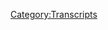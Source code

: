 {{DEFAULTSORT:
    #_TRANSCRIPT_0851:Erica Lafferty Returns
}}{{Transcript
    | title         = [[851: Erica Lafferty Returns]]
    | caption       = [https://knowledgefight.libsyn.com/851-erica-lafferty-returns Listen to this episode on Libsyn]
    | episodeNumber = [[851: Erica Lafferty Returns|851]]
    | length        = 01:08:36
}}

{{MessageBox
    | header     = Warning: Bot Generated Content
    | text       = This transcript was automatically generated by transcription software and likely contains many mistakes and misattributions. Please check the audio for definitive quotes, attribution, and context.
    | image      = N3yvass4myg91.webp
    | imagewidth = 50px
    | id         = warning
}}

{{TranscriptBlock
    | name      = Unknown Speaker
    | timestamp = 00:00:00.000
    | text      = N-N-N-N-N-N-N-Knowledge Fight
}}

{{TranscriptBlock
    | name      = Unknown Speaker
    | timestamp = 00:00:12.960
    | text      = Dan and Jordan, I am sweating.
}}

{{TranscriptBlock
    | name      = Unknown Speaker
    | timestamp = 00:00:19.600
    | text      = Knowledgefight.com, it's time to pray.
}}

{{TranscriptBlock
    | name      = Unknown Speaker
    | timestamp = 00:00:21.399
    | text      = I have great respect for Knowledgefight.
}}

{{TranscriptBlock
    | name      = Unknown Speaker
    | timestamp = 00:00:23.920
    | text      = Knowledgefight.
}}

{{TranscriptBlock
    | name      = Unknown Speaker
    | timestamp = 00:00:24.920
    | text      = I'm sick of them posing as if they're the good guys saying we are the bad guys.
}}

{{TranscriptBlock
    | name      = Unknown Speaker
    | timestamp = 00:00:29.359
    | text      = Knowledgefight.
}}

{{TranscriptBlock
    | name      = Unknown Speaker
    | timestamp = 00:00:30.359
    | text      = Dan and Jordan, Knowledgefight.
}}

{{TranscriptBlock
    | name      = Unknown Speaker
    | timestamp = 00:00:31.359
    | text      = Riddle her, riddle her, riddle her.
}}

{{TranscriptBlock
    | name      = Unknown Speaker
    | timestamp = 00:00:32.359
    | text      = Need, need money.
}}

{{TranscriptBlock
    | name      = Unknown Speaker
    | timestamp = 00:00:33.359
    | text      = Riddle her, riddle her, riddle her.
}}

{{TranscriptBlock
    | name      = Unknown Speaker
    | timestamp = 00:00:34.359
    | text      = Andy in Kansas, Andy in Kansas.
}}

{{TranscriptBlock
    | name      = Unknown Speaker
    | timestamp = 00:00:35.359
    | text      = Stop it.
}}

{{TranscriptBlock
    | name      = Unknown Speaker
    | timestamp = 00:00:36.359
    | text      = Andy in Kansas, Andy in Kansas.
}}

{{TranscriptBlock
    | name      = Unknown Speaker
    | timestamp = 00:00:37.359
    | text      = It's time to pray.
}}

{{TranscriptBlock
    | name      = Unknown Speaker
    | timestamp = 00:00:38.359
    | text      = Andy in Kansas, you're on the air.
}}

{{TranscriptBlock
    | name      = Unknown Speaker
    | timestamp = 00:00:39.359
    | text      = Thanks for holding.
}}

{{TranscriptBlock
    | name      = Unknown Speaker
    | timestamp = 00:00:40.359
    | text      = Hello Alex, I'm a first time caller.
}}

{{TranscriptBlock
    | name      = Unknown Speaker
    | timestamp = 00:00:41.359
    | text      = I'm a huge fan.
}}

{{TranscriptBlock
    | name      = Unknown Speaker
    | timestamp = 00:00:42.359
    | text      = I love your work.
}}

{{TranscriptBlock
    | name      = Unknown Speaker
    | timestamp = 00:00:43.359
    | text      = Knowledgefight.com.
}}

{{TranscriptBlock
    | name      = Unknown Speaker
    | timestamp = 00:00:44.359
    | text      = I love you.
}}

{{TranscriptBlock
    | name      = Unknown Speaker
    | timestamp = 00:00:59.520
    | text      = Hey everybody, welcome back to the show.
}}

{{TranscriptBlock
    | name      = Unknown Speaker
    | timestamp = 00:01:04.319
    | text      = I am here with Jordan and we're very excited to be joined today by a special guest who
}}

{{TranscriptBlock
    | name      = Unknown Speaker
    | timestamp = 00:01:11.640
    | text      = is a raptor princess has taken on that moniker and run with it or galloped with it.
}}

{{TranscriptBlock
    | name      = Unknown Speaker
    | timestamp = 00:01:17.140
    | text      = What would, what do raptors do, Jordan?
}}

{{TranscriptBlock
    | name      = Unknown Speaker
    | timestamp = 00:01:18.879
    | text      = How do they?
}}

{{TranscriptBlock
    | name      = Unknown Speaker
    | timestamp = 00:01:19.879
    | text      = How do they ambulate?
}}

{{TranscriptBlock
    | name      = Unknown Speaker
    | timestamp = 00:01:20.879
    | text      = Uh, raptors, raptor, dinosaurs and birds.
}}

{{TranscriptBlock
    | name      = Unknown Speaker
    | timestamp = 00:01:22.319
    | text      = So what do birds do?
}}

{{TranscriptBlock
    | name      = Unknown Speaker
    | timestamp = 00:01:23.840
    | text      = Do they hop?
}}

{{TranscriptBlock
    | name      = Unknown Speaker
    | timestamp = 00:01:24.840
    | text      = Birds do not hop.
}}

{{TranscriptBlock
    | name      = Unknown Speaker
    | timestamp = 00:01:25.840
    | text      = What do birds hop?
}}

{{TranscriptBlock
    | name      = Unknown Speaker
    | timestamp = 00:01:26.840
    | text      = What do you mean?
}}

{{TranscriptBlock
    | name      = Unknown Speaker
    | timestamp = 00:01:27.840
    | text      = How do chickens walk around?
}}

{{TranscriptBlock
    | name      = Unknown Speaker
    | timestamp = 00:01:30.840
    | text      = They like eat, here's what they do.
}}

{{TranscriptBlock
    | name      = Unknown Speaker
    | timestamp = 00:01:32.700
    | text      = They eagle.
}}

{{TranscriptBlock
    | name      = Unknown Speaker
    | timestamp = 00:01:33.700
    | text      = All right.
}}

{{TranscriptBlock
    | name      = Unknown Speaker
    | timestamp = 00:01:34.700
    | text      = That's what raptors, raptor princesses, they just eagle.
}}

{{TranscriptBlock
    | name      = Unknown Speaker
    | timestamp = 00:01:37.239
    | text      = You know, that's what they do.
}}

{{TranscriptBlock
    | name      = Unknown Speaker
    | timestamp = 00:01:38.599
    | text      = Counterpoint.
}}

{{TranscriptBlock
    | name      = Unknown Speaker
    | timestamp = 00:01:39.599
    | text      = Sure.
}}

{{TranscriptBlock
    | name      = Unknown Speaker
    | timestamp = 00:01:40.599
    | text      = Penguins waddle.
}}

{{TranscriptBlock
    | name      = Unknown Speaker
    | timestamp = 00:01:41.599
    | text      = What about that?
}}

{{TranscriptBlock
    | name      = Unknown Speaker
    | timestamp = 00:01:42.599
    | text      = They're birds, right?
}}

{{TranscriptBlock
    | name      = Unknown Speaker
    | timestamp = 00:01:43.599
    | text      = Penguins are not, but I don't think they're birds.
}}

{{TranscriptBlock
    | name      = Unknown Speaker
    | timestamp = 00:01:45.319
    | text      = I think that's the thing.
}}

{{TranscriptBlock
    | name      = Unknown Speaker
    | timestamp = 00:01:46.319
    | text      = I think they're fish.
}}

{{TranscriptBlock
    | name      = Unknown Speaker
    | timestamp = 00:01:49.819
    | text      = Fish birds.
}}

{{TranscriptBlock
    | name      = Unknown Speaker
    | timestamp = 00:01:50.819
    | text      = I think they're fish birds.
}}

{{TranscriptBlock
    | name      = Unknown Speaker
    | timestamp = 00:01:52.200
    | text      = Anyway, I'm excited to see what our guest has to say about what it's called when birds
}}

{{TranscriptBlock
    | name      = Unknown Speaker
    | timestamp = 00:01:56.120
    | text      = walk around.
}}

{{TranscriptBlock
    | name      = Unknown Speaker
    | timestamp = 00:01:57.120
    | text      = Erica Lafferty, thank you for joining us again.
}}

{{TranscriptBlock
    | name      = Unknown Speaker
    | timestamp = 00:02:00.319
    | text      = Google says that penguins are birds.
}}

{{TranscriptBlock
    | name      = Unknown Speaker
    | timestamp = 00:02:04.560
    | text      = Take that Jordan.
}}

{{TranscriptBlock
    | name      = Unknown Speaker
    | timestamp = 00:02:05.560
    | text      = I literally just googled it.
}}

{{TranscriptBlock
    | name      = Unknown Speaker
    | timestamp = 00:02:08.879
    | text      = To make sure they weren't fish?
}}

{{TranscriptBlock
    | name      = Unknown Speaker
    | timestamp = 00:02:10.360
    | text      = Yes, I was like, oh my God, you don't know this and I should know this.
}}

{{TranscriptBlock
    | name      = Unknown Speaker
    | timestamp = 00:02:14.560
    | text      = I like really love penguins.
}}

{{TranscriptBlock
    | name      = Unknown Speaker
    | timestamp = 00:02:17.240
    | text      = I feel like they would have made a bigger deal out of them being fish in March of the
}}

{{TranscriptBlock
    | name      = Unknown Speaker
    | timestamp = 00:02:21.680
    | text      = penguins if they were fish, seeing as they walk around on ice and they're out of the
}}

{{TranscriptBlock
    | name      = Unknown Speaker
    | timestamp = 00:02:27.199
    | text      = water.
}}

{{TranscriptBlock
    | name      = Unknown Speaker
    | timestamp = 00:02:28.199
    | text      = What a bunch of weird fish.
}}

{{TranscriptBlock
    | name      = Unknown Speaker
    | timestamp = 00:02:30.159
    | text      = Walking around.
}}

{{TranscriptBlock
    | name      = Unknown Speaker
    | timestamp = 00:02:31.159
    | text      = That would have been a fun, that would have been fun.
}}

{{TranscriptBlock
    | name      = Unknown Speaker
    | timestamp = 00:02:35.719
    | text      = They also give birth, right?
}}

{{TranscriptBlock
    | name      = Unknown Speaker
    | timestamp = 00:02:37.819
    | text      = They have live birth.
}}

{{TranscriptBlock
    | name      = Unknown Speaker
    | timestamp = 00:02:38.919
    | text      = It's not like eggs.
}}

{{TranscriptBlock
    | name      = Unknown Speaker
    | timestamp = 00:02:40.479
    | text      = Right?
}}

{{TranscriptBlock
    | name      = Unknown Speaker
    | timestamp = 00:02:41.479
    | text      = Penguins?
}}

{{TranscriptBlock
    | name      = Unknown Speaker
    | timestamp = 00:02:42.479
    | text      = No.
}}

{{TranscriptBlock
    | name      = Unknown Speaker
    | timestamp = 00:02:43.479
    | text      = What do they do?
}}

{{TranscriptBlock
    | name      = Unknown Speaker
    | timestamp = 00:02:44.479
    | text      = I fear Google search history right now.
}}

{{TranscriptBlock
    | name      = Unknown Speaker
    | timestamp = 00:02:48.719
    | text      = You're going to get some penguin anime, manga.
}}

{{TranscriptBlock
    | name      = Unknown Speaker
    | timestamp = 00:02:52.759
    | text      = It is kind of our thing to have on Erica Lafferty and be like, let's really Google penguins
}}

{{TranscriptBlock
    | name      = Unknown Speaker
    | timestamp = 00:02:59.560
    | text      = together.
}}

{{TranscriptBlock
    | name      = Unknown Speaker
    | timestamp = 00:03:00.560
    | text      = That's our show.
}}

{{TranscriptBlock
    | name      = Unknown Speaker
    | timestamp = 00:03:01.560
    | text      = You know what?
}}

{{TranscriptBlock
    | name      = Unknown Speaker
    | timestamp = 00:03:02.560
    | text      = There's no one I would rather do it with.
}}

{{TranscriptBlock
    | name      = Unknown Speaker
    | timestamp = 00:03:05.560
    | text      = I'm just saying.
}}

{{TranscriptBlock
    | name      = Unknown Speaker
    | timestamp = 00:03:06.900
    | text      = We broke through the sort of unfamiliarity the first time we talked and now we can just
}}

{{TranscriptBlock
    | name      = Unknown Speaker
    | timestamp = 00:03:13.520
    | text      = sort of, you know, mess around and talk about penguins and what they do when all three of
}}

{{TranscriptBlock
    | name      = Unknown Speaker
    | timestamp = 00:03:19.560
    | text      = us have zero ideas.
}}

{{TranscriptBlock
    | name      = Unknown Speaker
    | timestamp = 00:03:21.439
    | text      = I was going to say.
}}

{{TranscriptBlock
    | name      = Unknown Speaker
    | timestamp = 00:03:22.439
    | text      = Are they birds?
}}

{{TranscriptBlock
    | name      = Unknown Speaker
    | timestamp = 00:03:23.439
    | text      = Are they fish?
}}

{{TranscriptBlock
    | name      = Unknown Speaker
    | timestamp = 00:03:24.439
    | text      = Do they give birth?
}}

{{TranscriptBlock
    | name      = Unknown Speaker
    | timestamp = 00:03:25.439
    | text      = Are there just eggs?
}}

{{TranscriptBlock
    | name      = Unknown Speaker
    | timestamp = 00:03:26.439
    | text      = Like, do we know?
}}

{{TranscriptBlock
    | name      = Unknown Speaker
    | timestamp = 00:03:27.759
    | text      = I feel like I was the only person of the three of us who was totally confident they weren't
}}

{{TranscriptBlock
    | name      = Unknown Speaker
    | timestamp = 00:03:31.919
    | text      = fish.
}}

{{TranscriptBlock
    | name      = Unknown Speaker
    | timestamp = 00:03:32.919
    | text      = Oh no, I knew they weren't fish.
}}

{{TranscriptBlock
    | name      = Unknown Speaker
    | timestamp = 00:03:35.919
    | text      = I'm proud of myself.
}}

{{TranscriptBlock
    | name      = Unknown Speaker
    | timestamp = 00:03:39.439
    | text      = I'm proud of myself.
}}

{{TranscriptBlock
    | name      = Unknown Speaker
    | timestamp = 00:03:40.719
    | text      = I knew they were not fish.
}}

{{TranscriptBlock
    | name      = Unknown Speaker
    | timestamp = 00:03:45.159
    | text      = In another life, I was a successful comedian.
}}

{{TranscriptBlock
    | name      = Unknown Speaker
    | timestamp = 00:03:49.080
    | text      = When somebody says something with enough confidence and like sounding serious, oftentimes people
}}

{{TranscriptBlock
    | name      = Unknown Speaker
    | timestamp = 00:03:54.240
    | text      = just believe it.
}}

{{TranscriptBlock
    | name      = Unknown Speaker
    | timestamp = 00:03:55.560
    | text      = So that's what I think happened with you.
}}

{{TranscriptBlock
    | name      = Unknown Speaker
    | timestamp = 00:03:57.379
    | text      = You knew it wasn't a fish, but Jordan was just so like, matter of fact about it.
}}

{{TranscriptBlock
    | name      = Unknown Speaker
    | timestamp = 00:04:02.479
    | text      = It's terrible.
}}

{{TranscriptBlock
    | name      = Unknown Speaker
    | timestamp = 00:04:03.479
    | text      = It's a skill.
}}

{{TranscriptBlock
    | name      = Unknown Speaker
    | timestamp = 00:04:04.479
    | text      = I have to say very confidently not true things and it drives my wife insane.
}}

{{TranscriptBlock
    | name      = Unknown Speaker
    | timestamp = 00:04:09.860
    | text      = It drives her insane because it questions, you know, it's like, it's funny gaslighting
}}

{{TranscriptBlock
    | name      = Unknown Speaker
    | timestamp = 00:04:14.879
    | text      = to me.
}}

{{TranscriptBlock
    | name      = Unknown Speaker
    | timestamp = 00:04:15.879
    | text      = Is that not just the talent of a husband though?
}}

{{TranscriptBlock
    | name      = Unknown Speaker
    | timestamp = 00:04:19.720
    | text      = Ooh.
}}

{{TranscriptBlock
    | name      = Unknown Speaker
    | timestamp = 00:04:20.720
    | text      = No, I mean, I hope not.
}}

{{TranscriptBlock
    | name      = Unknown Speaker
    | timestamp = 00:04:23.480
    | text      = Is that what they do?
}}

{{TranscriptBlock
    | name      = Unknown Speaker
    | timestamp = 00:04:24.480
    | text      = Oh God.
}}

{{TranscriptBlock
    | name      = Unknown Speaker
    | timestamp = 00:04:25.480
    | text      = I mean, Steve does.
}}

{{TranscriptBlock
    | name      = Unknown Speaker
    | timestamp = 00:04:26.480
    | text      = I think it exists outside of marriages too.
}}

{{TranscriptBlock
    | name      = Unknown Speaker
    | timestamp = 00:04:28.920
    | text      = Because I once told a friend of mine that the butthole is the only part of the human
}}

{{TranscriptBlock
    | name      = Unknown Speaker
    | timestamp = 00:04:33.920
    | text      = body that doesn't grow as you age.
}}

{{TranscriptBlock
    | name      = Unknown Speaker
    | timestamp = 00:04:37.000
    | text      = And he repeated it to multiple people, including on a podcast that he was recording.
}}

{{TranscriptBlock
    | name      = Unknown Speaker
    | timestamp = 00:04:45.439
    | text      = He did not realize I was not being serious from that Google search.
}}

{{TranscriptBlock
    | name      = Unknown Speaker
    | timestamp = 00:04:52.040
    | text      = I will just settle that one for you.
}}

{{TranscriptBlock
    | name      = Unknown Speaker
    | timestamp = 00:04:57.639
    | text      = So Erica, how are you?
}}

{{TranscriptBlock
    | name      = Unknown Speaker
    | timestamp = 00:04:58.920
    | text      = How are things?
}}

{{TranscriptBlock
    | name      = Unknown Speaker
    | timestamp = 00:05:00.160
    | text      = I mean, I'm good.
}}

{{TranscriptBlock
    | name      = Unknown Speaker
    | timestamp = 00:05:02.120
    | text      = I'm alive, which is great.
}}

{{TranscriptBlock
    | name      = Unknown Speaker
    | timestamp = 00:05:05.000
    | text      = Um, I had made a comment the last time we spoke like, Oh, if I live to see my 38th birthday,
}}

{{TranscriptBlock
    | name      = Unknown Speaker
    | timestamp = 00:05:11.959
    | text      = which is in six days, friends, I know.
}}

{{TranscriptBlock
    | name      = Unknown Speaker
    | timestamp = 00:05:17.120
    | text      = So I think, um, the odds are in my favor.
}}

{{TranscriptBlock
    | name      = Unknown Speaker
    | timestamp = 00:05:19.879
    | text      = Uh, I feel like I got at least another six days in me.
}}

{{TranscriptBlock
    | name      = Unknown Speaker
    | timestamp = 00:05:22.579
    | text      = That's great.
}}

{{TranscriptBlock
    | name      = Unknown Speaker
    | timestamp = 00:05:24.240
    | text      = That's the kind of attitude we like to hear.
}}

{{TranscriptBlock
    | name      = Unknown Speaker
    | timestamp = 00:05:26.360
    | text      = I've got at least about a week in me and then tank for sure.
}}

{{TranscriptBlock
    | name      = Unknown Speaker
    | timestamp = 00:05:30.600
    | text      = Yeah.
}}

{{TranscriptBlock
    | name      = Unknown Speaker
    | timestamp = 00:05:31.600
    | text      = Like I, I will not do die in six days.
}}

{{TranscriptBlock
    | name      = Unknown Speaker
    | timestamp = 00:05:34.879
    | text      = Well, I mean, you know, the odds may not be in your favor and you might die in the hunger
}}

{{TranscriptBlock
    | name      = Unknown Speaker
    | timestamp = 00:05:40.759
    | text      = games in the next six days.
}}

{{TranscriptBlock
    | name      = Unknown Speaker
    | timestamp = 00:05:42.439
    | text      = So that is true.
}}

{{TranscriptBlock
    | name      = Unknown Speaker
    | timestamp = 00:05:44.040
    | text      = That is available on the future.
}}

{{TranscriptBlock
    | name      = Unknown Speaker
    | timestamp = 00:05:47.000
    | text      = Yeah.
}}

{{TranscriptBlock
    | name      = Unknown Speaker
    | timestamp = 00:05:48.000
    | text      = All right.
}}

{{TranscriptBlock
    | name      = Unknown Speaker
    | timestamp = 00:05:49.000
    | text      = Doesn't like, can you just volunteer as tribute and no matter what, I mean, I volunteered
}}

{{TranscriptBlock
    | name      = Unknown Speaker
    | timestamp = 00:05:55.959
    | text      = as tribute for so many things, I was going to say that was not your choice.
}}

{{TranscriptBlock
    | name      = Unknown Speaker
    | timestamp = 00:06:05.279
    | text      = A lot of it, a lot of it, um, so yeah, you, uh, I've seen some updates.
}}

{{TranscriptBlock
    | name      = Unknown Speaker
    | timestamp = 00:06:12.319
    | text      = We haven't really spoken much since, uh, we last, uh, uh, recorded a conversation, but
}}

{{TranscriptBlock
    | name      = Unknown Speaker
    | timestamp = 00:06:17.240
    | text      = I've seen some updates on the GoFundMe, uh, that you have of, uh, about the con about
}}

{{TranscriptBlock
    | name      = Unknown Speaker
    | timestamp = 00:06:22.600
    | text      = your condition and the, uh, the cancer treatments.
}}

{{TranscriptBlock
    | name      = Unknown Speaker
    | timestamp = 00:06:26.040
    | text      = Um, and, uh, seems like things are fairly, you know, positive most of the time.
}}

{{TranscriptBlock
    | name      = Unknown Speaker
    | timestamp = 00:06:31.319
    | text      = Yeah.
}}

{{TranscriptBlock
    | name      = Unknown Speaker
    | timestamp = 00:06:32.319
    | text      = Yeah.
}}

{{TranscriptBlock
    | name      = Unknown Speaker
    | timestamp = 00:06:33.319
    | text      = I feel like I've had pretty consistent, not so horrible news.
}}

{{TranscriptBlock
    | name      = Unknown Speaker
    | timestamp = 00:06:37.720
    | text      = Um, I was a little, little disappointed after my first scan post radioactive iodine treatment.
}}

{{TranscriptBlock
    | name      = Unknown Speaker
    | timestamp = 00:06:45.839
    | text      = Um, pretty much all that did was make me go crazy, locked in a room by myself with no
}}

{{TranscriptBlock
    | name      = Unknown Speaker
    | timestamp = 00:06:51.759
    | text      = humans and no dogs.
}}

{{TranscriptBlock
    | name      = Unknown Speaker
    | timestamp = 00:06:52.759
    | text      = Um, and then as soon as it was like out of my body, the tumor just started growing at
}}

{{TranscriptBlock
    | name      = Unknown Speaker
    | timestamp = 00:06:58.319
    | text      = this crazy rapid pace and yeah, the doctors were like, they gave it the hulk treatment.
}}

{{TranscriptBlock
    | name      = Unknown Speaker
    | timestamp = 00:07:04.079
    | text      = Yeah.
}}

{{TranscriptBlock
    | name      = Unknown Speaker
    | timestamp = 00:07:05.079
    | text      = They were like, all right, let's change course.
}}

{{TranscriptBlock
    | name      = Unknown Speaker
    | timestamp = 00:07:07.519
    | text      = And then like it got so big and so close to my frontal lobe, it's no longer considered
}}

{{TranscriptBlock
    | name      = Unknown Speaker
    | timestamp = 00:07:13.379
    | text      = an orbital tumor and it's classified as a brain tumor and I'm like less than two millimeters
}}

{{TranscriptBlock
    | name      = Unknown Speaker
    | timestamp = 00:07:19.800
    | text      = away from it connecting to my frontal lobe, which is fucking terrifying.
}}

{{TranscriptBlock
    | name      = Unknown Speaker
    | timestamp = 00:07:23.439
    | text      = Um, it's spread to two additional lymph nodes since I've talked to you guys.
}}

{{TranscriptBlock
    | name      = Unknown Speaker
    | timestamp = 00:07:29.519
    | text      = I take back what I said about mostly good news.
}}

{{TranscriptBlock
    | name      = Unknown Speaker
    | timestamp = 00:07:32.040
    | text      = Yeah, I was going to say, but like, but here's, here's the great thing, right?
}}

{{TranscriptBlock
    | name      = Unknown Speaker
    | timestamp = 00:07:35.839
    | text      = So I'm on two different forms of daily chemo.
}}

{{TranscriptBlock
    | name      = Unknown Speaker
    | timestamp = 00:07:41.319
    | text      = Um, one of them is the one, of course it's not covered by insurance that I'm taking like
}}

{{TranscriptBlock
    | name      = Unknown Speaker
    | timestamp = 00:07:46.360
    | text      = two times the normal dose for.
}}

{{TranscriptBlock
    | name      = Unknown Speaker
    | timestamp = 00:07:48.439
    | text      = Um, so that's a fun 40 to $45,000 a month.
}}

{{TranscriptBlock
    | name      = Unknown Speaker
    | timestamp = 00:07:53.279
    | text      = Um, yeah.
}}

{{TranscriptBlock
    | name      = Unknown Speaker
    | timestamp = 00:07:54.279
    | text      = Uh, the other one, however, is covered by insurance.
}}

{{TranscriptBlock
    | name      = Unknown Speaker
    | timestamp = 00:07:57.639
    | text      = That's only $1,500 a month.
}}

{{TranscriptBlock
    | name      = Unknown Speaker
    | timestamp = 00:08:00.759
    | text      = And I'm also on a neuro therapy, which is only $1,000 a month.
}}

{{TranscriptBlock
    | name      = Unknown Speaker
    | timestamp = 00:08:06.600
    | text      = Um, the great news about this like combo that we have going is that, um, the, the tumor
}}

{{TranscriptBlock
    | name      = Unknown Speaker
    | timestamp = 00:08:18.319
    | text      = in my, I guess, forehead at this point, um, has shrunk just under a half an inch.
}}

{{TranscriptBlock
    | name      = Unknown Speaker
    | timestamp = 00:08:25.439
    | text      = Um, since I started treatment in April, which is awesome.
}}

{{TranscriptBlock
    | name      = Unknown Speaker
    | timestamp = 00:08:29.480
    | text      = It seems like that's a considerable size for something inside your head.
}}

{{TranscriptBlock
    | name      = Unknown Speaker
    | timestamp = 00:08:33.240
    | text      = You know, like a half an inch kind of territory, it's like, nah, that's not that big when you're
}}

{{TranscriptBlock
    | name      = Unknown Speaker
    | timestamp = 00:08:39.320
    | text      = talking about like, I don't know, if you're running a large thing, exactly the inside
}}

{{TranscriptBlock
    | name      = Unknown Speaker
    | timestamp = 00:08:47.320
    | text      = your head.
}}

{{TranscriptBlock
    | name      = Unknown Speaker
    | timestamp = 00:08:50.320
    | text      = My current size of like the actual tumor is about a, an inch and a half in diameter.
}}

{{TranscriptBlock
    | name      = Unknown Speaker
    | timestamp = 00:08:55.679
    | text      = So I've seen a quarter shrinkage.
}}

{{TranscriptBlock
    | name      = Unknown Speaker
    | timestamp = 00:08:57.720
    | text      = Um, but since I've been on this like cocktail of medication, it's shrinking much more rapidly
}}

{{TranscriptBlock
    | name      = Unknown Speaker
    | timestamp = 00:09:04.460
    | text      = than it was at the beginning.
}}

{{TranscriptBlock
    | name      = Unknown Speaker
    | timestamp = 00:09:05.840
    | text      = Um, so that's positive.
}}

{{TranscriptBlock
    | name      = Unknown Speaker
    | timestamp = 00:09:07.840
    | text      = Yeah.
}}

{{TranscriptBlock
    | name      = Unknown Speaker
    | timestamp = 00:09:08.840
    | text      = And then the, even though I am up to four lymph nodes versus the initial, uh, well one,
}}

{{TranscriptBlock
    | name      = Unknown Speaker
    | timestamp = 00:09:15.759
    | text      = I guess I think it was two when I had spoken to you guys, um, those masses are getting
}}

{{TranscriptBlock
    | name      = Unknown Speaker
    | timestamp = 00:09:21.840
    | text      = much smaller, um, like to the extent that like one popped up, it was fairly big.
}}

{{TranscriptBlock
    | name      = Unknown Speaker
    | timestamp = 00:09:27.960
    | text      = I was scheduled to go for a biopsy, then my brother died.
}}

{{TranscriptBlock
    | name      = Unknown Speaker
    | timestamp = 00:09:31.120
    | text      = So I had to like cancel it cause it was like the day that my brother died.
}}

{{TranscriptBlock
    | name      = Unknown Speaker
    | timestamp = 00:09:35.480
    | text      = And I went for a scan that was prescheduled and they were like, oh, it's actually gotten
}}

{{TranscriptBlock
    | name      = Unknown Speaker
    | timestamp = 00:09:40.159
    | text      = so small that like we're not even going to biopsy it.
}}

{{TranscriptBlock
    | name      = Unknown Speaker
    | timestamp = 00:09:43.000
    | text      = And I'm like, I'm going to take that as good news, man.
}}

{{TranscriptBlock
    | name      = Unknown Speaker
    | timestamp = 00:09:45.759
    | text      = Yeah.
}}

{{TranscriptBlock
    | name      = Unknown Speaker
    | timestamp = 00:09:46.759
    | text      = That's either great news or a terrible doctor.
}}

{{TranscriptBlock
    | name      = Unknown Speaker
    | timestamp = 00:09:48.679
    | text      = One of the two, I want a half day.
}}

{{TranscriptBlock
    | name      = Unknown Speaker
    | timestamp = 00:09:52.320
    | text      = I'm not doing this.
}}

{{TranscriptBlock
    | name      = Unknown Speaker
    | timestamp = 00:09:53.320
    | text      = Great.
}}

{{TranscriptBlock
    | name      = Unknown Speaker
    | timestamp = 00:09:54.320
    | text      = I don't feel like doing this biopsy today.
}}

{{TranscriptBlock
    | name      = Unknown Speaker
    | timestamp = 00:09:55.320
    | text      = You'll be fine kid.
}}

{{TranscriptBlock
    | name      = Unknown Speaker
    | timestamp = 00:09:56.320
    | text      = Get out of here.
}}

{{TranscriptBlock
    | name      = Unknown Speaker
    | timestamp = 00:09:57.320
    | text      = He's like at least it's not another brain tumor.
}}

{{TranscriptBlock
    | name      = Unknown Speaker
    | timestamp = 00:10:03.039
    | text      = Yeah.
}}

{{TranscriptBlock
    | name      = Unknown Speaker
    | timestamp = 00:10:04.039
    | text      = It sounds like it's pretty like decent stuff for, in terms of manageability, you know,
}}

{{TranscriptBlock
    | name      = Unknown Speaker
    | timestamp = 00:10:09.519
    | text      = outside of expense type issues in terms of like the reality of what you're dealing with
}}

{{TranscriptBlock
    | name      = Unknown Speaker
    | timestamp = 00:10:15.000
    | text      = health wise, it's, it sucks to say it could be way worse, but that's, I mean, I'm also
}}

{{TranscriptBlock
    | name      = Unknown Speaker
    | timestamp = 00:10:21.440
    | text      = like incredibly fortunate that both of my key forms of chemotherapy are in pill form.
}}

{{TranscriptBlock
    | name      = Unknown Speaker
    | timestamp = 00:10:27.320
    | text      = So I have, let me switch you over, see my little, I have a Raptor on my little mini
}}

{{TranscriptBlock
    | name      = Unknown Speaker
    | timestamp = 00:10:32.940
    | text      = fridge and my chemo pills are in there.
}}

{{TranscriptBlock
    | name      = Unknown Speaker
    | timestamp = 00:10:37.240
    | text      = I don't have to have a port.
}}

{{TranscriptBlock
    | name      = Unknown Speaker
    | timestamp = 00:10:39.039
    | text      = I get to do all of my treatment from home.
}}

{{TranscriptBlock
    | name      = Unknown Speaker
    | timestamp = 00:10:42.039
    | text      = My immunotherapy therapy injections get mailed to my house.
}}

{{TranscriptBlock
    | name      = Unknown Speaker
    | timestamp = 00:10:45.440
    | text      = I do the injections myself.
}}

{{TranscriptBlock
    | name      = Unknown Speaker
    | timestamp = 00:10:47.299
    | text      = So I really only have to go to the doctor for my blood work scans and I haven't even
}}

{{TranscriptBlock
    | name      = Unknown Speaker
    | timestamp = 00:10:55.039
    | text      = had to go out and go back for a biopsy in several months.
}}

{{TranscriptBlock
    | name      = Unknown Speaker
    | timestamp = 00:10:57.759
    | text      = So I'm very, very poor and I have hair.
}}

{{TranscriptBlock
    | name      = Unknown Speaker
    | timestamp = 00:11:00.919
    | text      = Yeah.
}}

{{TranscriptBlock
    | name      = Unknown Speaker
    | timestamp = 00:11:01.919
    | text      = That's great.
}}

{{TranscriptBlock
    | name      = Unknown Speaker
    | timestamp = 00:11:02.919
    | text      = I noticed that.
}}

{{TranscriptBlock
    | name      = Unknown Speaker
    | timestamp = 00:11:03.919
    | text      = That's great.
}}

{{TranscriptBlock
    | name      = Unknown Speaker
    | timestamp = 00:11:04.919
    | text      = I'm not super observant, but I did notice hair.
}}

{{TranscriptBlock
    | name      = Unknown Speaker
    | timestamp = 00:11:08.519
    | text      = So actually I have, I have, I have, I had a thought.
}}

{{TranscriptBlock
    | name      = Unknown Speaker
    | timestamp = 00:11:12.320
    | text      = So with these expensive chemo things, have you tried GoodRx?
}}

{{TranscriptBlock
    | name      = Unknown Speaker
    | timestamp = 00:11:16.960
    | text      = I'm sure, I'm sure they don't have chemo on there, but I have some antidepressants and
}}

{{TranscriptBlock
    | name      = Unknown Speaker
    | timestamp = 00:11:23.539
    | text      = they were like $400.
}}

{{TranscriptBlock
    | name      = Unknown Speaker
    | timestamp = 00:11:25.159
    | text      = I went on there and they were 11.
}}

{{TranscriptBlock
    | name      = Unknown Speaker
    | timestamp = 00:11:27.279
    | text      = There was just a coupon that took it from 400 to 11.
}}

{{TranscriptBlock
    | name      = Unknown Speaker
    | timestamp = 00:11:30.480
    | text      = It's ridiculous.
}}

{{TranscriptBlock
    | name      = Unknown Speaker
    | timestamp = 00:11:32.279
    | text      = GoodRx takes me from $60,000 to $65,000 down to $40,000 to $45,000.
}}

{{TranscriptBlock
    | name      = Unknown Speaker
    | timestamp = 00:11:38.759
    | text      = It's ridiculous.
}}

{{TranscriptBlock
    | name      = Unknown Speaker
    | timestamp = 00:11:40.759
    | text      = Thanks.
}}

{{TranscriptBlock
    | name      = Unknown Speaker
    | timestamp = 00:11:41.759
    | text      = Erica, I have always enjoyed talking to you, but it's been a while and I've forgotten how
}}

{{TranscriptBlock
    | name      = Unknown Speaker
    | timestamp = 00:11:48.200
    | text      = much screaming I have to suppress.
}}

{{TranscriptBlock
    | name      = Unknown Speaker
    | timestamp = 00:11:51.679
    | text      = Like when we talk, like, I mean, it's, it's nice.
}}

{{TranscriptBlock
    | name      = Unknown Speaker
    | timestamp = 00:11:55.879
    | text      = It's it's, I mean, it's almost unfortunate, you know, cause normally Dan and I record
}}

{{TranscriptBlock
    | name      = Unknown Speaker
    | timestamp = 00:11:59.399
    | text      = full disclosure.
}}

{{TranscriptBlock
    | name      = Unknown Speaker
    | timestamp = 00:12:00.399
    | text      = Normally we record in the same room together and today we're in separate rooms and I feel
}}

{{TranscriptBlock
    | name      = Unknown Speaker
    | timestamp = 00:12:05.120
    | text      = fine screaming at the top of my lungs in his place, but these are my neighbors now.
}}

{{TranscriptBlock
    | name      = Unknown Speaker
    | timestamp = 00:12:09.799
    | text      = You know, I, I can't, I can't offend them with my fury.
}}

{{TranscriptBlock
    | name      = Unknown Speaker
    | timestamp = 00:12:15.399
    | text      = I'm sure your wife's at work and the dogs aren't going to tell you to be quiet.
}}

{{TranscriptBlock
    | name      = Unknown Speaker
    | timestamp = 00:12:19.399
    | text      = They're not going to stop me.
}}

{{TranscriptBlock
    | name      = Unknown Speaker
    | timestamp = 00:12:21.480
    | text      = But I do have some very kind neighbors and yeah, it'd be unfortunate.
}}

{{TranscriptBlock
    | name      = Unknown Speaker
    | timestamp = 00:12:27.440
    | text      = That is true.
}}

{{TranscriptBlock
    | name      = Unknown Speaker
    | timestamp = 00:12:28.440
    | text      = You hate your neighbor?
}}

{{TranscriptBlock
    | name      = Unknown Speaker
    | timestamp = 00:12:29.440
    | text      = I just moved in.
}}

{{TranscriptBlock
    | name      = Unknown Speaker
    | timestamp = 00:12:30.440
    | text      = Okay, sorry.
}}

{{TranscriptBlock
    | name      = Unknown Speaker
    | timestamp = 00:12:31.440
    | text      = The ones that I hate.
}}

{{TranscriptBlock
    | name      = Unknown Speaker
    | timestamp = 00:12:32.440
    | text      = They're listening.
}}

{{TranscriptBlock
    | name      = Unknown Speaker
    | timestamp = 00:12:33.440
    | text      = Oh, it's the old neighbors that you hated.
}}

{{TranscriptBlock
    | name      = Unknown Speaker
    | timestamp = 00:12:36.519
    | text      = The old neighbors.
}}

{{TranscriptBlock
    | name      = Unknown Speaker
    | timestamp = 00:12:37.519
    | text      = Gone.
}}

{{TranscriptBlock
    | name      = Unknown Speaker
    | timestamp = 00:12:38.519
    | text      = Okay.
}}

{{TranscriptBlock
    | name      = Unknown Speaker
    | timestamp = 00:12:39.519
    | text      = Okay.
}}

{{TranscriptBlock
    | name      = Unknown Speaker
    | timestamp = 00:12:40.519
    | text      = Gone.
}}

{{TranscriptBlock
    | name      = Unknown Speaker
    | timestamp = 00:12:41.519
    | text      = My bad.
}}

{{TranscriptBlock
    | name      = Unknown Speaker
    | timestamp = 00:12:42.519
    | text      = My bad.
}}

{{TranscriptBlock
    | name      = Unknown Speaker
    | timestamp = 00:12:43.519
    | text      = New ones are great.
}}

{{TranscriptBlock
    | name      = Unknown Speaker
    | timestamp = 00:12:44.519
    | text      = But yeah, Jordan, I mean, you know, it's a lot of this stuff does make a person want
}}

{{TranscriptBlock
    | name      = Unknown Speaker
    | timestamp = 00:12:49.120
    | text      = to scream.
}}

{{TranscriptBlock
    | name      = Unknown Speaker
    | timestamp = 00:12:50.120
    | text      = How could you not?
}}

{{TranscriptBlock
    | name      = Unknown Speaker
    | timestamp = 00:12:51.120
    | text      = Yeah.
}}

{{TranscriptBlock
    | name      = Unknown Speaker
    | timestamp = 00:12:52.120
    | text      = Yeah.
}}

{{TranscriptBlock
    | name      = Unknown Speaker
    | timestamp = 00:12:53.120
    | text      = Yeah.
}}

{{TranscriptBlock
    | name      = Unknown Speaker
    | timestamp = 00:12:54.120
    | text      = It's difficult along with any number of other things going on.
}}

{{TranscriptBlock
    | name      = Unknown Speaker
    | timestamp = 00:13:00.440
    | text      = I mean, how, how exactly are your, like, Erica, how is your interactions in the daily life
}}

{{TranscriptBlock
    | name      = Unknown Speaker
    | timestamp = 00:13:09.879
    | text      = going?
}}

{{TranscriptBlock
    | name      = Unknown Speaker
    | timestamp = 00:13:10.879
    | text      = Like, I, I have, I have such a hard time getting inside of your, your life experience, so I'd
}}

{{TranscriptBlock
    | name      = Unknown Speaker
    | timestamp = 00:13:15.480
    | text      = like to know exactly how you live now.
}}

{{TranscriptBlock
    | name      = Unknown Speaker
    | timestamp = 00:13:18.480
    | text      = Okay.
}}

{{TranscriptBlock
    | name      = Unknown Speaker
    | timestamp = 00:13:19.480
    | text      = So today I woke up and I'm just like, Oh, I feel really run down.
}}

{{TranscriptBlock
    | name      = Unknown Speaker
    | timestamp = 00:13:24.200
    | text      = Right.
}}

{{TranscriptBlock
    | name      = Unknown Speaker
    | timestamp = 00:13:25.200
    | text      = And like, that sucks.
}}

{{TranscriptBlock
    | name      = Unknown Speaker
    | timestamp = 00:13:26.200
    | text      = And I woke up, I started working at six.
}}

{{TranscriptBlock
    | name      = Unknown Speaker
    | timestamp = 00:13:27.960
    | text      = I worked six to two 30, um, got the kids on the bus, got one off the bus.
}}

{{TranscriptBlock
    | name      = Unknown Speaker
    | timestamp = 00:13:32.399
    | text      = Oh, you still have to work?
}}

{{TranscriptBlock
    | name      = Unknown Speaker
    | timestamp = 00:13:35.399
    | text      = Sorry.
}}

{{TranscriptBlock
    | name      = Unknown Speaker
    | timestamp = 00:13:36.399
    | text      = Sorry.
}}

{{TranscriptBlock
    | name      = Unknown Speaker
    | timestamp = 00:13:37.399
    | text      = Apologies.
}}

{{TranscriptBlock
    | name      = Unknown Speaker
    | timestamp = 00:13:38.399
    | text      = I'm getting off the bus in about 10 minutes.
}}

{{TranscriptBlock
    | name      = Unknown Speaker
    | timestamp = 00:13:39.840
    | text      = And like, for the most part, my days are like today, but Saturday I needed help standing
}}

{{TranscriptBlock
    | name      = Unknown Speaker
    | timestamp = 00:13:49.039
    | text      = up out of bed and was using a walker around my house.
}}

{{TranscriptBlock
    | name      = Unknown Speaker
    | timestamp = 00:13:51.559
    | text      = Um, there are days that I wake up and the tumors shifted back just a little bit and
}}

{{TranscriptBlock
    | name      = Unknown Speaker
    | timestamp = 00:13:57.279
    | text      = I have a super hard time with mobility.
}}

{{TranscriptBlock
    | name      = Unknown Speaker
    | timestamp = 00:14:02.919
    | text      = Um, I have a really difficult time with word recall frequently, even on like the better
}}

{{TranscriptBlock
    | name      = Unknown Speaker
    | timestamp = 00:14:08.360
    | text      = days.
}}

{{TranscriptBlock
    | name      = Unknown Speaker
    | timestamp = 00:14:09.360
    | text      = I'm like, Oh, what's the word?
}}

{{TranscriptBlock
    | name      = Unknown Speaker
    | timestamp = 00:14:10.559
    | text      = What's the word?
}}

{{TranscriptBlock
    | name      = Unknown Speaker
    | timestamp = 00:14:11.559
    | text      = And it's like, Oh, well that's a fucking computer, like just random things that like I just
}}

{{TranscriptBlock
    | name      = Unknown Speaker
    | timestamp = 00:14:17.360
    | text      = is a penguin, a fish.
}}

{{TranscriptBlock
    | name      = Unknown Speaker
    | timestamp = 00:14:19.320
    | text      = All right.
}}

{{TranscriptBlock
    | name      = Unknown Speaker
    | timestamp = 00:14:20.480
    | text      = I'm not, I, I feel like it would be really unfair to the cancer community to blame that
}}

{{TranscriptBlock
    | name      = Unknown Speaker
    | timestamp = 00:14:25.919
    | text      = on the cancer and not my sheer stupidity.
}}

{{TranscriptBlock
    | name      = Unknown Speaker
    | timestamp = 00:14:30.720
    | text      = This is, this is taking responsibility in the face of not absolutely.
}}

{{TranscriptBlock
    | name      = Unknown Speaker
    | timestamp = 00:14:35.320
    | text      = You don't need to, you don't need it.
}}

{{TranscriptBlock
    | name      = Unknown Speaker
    | timestamp = 00:14:37.480
    | text      = Anybody else would let you let you have cancer.
}}

{{TranscriptBlock
    | name      = Unknown Speaker
    | timestamp = 00:14:40.480
    | text      = I'm just dumb.
}}

{{TranscriptBlock
    | name      = Unknown Speaker
    | timestamp = 00:14:43.240
    | text      = This is the mark of nobility.
}}

{{TranscriptBlock
    | name      = Unknown Speaker
    | timestamp = 00:14:46.519
    | text      = Speaking of the market of nobility, instead of a walker, may I recommend a cane?
}}

{{TranscriptBlock
    | name      = Unknown Speaker
    | timestamp = 00:14:50.759
    | text      = Cause then you can have like all kinds of affectations with it and you could hide a
}}

{{TranscriptBlock
    | name      = Unknown Speaker
    | timestamp = 00:14:54.120
    | text      = sword.
}}

{{TranscriptBlock
    | name      = Unknown Speaker
    | timestamp = 00:14:55.120
    | text      = You need a sword.
}}

{{TranscriptBlock
    | name      = Unknown Speaker
    | timestamp = 00:14:56.120
    | text      = You need a sword cane.
}}

{{TranscriptBlock
    | name      = Unknown Speaker
    | timestamp = 00:14:57.120
    | text      = You do.
}}

{{TranscriptBlock
    | name      = Unknown Speaker
    | timestamp = 00:14:58.840
    | text      = And then once you're a raptor handle, I mean, come on and if you're feeling better, you
}}

{{TranscriptBlock
    | name      = Unknown Speaker
    | timestamp = 00:15:06.240
    | text      = can twirl it around and like it can be just like, I could be fire breathing.
}}

{{TranscriptBlock
    | name      = Unknown Speaker
    | timestamp = 00:15:11.039
    | text      = It could be fire breathing.
}}

{{TranscriptBlock
    | name      = Unknown Speaker
    | timestamp = 00:15:12.039
    | text      = It could be a lighter.
}}

{{TranscriptBlock
    | name      = Unknown Speaker
    | timestamp = 00:15:13.759
    | text      = Yeah.
}}

{{TranscriptBlock
    | name      = Unknown Speaker
    | timestamp = 00:15:14.759
    | text      = You could flick it.
}}

{{TranscriptBlock
    | name      = Unknown Speaker
    | timestamp = 00:15:15.759
    | text      = Erika, I need you to understand we are attempting to slowly turn you into a super villain.
}}

{{TranscriptBlock
    | name      = Unknown Speaker
    | timestamp = 00:15:22.360
    | text      = That is what's going to happen now that we've spoken this into the universe.
}}

{{TranscriptBlock
    | name      = Unknown Speaker
    | timestamp = 00:15:27.440
    | text      = Some listener is going to make this lizard skin jacket to go along with this.
}}

{{TranscriptBlock
    | name      = Unknown Speaker
    | timestamp = 00:15:34.200
    | text      = Have you considered an underground compound like maybe dug out of a cave?
}}

{{TranscriptBlock
    | name      = Unknown Speaker
    | timestamp = 00:15:42.759
    | text      = So actually I used to live about a mile from my sister and I don't even remember why, if
}}

{{TranscriptBlock
    | name      = Unknown Speaker
    | timestamp = 00:15:51.000
    | text      = it was like a snow thing or the fact that we're just both agoraphobes or if we were
}}

{{TranscriptBlock
    | name      = Unknown Speaker
    | timestamp = 00:15:56.559
    | text      = planning for the apocalypse or something.
}}

{{TranscriptBlock
    | name      = Unknown Speaker
    | timestamp = 00:15:59.240
    | text      = But we had at one point talked about digging an underground tunnel to get from her house
}}

{{TranscriptBlock
    | name      = Unknown Speaker
    | timestamp = 00:16:04.840
    | text      = to mine.
}}

{{TranscriptBlock
    | name      = Unknown Speaker
    | timestamp = 00:16:07.440
    | text      = Maybe it was a combination of all of those things.
}}

{{TranscriptBlock
    | name      = Unknown Speaker
    | timestamp = 00:16:09.879
    | text      = Anyway, I regret not doing that.
}}

{{TranscriptBlock
    | name      = Unknown Speaker
    | timestamp = 00:16:12.960
    | text      = Yeah, I regret not doing that.
}}

{{TranscriptBlock
    | name      = Unknown Speaker
    | timestamp = 00:16:15.960
    | text      = I think you probably made the right call.
}}

{{TranscriptBlock
    | name      = Unknown Speaker
    | timestamp = 00:16:18.159
    | text      = The city gets mad when you try and dig underground tunnels.
}}

{{TranscriptBlock
    | name      = Unknown Speaker
    | timestamp = 00:16:22.399
    | text      = I mean, what would that call before you dig ticket look like, right?
}}

{{TranscriptBlock
    | name      = Unknown Speaker
    | timestamp = 00:16:26.480
    | text      = It would be prohibitive.
}}

{{TranscriptBlock
    | name      = Unknown Speaker
    | timestamp = 00:16:29.600
    | text      = They would really, really.
}}

{{TranscriptBlock
    | name      = Unknown Speaker
    | timestamp = 00:16:32.720
    | text      = I mean, isn't the whole idea of digging though that you kind of think you're going to get
}}

{{TranscriptBlock
    | name      = Unknown Speaker
    | timestamp = 00:16:36.399
    | text      = away with it?
}}

{{TranscriptBlock
    | name      = Unknown Speaker
    | timestamp = 00:16:37.399
    | text      = You're underground.
}}

{{TranscriptBlock
    | name      = Unknown Speaker
    | timestamp = 00:16:38.399
    | text      = Where are they looking?
}}

{{TranscriptBlock
    | name      = Unknown Speaker
    | timestamp = 00:16:40.200
    | text      = You struck oil.
}}

{{TranscriptBlock
    | name      = Unknown Speaker
    | timestamp = 00:16:41.200
    | text      = Now granted, it was in a pipe that was going somewhere.
}}

{{TranscriptBlock
    | name      = Unknown Speaker
    | timestamp = 00:16:43.799
    | text      = No, because I'm a meteor.
}}

{{TranscriptBlock
    | name      = Unknown Speaker
    | timestamp = 00:16:44.799
    | text      = I could hit a fucking septic leech field.
}}

{{TranscriptBlock
    | name      = Unknown Speaker
    | timestamp = 00:16:47.039
    | text      = That's what I would do.
}}

{{TranscriptBlock
    | name      = Unknown Speaker
    | timestamp = 00:16:48.039
    | text      = Yeah.
}}

{{TranscriptBlock
    | name      = Unknown Speaker
    | timestamp = 00:16:49.039
    | text      = Yeah.
}}

{{TranscriptBlock
    | name      = Unknown Speaker
    | timestamp = 00:16:50.039
    | text      = It's easy to mistake that for oil though, I would assume.
}}

{{TranscriptBlock
    | name      = Unknown Speaker
    | timestamp = 00:16:54.000
    | text      = Ew.
}}

{{TranscriptBlock
    | name      = Unknown Speaker
    | timestamp = 00:16:55.000
    | text      = Okay.
}}

{{TranscriptBlock
    | name      = Unknown Speaker
    | timestamp = 00:16:56.000
    | text      = Yeah.
}}

{{TranscriptBlock
    | name      = Unknown Speaker
    | timestamp = 00:16:57.000
    | text      = Sorry.
}}

{{TranscriptBlock
    | name      = Unknown Speaker
    | timestamp = 00:16:58.000
    | text      = I thought chemo makes me puke.
}}

{{TranscriptBlock
    | name      = Unknown Speaker
    | timestamp = 00:17:01.360
    | text      = Way to go, Dan.
}}

{{TranscriptBlock
    | name      = Unknown Speaker
    | timestamp = 00:17:04.079
    | text      = Way to go.
}}

{{TranscriptBlock
    | name      = Unknown Speaker
    | timestamp = 00:17:05.079
    | text      = Oh, well.
}}

{{TranscriptBlock
    | name      = Unknown Speaker
    | timestamp = 00:17:06.079
    | text      = I've ruined the vibe.
}}

{{TranscriptBlock
    | name      = Unknown Speaker
    | timestamp = 00:17:10.759
    | text      = So yeah, but continue.
}}

{{TranscriptBlock
    | name      = Unknown Speaker
    | timestamp = 00:17:14.640
    | text      = Are you quarantined still?
}}

{{TranscriptBlock
    | name      = Unknown Speaker
    | timestamp = 00:17:16.599
    | text      = Are you still being-
}}

{{TranscriptBlock
    | name      = Unknown Speaker
    | timestamp = 00:17:17.599
    | text      = No.
}}

{{TranscriptBlock
    | name      = Unknown Speaker
    | timestamp = 00:17:18.599
    | text      = No.
}}

{{TranscriptBlock
    | name      = Unknown Speaker
    | timestamp = 00:17:19.599
    | text      = I mean, it was really just that first week and a half, but I'm not doing the radioactive
}}

{{TranscriptBlock
    | name      = Unknown Speaker
    | timestamp = 00:17:21.940
    | text      = iodine anymore.
}}

{{TranscriptBlock
    | name      = Unknown Speaker
    | timestamp = 00:17:22.940
    | text      = I'm actually not doing radiation at all, which I guess is good.
}}

{{TranscriptBlock
    | name      = Unknown Speaker
    | timestamp = 00:17:28.640
    | text      = I mean, I like the not being locked in a room part, although I do kind of want to lock myself
}}

{{TranscriptBlock
    | name      = Unknown Speaker
    | timestamp = 00:17:33.920
    | text      = in a room sometimes.
}}

{{TranscriptBlock
    | name      = Unknown Speaker
    | timestamp = 00:17:36.119
    | text      = You don't need iodine to do it.
}}

{{TranscriptBlock
    | name      = Unknown Speaker
    | timestamp = 00:17:38.279
    | text      = You can make a choice.
}}

{{TranscriptBlock
    | name      = Unknown Speaker
    | timestamp = 00:17:39.279
    | text      = I'm just going to buy a deadbolt.
}}

{{TranscriptBlock
    | name      = Unknown Speaker
    | timestamp = 00:17:42.279
    | text      = Yeah.
}}

{{TranscriptBlock
    | name      = Unknown Speaker
    | timestamp = 00:17:43.279
    | text      = Here, I'll give you a I'm dumb moment.
}}

{{TranscriptBlock
    | name      = Unknown Speaker
    | timestamp = 00:17:47.200
    | text      = I didn't know that there was non-radioactive chemotherapy.
}}

{{TranscriptBlock
    | name      = Unknown Speaker
    | timestamp = 00:17:52.119
    | text      = Because I've not had a lot of exposure to it, I didn't know.
}}

{{TranscriptBlock
    | name      = Unknown Speaker
    | timestamp = 00:17:54.640
    | text      = I just assumed.
}}

{{TranscriptBlock
    | name      = Unknown Speaker
    | timestamp = 00:17:55.640
    | text      = He hasn't had a lot of exposure to radiation.
}}

{{TranscriptBlock
    | name      = Unknown Speaker
    | timestamp = 00:18:01.359
    | text      = So with the radioactive iodine treatment, basically I took three pills, and anything
}}

{{TranscriptBlock
    | name      = Unknown Speaker
    | timestamp = 00:18:08.319
    | text      = I touched would become radioactive.
}}

{{TranscriptBlock
    | name      = Unknown Speaker
    | timestamp = 00:18:11.759
    | text      = With traditional targeted radiation, it's not great to be around babies or immunocompromised
}}

{{TranscriptBlock
    | name      = Unknown Speaker
    | timestamp = 00:18:18.839
    | text      = people, but it's not as much of a risk, but you don't have to be isolated after it.
}}

{{TranscriptBlock
    | name      = Unknown Speaker
    | timestamp = 00:18:25.059
    | text      = My chemo pills are also radioactive, but it's not spewing from my pores, so I have this
}}

{{TranscriptBlock
    | name      = Unknown Speaker
    | timestamp = 00:18:32.839
    | text      = separate tiny little refrigerator with my little Raptor on it that's specifically for
}}

{{TranscriptBlock
    | name      = Unknown Speaker
    | timestamp = 00:18:38.160
    | text      = my meds because I don't want to put it in my normal fridge with the vegetables that
}}

{{TranscriptBlock
    | name      = Unknown Speaker
    | timestamp = 00:18:43.160
    | text      = the kids eat.
}}

{{TranscriptBlock
    | name      = Unknown Speaker
    | timestamp = 00:18:44.599
    | text      = So it's smaller precautions, but not super dangerous to the people around me.
}}

{{TranscriptBlock
    | name      = Unknown Speaker
    | timestamp = 00:18:51.200
    | text      = Okay.
}}

{{TranscriptBlock
    | name      = Unknown Speaker
    | timestamp = 00:18:52.200
    | text      = Yeah.
}}

{{TranscriptBlock
    | name      = Unknown Speaker
    | timestamp = 00:18:53.200
    | text      = Sounds better.
}}

{{TranscriptBlock
    | name      = Unknown Speaker
    | timestamp = 00:18:54.200
    | text      = Yeah.
}}

{{TranscriptBlock
    | name      = Unknown Speaker
    | timestamp = 00:18:55.200
    | text      = Yeah.
}}

{{TranscriptBlock
    | name      = Unknown Speaker
    | timestamp = 00:18:56.200
    | text      = Radiation is always interesting to me because I feel like it has almost the reverse cultural
}}

{{TranscriptBlock
    | name      = Unknown Speaker
    | timestamp = 00:19:01.960
    | text      = impact of quicksand or something.
}}

{{TranscriptBlock
    | name      = Unknown Speaker
    | timestamp = 00:19:07.039
    | text      = In the culture, when I was growing up, quicksand, the most terrifying thing, right?
}}

{{TranscriptBlock
    | name      = Unknown Speaker
    | timestamp = 00:19:11.480
    | text      = I swear to God, I was just talking to my husband about this.
}}

{{TranscriptBlock
    | name      = Unknown Speaker
    | timestamp = 00:19:15.200
    | text      = Radiation turns you into a superhero, right?
}}

{{TranscriptBlock
    | name      = Unknown Speaker
    | timestamp = 00:19:18.460
    | text      = These two things happen.
}}

{{TranscriptBlock
    | name      = Unknown Speaker
    | timestamp = 00:19:19.579
    | text      = In real life, quicksand, not really that much of an issue.
}}

{{TranscriptBlock
    | name      = Unknown Speaker
    | timestamp = 00:19:23.519
    | text      = Huge problem.
}}

{{TranscriptBlock
    | name      = Unknown Speaker
    | timestamp = 00:19:25.000
    | text      = Real issue.
}}

{{TranscriptBlock
    | name      = Unknown Speaker
    | timestamp = 00:19:27.000
    | text      = Well, quicksand is not a non-issue.
}}

{{TranscriptBlock
    | name      = Unknown Speaker
    | timestamp = 00:19:29.799
    | text      = It's just, you're not going to run into it.
}}

{{TranscriptBlock
    | name      = Unknown Speaker
    | timestamp = 00:19:31.319
    | text      = Why did they make us so fucking scared of it?
}}

{{TranscriptBlock
    | name      = Unknown Speaker
    | timestamp = 00:19:34.759
    | text      = Because it's kind of cool as an idea.
}}

{{TranscriptBlock
    | name      = Unknown Speaker
    | timestamp = 00:19:37.400
    | text      = I mean, as a way to die, it's not bad.
}}

{{TranscriptBlock
    | name      = Unknown Speaker
    | timestamp = 00:19:41.359
    | text      = No one warned me about the random sinkholes.
}}

{{TranscriptBlock
    | name      = Unknown Speaker
    | timestamp = 00:19:45.200
    | text      = That's true.
}}

{{TranscriptBlock
    | name      = Unknown Speaker
    | timestamp = 00:19:47.359
    | text      = There's nothing glamorous or exotic about a sinkhole.
}}

{{TranscriptBlock
    | name      = Unknown Speaker
    | timestamp = 00:19:51.039
    | text      = That can happen just in your backyard or somewhere where it's like, quicksand, it's part of an
}}

{{TranscriptBlock
    | name      = Unknown Speaker
    | timestamp = 00:19:58.240
    | text      = adventurer's story.
}}

{{TranscriptBlock
    | name      = Unknown Speaker
    | timestamp = 00:19:59.880
    | text      = Indiana Jones finds quicksand.
}}

{{TranscriptBlock
    | name      = Unknown Speaker
    | timestamp = 00:20:02.279
    | text      = There's artificial time limits involved.
}}

{{TranscriptBlock
    | name      = Unknown Speaker
    | timestamp = 00:20:05.240
    | text      = It's like the slowly descending spikes.
}}

{{TranscriptBlock
    | name      = Unknown Speaker
    | timestamp = 00:20:09.720
    | text      = It's that kind of thing.
}}

{{TranscriptBlock
    | name      = Unknown Speaker
    | timestamp = 00:20:10.720
    | text      = I just remember always having this fucking deathly fear of quicksand and like, I've never
}}

{{TranscriptBlock
    | name      = Unknown Speaker
    | timestamp = 00:20:15.200
    | text      = encountered it.
}}

{{TranscriptBlock
    | name      = Unknown Speaker
    | timestamp = 00:20:16.480
    | text      = I'm almost 38, man.
}}

{{TranscriptBlock
    | name      = Unknown Speaker
    | timestamp = 00:20:18.519
    | text      = Where's the quicksand?
}}

{{TranscriptBlock
    | name      = Unknown Speaker
    | timestamp = 00:20:20.519
    | text      = I have often been concerned as to whether or not quicksand is a fish.
}}

{{TranscriptBlock
    | name      = Unknown Speaker
    | timestamp = 00:20:26.000
    | text      = That's always been an issue for me.
}}

{{TranscriptBlock
    | name      = Unknown Speaker
    | timestamp = 00:20:27.579
    | text      = It's full of fish.
}}

{{TranscriptBlock
    | name      = Unknown Speaker
    | timestamp = 00:20:28.579
    | text      = They've learned to breathe in the quicksand.
}}

{{TranscriptBlock
    | name      = Unknown Speaker
    | timestamp = 00:20:30.920
    | text      = It's terrifying.
}}

{{TranscriptBlock
    | name      = Unknown Speaker
    | timestamp = 00:20:32.720
    | text      = I don't want to ruin the vibe again, but I can't not mention this.
}}

{{TranscriptBlock
    | name      = Unknown Speaker
    | timestamp = 00:20:36.960
    | text      = There is a very large quicksand fetishist community.
}}

{{TranscriptBlock
    | name      = Unknown Speaker
    | timestamp = 00:20:43.519
    | text      = I know this because a lady that I met at a party was regaling me with her exploration
}}

{{TranscriptBlock
    | name      = Unknown Speaker
    | timestamp = 00:20:50.339
    | text      = of it.
}}

{{TranscriptBlock
    | name      = Unknown Speaker
    | timestamp = 00:20:51.339
    | text      = There's a bunch of people who have quicksand videos.
}}

{{TranscriptBlock
    | name      = Unknown Speaker
    | timestamp = 00:20:52.339
    | text      = What kind of fucking parties do you go to?
}}

{{TranscriptBlock
    | name      = Unknown Speaker
    | timestamp = 00:20:55.119
    | text      = This was years ago, but not good ones.
}}

{{TranscriptBlock
    | name      = Unknown Speaker
    | timestamp = 00:20:57.160
    | text      = That's for sure.
}}

{{TranscriptBlock
    | name      = Unknown Speaker
    | timestamp = 00:20:58.160
    | text      = I make no bones about it.
}}

{{TranscriptBlock
    | name      = Unknown Speaker
    | timestamp = 00:20:59.720
    | text      = I would go where people would allow me to be.
}}

{{TranscriptBlock
    | name      = Unknown Speaker
    | timestamp = 00:21:02.559
    | text      = And it wasn't high society, I'll say that.
}}

{{TranscriptBlock
    | name      = Unknown Speaker
    | timestamp = 00:21:06.440
    | text      = But yeah, there's the tension of it, I guess.
}}

{{TranscriptBlock
    | name      = Unknown Speaker
    | timestamp = 00:21:10.599
    | text      = You're slowly sinking.
}}

{{TranscriptBlock
    | name      = Unknown Speaker
    | timestamp = 00:21:11.599
    | text      = I don't know.
}}

{{TranscriptBlock
    | name      = Unknown Speaker
    | timestamp = 00:21:12.599
    | text      = Anyway, I ruined the vibe again.
}}

{{TranscriptBlock
    | name      = Unknown Speaker
    | timestamp = 00:21:14.880
    | text      = I'm like pondering.
}}

{{TranscriptBlock
    | name      = Unknown Speaker
    | timestamp = 00:21:17.019
    | text      = It wouldn't be the worst way to die.
}}

{{TranscriptBlock
    | name      = Unknown Speaker
    | timestamp = 00:21:20.559
    | text      = Wait, is that the fetish?
}}

{{TranscriptBlock
    | name      = Unknown Speaker
    | timestamp = 00:21:23.160
    | text      = Or are we...
}}

{{TranscriptBlock
    | name      = Unknown Speaker
    | timestamp = 00:21:25.160
    | text      = See this is the concern I have about the fetish community that you've just described.
}}

{{TranscriptBlock
    | name      = Unknown Speaker
    | timestamp = 00:21:28.839
    | text      = You've just said quicksand fetish, which could mean so many fucking different things.
}}

{{TranscriptBlock
    | name      = Unknown Speaker
    | timestamp = 00:21:35.359
    | text      = I don't think it involves people dying in quicksand.
}}

{{TranscriptBlock
    | name      = Unknown Speaker
    | timestamp = 00:21:39.599
    | text      = I think it's the struggle of it.
}}

{{TranscriptBlock
    | name      = Unknown Speaker
    | timestamp = 00:21:42.279
    | text      = Is it dipping stuff into your quicksand?
}}

{{TranscriptBlock
    | name      = Unknown Speaker
    | timestamp = 00:21:44.440
    | text      = Is that what's going on?
}}

{{TranscriptBlock
    | name      = Unknown Speaker
    | timestamp = 00:21:46.480
    | text      = Is it like a jacuzzi kind of scenario?
}}

{{TranscriptBlock
    | name      = Unknown Speaker
    | timestamp = 00:21:49.039
    | text      = No, it's my understanding that it's the people being in quicksand and trying to get out,
}}

{{TranscriptBlock
    | name      = Unknown Speaker
    | timestamp = 00:21:54.359
    | text      = I think.
}}

{{TranscriptBlock
    | name      = Unknown Speaker
    | timestamp = 00:21:55.359
    | text      = Right.
}}

{{TranscriptBlock
    | name      = Unknown Speaker
    | timestamp = 00:21:56.359
    | text      = Oh, it's like the people who have the eating fetish, where they're like, oh, I don't want
}}

{{TranscriptBlock
    | name      = Unknown Speaker
    | timestamp = 00:22:02.000
    | text      = to be eaten.
}}

{{TranscriptBlock
    | name      = Unknown Speaker
    | timestamp = 00:22:03.000
    | text      = That kind of thing.
}}

{{TranscriptBlock
    | name      = Unknown Speaker
    | timestamp = 00:22:04.000
    | text      = You're talking vore?
}}

{{TranscriptBlock
    | name      = Unknown Speaker
    | timestamp = 00:22:05.000
    | text      = Yeah.
}}

{{TranscriptBlock
    | name      = Unknown Speaker
    | timestamp = 00:22:06.000
    | text      = Yeah, yeah, yeah, yeah.
}}

{{TranscriptBlock
    | name      = Unknown Speaker
    | timestamp = 00:22:08.119
    | text      = I thought people were just fucking quicksand.
}}

{{TranscriptBlock
    | name      = Unknown Speaker
    | timestamp = 00:22:15.519
    | text      = Once again, I feel like we all don't know enough about this subject to really get to
}}

{{TranscriptBlock
    | name      = Unknown Speaker
    | timestamp = 00:22:20.200
    | text      = the bottom of it, and we should not Google it.
}}

{{TranscriptBlock
    | name      = Unknown Speaker
    | timestamp = 00:22:22.559
    | text      = Oh my God.
}}

{{TranscriptBlock
    | name      = Unknown Speaker
    | timestamp = 00:22:23.559
    | text      = My search history is going to be like, are penguins burn?
}}

{{TranscriptBlock
    | name      = Unknown Speaker
    | timestamp = 00:22:26.799
    | text      = Do buttholes grow?
}}

{{TranscriptBlock
    | name      = Unknown Speaker
    | timestamp = 00:22:28.720
    | text      = Can you fuck quicksand?
}}

{{TranscriptBlock
    | name      = Unknown Speaker
    | timestamp = 00:22:31.759
    | text      = Do buttholes grow is almost a poetic Judy Blume novel.
}}

{{TranscriptBlock
    | name      = Unknown Speaker
    | timestamp = 00:22:40.160
    | text      = And it's less can you fuck quicksand and should you.
}}

{{TranscriptBlock
    | name      = Unknown Speaker
    | timestamp = 00:22:45.079
    | text      = Yeah.
}}

{{TranscriptBlock
    | name      = Unknown Speaker
    | timestamp = 00:22:46.079
    | text      = Right.
}}

{{TranscriptBlock
    | name      = Unknown Speaker
    | timestamp = 00:22:47.079
    | text      = Right.
}}

{{TranscriptBlock
    | name      = Unknown Speaker
    | timestamp = 00:22:48.079
    | text      = Who does?
}}

{{TranscriptBlock
    | name      = Unknown Speaker
    | timestamp = 00:22:49.079
    | text      = I mean, when I was growing up, we had American pie and that could easily be quicksand in
}}

{{TranscriptBlock
    | name      = Unknown Speaker
    | timestamp = 00:22:55.839
    | text      = a heartbeat.
}}

{{TranscriptBlock
    | name      = Unknown Speaker
    | timestamp = 00:22:56.839
    | text      = You just move the pie tin really.
}}

{{TranscriptBlock
    | name      = Unknown Speaker
    | timestamp = 00:23:01.079
    | text      = So I feel like we're still off track of your day.
}}

{{TranscriptBlock
    | name      = Unknown Speaker
    | timestamp = 00:23:05.920
    | text      = I feel like we're still on that.
}}

{{TranscriptBlock
    | name      = Unknown Speaker
    | timestamp = 00:23:08.480
    | text      = Yeah.
}}

{{TranscriptBlock
    | name      = Unknown Speaker
    | timestamp = 00:23:09.480
    | text      = So, well, I mean, yeah.
}}

{{TranscriptBlock
    | name      = Unknown Speaker
    | timestamp = 00:23:12.640
    | text      = So there's like the days like today where I'm kind of feeling like a normal human and
}}

{{TranscriptBlock
    | name      = Unknown Speaker
    | timestamp = 00:23:18.680
    | text      = can get through a full day of work and do the kids, go to the soccer practice and all
}}

{{TranscriptBlock
    | name      = Unknown Speaker
    | timestamp = 00:23:23.819
    | text      = of the things.
}}

{{TranscriptBlock
    | name      = Unknown Speaker
    | timestamp = 00:23:24.819
    | text      = And then there are the days that I'm just completely bedridden, barely know my own fucking
}}

{{TranscriptBlock
    | name      = Unknown Speaker
    | timestamp = 00:23:29.279
    | text      = name or if I know, no, I just don't know it.
}}

{{TranscriptBlock
    | name      = Unknown Speaker
    | timestamp = 00:23:33.160
    | text      = I'm like, I don't know, it's whatever.
}}

{{TranscriptBlock
    | name      = Unknown Speaker
    | timestamp = 00:23:36.279
    | text      = And just there's nothing, there's no function, there's no words.
}}

{{TranscriptBlock
    | name      = Unknown Speaker
    | timestamp = 00:23:41.440
    | text      = But I've been really, really, really lucky for the most part.
}}

{{TranscriptBlock
    | name      = Unknown Speaker
    | timestamp = 00:23:44.799
    | text      = I probably have only taken a combined week off of work that was specifically like sickness
}}

{{TranscriptBlock
    | name      = Unknown Speaker
    | timestamp = 00:23:53.279
    | text      = related.
}}

{{TranscriptBlock
    | name      = Unknown Speaker
    | timestamp = 00:23:55.000
    | text      = I did get an accommodation to my schedule.
}}

{{TranscriptBlock
    | name      = Unknown Speaker
    | timestamp = 00:23:57.519
    | text      = So instead of like the nine to six, I'm working a six to 2.30 because by three o'clock, 3.30,
}}

{{TranscriptBlock
    | name      = Unknown Speaker
    | timestamp = 00:24:03.420
    | text      = I'm dragging ass.
}}

{{TranscriptBlock
    | name      = Unknown Speaker
    | timestamp = 00:24:05.599
    | text      = And I'm just, I'm fucking tired.
}}

{{TranscriptBlock
    | name      = Unknown Speaker
    | timestamp = 00:24:07.640
    | text      = And sleep has been a really big problem.
}}

{{TranscriptBlock
    | name      = Unknown Speaker
    | timestamp = 00:24:12.000
    | text      = I just like can't get comfortable, I'm achy, I'm waking up to projectile vomit all over
}}

{{TranscriptBlock
    | name      = Unknown Speaker
    | timestamp = 00:24:17.220
    | text      = the place.
}}

{{TranscriptBlock
    | name      = Unknown Speaker
    | timestamp = 00:24:19.059
    | text      = I get like random, like burns.
}}

{{TranscriptBlock
    | name      = Unknown Speaker
    | timestamp = 00:24:23.259
    | text      = So I have like in between like these two fingers, there's like just like a little scar.
}}

{{TranscriptBlock
    | name      = Unknown Speaker
    | timestamp = 00:24:27.960
    | text      = And I have what my husband has started calling my tomato toes because my toes are always
}}

{{TranscriptBlock
    | name      = Unknown Speaker
    | timestamp = 00:24:32.660
    | text      = just bright red.
}}

{{TranscriptBlock
    | name      = Unknown Speaker
    | timestamp = 00:24:34.380
    | text      = And I have like, I mean, at this point, it almost looks like like scar burns on like
}}

{{TranscriptBlock
    | name      = Unknown Speaker
    | timestamp = 00:24:42.039
    | text      = the like knuckles of my toes.
}}

{{TranscriptBlock
    | name      = Unknown Speaker
    | timestamp = 00:24:44.559
    | text      = Weird.
}}

{{TranscriptBlock
    | name      = Unknown Speaker
    | timestamp = 00:24:45.559
    | text      = Yeah, super weird.
}}

{{TranscriptBlock
    | name      = Unknown Speaker
    | timestamp = 00:24:48.559
    | text      = But apparently it's like, I asked my oncologist, and he's like, oh yeah, like, that's a cancer
}}

{{TranscriptBlock
    | name      = Unknown Speaker
    | timestamp = 00:24:54.119
    | text      = toe.
}}

{{TranscriptBlock
    | name      = Unknown Speaker
    | timestamp = 00:24:55.119
    | text      = I'm like, what the fuck is a cancer toe?
}}

{{TranscriptBlock
    | name      = Unknown Speaker
    | timestamp = 00:24:56.119
    | text      = Your cancer toe.
}}

{{TranscriptBlock
    | name      = Unknown Speaker
    | timestamp = 00:24:57.119
    | text      = Well, I was hoping when you said you have random burns, it was just that you sporadically
}}

{{TranscriptBlock
    | name      = Unknown Speaker
    | timestamp = 00:25:02.519
    | text      = insulted people.
}}

{{TranscriptBlock
    | name      = Unknown Speaker
    | timestamp = 00:25:05.240
    | text      = Well, I mean, I feel like that's just a personality trait of mine.
}}

{{TranscriptBlock
    | name      = Unknown Speaker
    | timestamp = 00:25:11.279
    | text      = Sure.
}}

{{TranscriptBlock
    | name      = Unknown Speaker
    | timestamp = 00:25:12.279
    | text      = With the burns like on your toes, is it like, what is, do you know how there's like a rub
}}

{{TranscriptBlock
    | name      = Unknown Speaker
    | timestamp = 00:25:19.480
    | text      = kind of burn?
}}

{{TranscriptBlock
    | name      = Unknown Speaker
    | timestamp = 00:25:20.480
    | text      = And then there's like a heat kind of burn?
}}

{{TranscriptBlock
    | name      = Unknown Speaker
    | timestamp = 00:25:22.480
    | text      = So think like the like the twisty burn, right?
}}

{{TranscriptBlock
    | name      = Unknown Speaker
    | timestamp = 00:25:24.640
    | text      = Like on the arms, like that was the thing back in the day.
}}

{{TranscriptBlock
    | name      = Unknown Speaker
    | timestamp = 00:25:26.940
    | text      = And it looks like that, but then it like hurts.
}}

{{TranscriptBlock
    | name      = Unknown Speaker
    | timestamp = 00:25:31.039
    | text      = And then there's like one brand of an oncology cream, just the one brand that makes it not
}}

{{TranscriptBlock
    | name      = Unknown Speaker
    | timestamp = 00:25:38.259
    | text      = feel like my toes are on fire.
}}

{{TranscriptBlock
    | name      = Unknown Speaker
    | timestamp = 00:25:40.839
    | text      = And it will last for like three days that I need like the constant oncology cream.
}}

{{TranscriptBlock
    | name      = Unknown Speaker
    | timestamp = 00:25:46.640
    | text      = And then it just turns into like scarring until it comes back again in a week.
}}

{{TranscriptBlock
    | name      = Unknown Speaker
    | timestamp = 00:25:53.319
    | text      = And it's just on my, I don't know, is it called a pointer toe?
}}

{{TranscriptBlock
    | name      = Unknown Speaker
    | timestamp = 00:25:57.960
    | text      = Like what are toes called?
}}

{{TranscriptBlock
    | name      = Unknown Speaker
    | timestamp = 00:25:59.960
    | text      = Yeah, it's a pointer toe.
}}

{{TranscriptBlock
    | name      = Unknown Speaker
    | timestamp = 00:26:02.759
    | text      = It is now.
}}

{{TranscriptBlock
    | name      = Unknown Speaker
    | timestamp = 00:26:03.759
    | text      = We have all had human bodies for like so long and yet it still is a fun pastime to just
}}

{{TranscriptBlock
    | name      = Unknown Speaker
    | timestamp = 00:26:10.680
    | text      = be like, what happens to this shit?
}}

{{TranscriptBlock
    | name      = Unknown Speaker
    | timestamp = 00:26:13.279
    | text      = What is going on?
}}

{{TranscriptBlock
    | name      = Unknown Speaker
    | timestamp = 00:26:16.119
    | text      = I'm going to give you, I'm going to fly the middle toe at you.
}}

{{TranscriptBlock
    | name      = Unknown Speaker
    | timestamp = 00:26:19.680
    | text      = Right, right.
}}

{{TranscriptBlock
    | name      = Unknown Speaker
    | timestamp = 00:26:20.680
    | text      = So it's like on my big toe and my pointer toe knuckles and like where the toe meets
}}

{{TranscriptBlock
    | name      = Unknown Speaker
    | timestamp = 00:26:27.039
    | text      = the foot.
}}

{{TranscriptBlock
    | name      = Unknown Speaker
    | timestamp = 00:26:28.039
    | text      = And it's like on that those like four creases that I get like my tomato toe and it turns
}}

{{TranscriptBlock
    | name      = Unknown Speaker
    | timestamp = 00:26:33.960
    | text      = and then like a little spot on my right foot.
}}

{{TranscriptBlock
    | name      = Unknown Speaker
    | timestamp = 00:26:37.000
    | text      = And then also like in between my pointer and ring finger on my right hand happens like
}}

{{TranscriptBlock
    | name      = Unknown Speaker
    | timestamp = 00:26:42.599
    | text      = here and then I get like splotches on the top of my hand and it's only on my right hand
}}

{{TranscriptBlock
    | name      = Unknown Speaker
    | timestamp = 00:26:47.680
    | text      = and my right foot.
}}

{{TranscriptBlock
    | name      = Unknown Speaker
    | timestamp = 00:26:48.680
    | text      = Sounds fun.
}}

{{TranscriptBlock
    | name      = Unknown Speaker
    | timestamp = 00:26:49.680
    | text      = That makes perfect sense to me.
}}

{{TranscriptBlock
    | name      = Unknown Speaker
    | timestamp = 00:26:52.920
    | text      = Yeah, I mean, it definitely tracks.
}}

{{TranscriptBlock
    | name      = Unknown Speaker
    | timestamp = 00:26:56.319
    | text      = So that's fun.
}}

{{TranscriptBlock
    | name      = Unknown Speaker
    | timestamp = 00:26:57.319
    | text      = But you got right hand, right foot burn disease reaction because I'm a fucked up left handed
}}

{{TranscriptBlock
    | name      = Unknown Speaker
    | timestamp = 00:27:02.920
    | text      = person.
}}

{{TranscriptBlock
    | name      = Unknown Speaker
    | timestamp = 00:27:03.920
    | text      = That could be punishment.
}}

{{TranscriptBlock
    | name      = Unknown Speaker
    | timestamp = 00:27:07.200
    | text      = It's good to know that there are like all these like weird side things that you don't
}}

{{TranscriptBlock
    | name      = Unknown Speaker
    | timestamp = 00:27:12.000
    | text      = know about unless you're experiencing this or someone you know is experiencing it.
}}

{{TranscriptBlock
    | name      = Unknown Speaker
    | timestamp = 00:27:15.839
    | text      = All the fun little added sort of kicks in the pants.
}}

{{TranscriptBlock
    | name      = Unknown Speaker
    | timestamp = 00:27:19.240
    | text      = Yeah.
}}

{{TranscriptBlock
    | name      = Unknown Speaker
    | timestamp = 00:27:20.240
    | text      = Water.
}}

{{TranscriptBlock
    | name      = Unknown Speaker
    | timestamp = 00:27:21.240
    | text      = Water is not the same.
}}

{{TranscriptBlock
    | name      = Unknown Speaker
    | timestamp = 00:27:22.720
    | text      = I can only drink.
}}

{{TranscriptBlock
    | name      = Unknown Speaker
    | timestamp = 00:27:24.599
    | text      = Water is not the same.
}}

{{TranscriptBlock
    | name      = Unknown Speaker
    | timestamp = 00:27:25.880
    | text      = I don't know just like spring water that's like flowing spring that like I'll go there
}}

{{TranscriptBlock
    | name      = Unknown Speaker
    | timestamp = 00:27:35.799
    | text      = and there's like a line of like four cars to like fill jugs from this spring by my house.
}}

{{TranscriptBlock
    | name      = Unknown Speaker
    | timestamp = 00:27:41.519
    | text      = Please let it be sparkling now for you.
}}

{{TranscriptBlock
    | name      = Unknown Speaker
    | timestamp = 00:27:44.000
    | text      = Like just I'm hoping that it's like you drink it tastes like I've never eaten a worm but
}}

{{TranscriptBlock
    | name      = Unknown Speaker
    | timestamp = 00:27:49.599
    | text      = I feel like it's what a worm would taste like.
}}

{{TranscriptBlock
    | name      = Unknown Speaker
    | timestamp = 00:27:53.319
    | text      = I can't drink pollen springs, I can't drink Fiji, I can't drink boff, I can't drink Dasani
}}

{{TranscriptBlock
    | name      = Unknown Speaker
    | timestamp = 00:28:00.400
    | text      = but the Aldi brand water only if it comes from the gallon jug tastes normal.
}}

{{TranscriptBlock
    | name      = Unknown Speaker
    | timestamp = 00:28:08.920
    | text      = We're doing a lot of plugs for Aldi lately.
}}

{{TranscriptBlock
    | name      = Unknown Speaker
    | timestamp = 00:28:11.240
    | text      = I've just started talking about my love of Aldi.
}}

{{TranscriptBlock
    | name      = Unknown Speaker
    | timestamp = 00:28:14.640
    | text      = We've seen a lot of Aldi positivity lately.
}}

{{TranscriptBlock
    | name      = Unknown Speaker
    | timestamp = 00:28:18.200
    | text      = It's a surprise.
}}

{{TranscriptBlock
    | name      = Unknown Speaker
    | timestamp = 00:28:19.200
    | text      = What's a water considering the amount of all the hate that I recall from 10, 15 years ago
}}

{{TranscriptBlock
    | name      = Unknown Speaker
    | timestamp = 00:28:25.960
    | text      = it's a remarkable turnaround.
}}

{{TranscriptBlock
    | name      = Unknown Speaker
    | timestamp = 00:28:27.960
    | text      = It's my jam, it's my jam, it's the only water I can drink.
}}

{{TranscriptBlock
    | name      = Unknown Speaker
    | timestamp = 00:28:33.700
    | text      = Everything else just tastes either too minerally or like worms or like dirt.
}}

{{TranscriptBlock
    | name      = Unknown Speaker
    | timestamp = 00:28:40.720
    | text      = I don't know.
}}

{{TranscriptBlock
    | name      = Unknown Speaker
    | timestamp = 00:28:43.079
    | text      = Was that one of the side effects on the pill bottles is like oh from now on only Aldi water
}}

{{TranscriptBlock
    | name      = Unknown Speaker
    | timestamp = 00:28:49.160
    | text      = will taste normal, every other water will taste like weird old stuff.
}}

{{TranscriptBlock
    | name      = Unknown Speaker
    | timestamp = 00:28:53.359
    | text      = I'm going to quadruple check but I feel like it's not there and then if it is not I will
}}

{{TranscriptBlock
    | name      = Unknown Speaker
    | timestamp = 00:29:00.440
    | text      = write to the manufacturer.
}}

{{TranscriptBlock
    | name      = Unknown Speaker
    | timestamp = 00:29:03.119
    | text      = Here's where things get messy.
}}

{{TranscriptBlock
    | name      = Unknown Speaker
    | timestamp = 00:29:04.119
    | text      = So crazy.
}}

{{TranscriptBlock
    | name      = Unknown Speaker
    | timestamp = 00:29:05.119
    | text      = Because that's the thing I should be mad at them for.
}}

{{TranscriptBlock
    | name      = Unknown Speaker
    | timestamp = 00:29:07.599
    | text      = You are like 90% water and almost everything that you eat or other drinks are mostly water.
}}

{{TranscriptBlock
    | name      = Unknown Speaker
    | timestamp = 00:29:15.279
    | text      = Does it affect other things too or is it just water?
}}

{{TranscriptBlock
    | name      = Unknown Speaker
    | timestamp = 00:29:19.000
    | text      = No it's not just water.
}}

{{TranscriptBlock
    | name      = Unknown Speaker
    | timestamp = 00:29:20.839
    | text      = I've always not been a fan of soda.
}}

{{TranscriptBlock
    | name      = Unknown Speaker
    | timestamp = 00:29:24.759
    | text      = I would drink the occasional ginger ale.
}}

{{TranscriptBlock
    | name      = Unknown Speaker
    | timestamp = 00:29:27.599
    | text      = Now from the time I wake up at 5.30 in the morning until the time I go to bed, Diet Coke.
}}

{{TranscriptBlock
    | name      = Unknown Speaker
    | timestamp = 00:29:34.099
    | text      = Like watered down non like.
}}

{{TranscriptBlock
    | name      = Unknown Speaker
    | timestamp = 00:29:37.839
    | text      = Water down.
}}

{{TranscriptBlock
    | name      = Unknown Speaker
    | timestamp = 00:29:38.839
    | text      = Water down.
}}

{{TranscriptBlock
    | name      = Unknown Speaker
    | timestamp = 00:29:39.839
    | text      = Like probably with Aldi water.
}}

{{TranscriptBlock
    | name      = Unknown Speaker
    | timestamp = 00:29:41.839
    | text      = Yes the ice made with the Aldi water melted down in the Diet Coke and I like leave it
}}

{{TranscriptBlock
    | name      = Unknown Speaker
    | timestamp = 00:29:49.440
    | text      = out so it's like not super carbonated and that I can drink but everything else is just
}}

{{TranscriptBlock
    | name      = Unknown Speaker
    | timestamp = 00:29:54.440
    | text      = like metallicy or it's weird.
}}

{{TranscriptBlock
    | name      = Unknown Speaker
    | timestamp = 00:29:57.720
    | text      = Coffee hot coffee tastes like pumpkins.
}}

{{TranscriptBlock
    | name      = Unknown Speaker
    | timestamp = 00:30:00.720
    | text      = Doesn't that speak to the arbitrary nature of the brain right?
}}

{{TranscriptBlock
    | name      = Unknown Speaker
    | timestamp = 00:30:04.480
    | text      = Like if you have a brain tumor it's putting pressure on different spots than what is normal
}}

{{TranscriptBlock
    | name      = Unknown Speaker
    | timestamp = 00:30:12.960
    | text      = and so it's just like poking.
}}

{{TranscriptBlock
    | name      = Unknown Speaker
    | timestamp = 00:30:15.500
    | text      = It's bananas how it works.
}}

{{TranscriptBlock
    | name      = Unknown Speaker
    | timestamp = 00:30:17.519
    | text      = Let's all turn up in our own heads and cook things until, yeah see?
}}

{{TranscriptBlock
    | name      = Unknown Speaker
    | timestamp = 00:30:23.720
    | text      = I bet Aldi is working on a tumor specifically for that water.
}}

{{TranscriptBlock
    | name      = Unknown Speaker
    | timestamp = 00:30:28.880
    | text      = Have you considered that this is Aldi's fault?
}}

{{TranscriptBlock
    | name      = Unknown Speaker
    | timestamp = 00:30:32.240
    | text      = Those motherfuckers.
}}

{{TranscriptBlock
    | name      = Unknown Speaker
    | timestamp = 00:30:33.240
    | text      = Right?
}}

{{TranscriptBlock
    | name      = Unknown Speaker
    | timestamp = 00:30:34.240
    | text      = They put this in my brain.
}}

{{TranscriptBlock
    | name      = Unknown Speaker
    | timestamp = 00:30:35.240
    | text      = This is what they were actually working on at the Wuhan lab.
}}

{{TranscriptBlock
    | name      = Unknown Speaker
    | timestamp = 00:30:37.240
    | text      = This is from eating the Aldi food.
}}

{{TranscriptBlock
    | name      = Unknown Speaker
    | timestamp = 00:30:40.240
    | text      = No, I love Aldi food.
}}

{{TranscriptBlock
    | name      = Unknown Speaker
    | timestamp = 00:30:43.160
    | text      = I do.
}}

{{TranscriptBlock
    | name      = Unknown Speaker
    | timestamp = 00:30:44.160
    | text      = I love to eat this.
}}

{{TranscriptBlock
    | name      = Unknown Speaker
    | timestamp = 00:30:46.039
    | text      = I have this sauce that I get at Aldi, the Rojo sauce, still sitting right next to my
}}

{{TranscriptBlock
    | name      = Unknown Speaker
    | timestamp = 00:30:50.839
    | text      = computer because I use it all the time.
}}

{{TranscriptBlock
    | name      = Unknown Speaker
    | timestamp = 00:30:52.839
    | text      = I love it man.
}}

{{TranscriptBlock
    | name      = Unknown Speaker
    | timestamp = 00:30:53.839
    | text      = I just love it.
}}

{{TranscriptBlock
    | name      = Unknown Speaker
    | timestamp = 00:30:54.839
    | text      = Love me some Aldi.
}}

{{TranscriptBlock
    | name      = Unknown Speaker
    | timestamp = 00:30:56.839
    | text      = We are not sponsored.
}}

{{TranscriptBlock
    | name      = Unknown Speaker
    | timestamp = 00:30:58.319
    | text      = What is happening right now?
}}

{{TranscriptBlock
    | name      = Unknown Speaker
    | timestamp = 00:31:03.400
    | text      = Hello.
}}

{{TranscriptBlock
    | name      = Unknown Speaker
    | timestamp = 00:31:06.599
    | text      = Okay Brooklyn.
}}

{{TranscriptBlock
    | name      = Unknown Speaker
    | timestamp = 00:31:07.599
    | text      = Oh, I have a kid getting home.
}}

{{TranscriptBlock
    | name      = Unknown Speaker
    | timestamp = 00:31:09.720
    | text      = That's the situation here.
}}

{{TranscriptBlock
    | name      = Unknown Speaker
    | timestamp = 00:31:11.200
    | text      = I see.
}}

{{TranscriptBlock
    | name      = Unknown Speaker
    | timestamp = 00:31:12.200
    | text      = So could you give us a little bit of an update on where you are with the case and all of
}}

{{TranscriptBlock
    | name      = Unknown Speaker
    | timestamp = 00:31:20.079
    | text      = that information?
}}

{{TranscriptBlock
    | name      = Unknown Speaker
    | timestamp = 00:31:22.599
    | text      = Or just more dogs?
}}

{{TranscriptBlock
    | name      = Unknown Speaker
    | timestamp = 00:31:24.400
    | text      = More dogs are fine.
}}

{{TranscriptBlock
    | name      = Unknown Speaker
    | timestamp = 00:31:25.400
    | text      = Oh my god, they're insane.
}}

{{TranscriptBlock
    | name      = Unknown Speaker
    | timestamp = 00:31:27.400
    | text      = Right.
}}

{{TranscriptBlock
    | name      = Unknown Speaker
    | timestamp = 00:31:28.400
    | text      = So it is to the point, I think the last time we talked, you were like, Oh, what's going
}}

{{TranscriptBlock
    | name      = Unknown Speaker
    | timestamp = 00:31:31.519
    | text      = on with the bankruptcy?
}}

{{TranscriptBlock
    | name      = Unknown Speaker
    | timestamp = 00:31:32.519
    | text      = And how are the families kept up to date?
}}

{{TranscriptBlock
    | name      = Unknown Speaker
    | timestamp = 00:31:33.519
    | text      = And I was like, Oh, if there's something big, they'll be like, Oh, families, can you meet
}}

{{TranscriptBlock
    | name      = Unknown Speaker
    | timestamp = 00:31:37.440
    | text      = at this time?
}}

{{TranscriptBlock
    | name      = Unknown Speaker
    | timestamp = 00:31:38.440
    | text      = We have a standing weekly meeting at this point.
}}

{{TranscriptBlock
    | name      = Unknown Speaker
    | timestamp = 00:31:42.519
    | text      = Oh, wow.
}}

{{TranscriptBlock
    | name      = Unknown Speaker
    | timestamp = 00:31:44.519
    | text      = Yeah.
}}

{{TranscriptBlock
    | name      = Unknown Speaker
    | timestamp = 00:31:45.519
    | text      = Frequently, it's pulled down because Jones pulls some shit and then poor Eleanor and
}}

{{TranscriptBlock
    | name      = Unknown Speaker
    | timestamp = 00:31:52.400
    | text      = the rest of the team are dragged into all of this other bullshit.
}}

{{TranscriptBlock
    | name      = Unknown Speaker
    | timestamp = 00:31:56.680
    | text      = I've only been able to join a couple of times because again, work, kids, brain tumor, my
}}

{{TranscriptBlock
    | name      = Unknown Speaker
    | timestamp = 00:32:03.359
    | text      = god, crazy dogs.
}}

{{TranscriptBlock
    | name      = Unknown Speaker
    | timestamp = 00:32:05.359
    | text      = But yeah, I don't know.
}}

{{TranscriptBlock
    | name      = Unknown Speaker
    | timestamp = 00:32:09.079
    | text      = The updates are there and my legal team is fucking phenomenal.
}}

{{TranscriptBlock
    | name      = Unknown Speaker
    | timestamp = 00:32:13.279
    | text      = I cannot say that enough.
}}

{{TranscriptBlock
    | name      = Unknown Speaker
    | timestamp = 00:32:14.480
    | text      = I'm going to, I'm going to be, oh my god, with dogs, I can't.
}}

{{TranscriptBlock
    | name      = Unknown Speaker
    | timestamp = 00:32:20.759
    | text      = The last thing that I saw was that Jones, it was actually one of the wonks sent it to
}}

{{TranscriptBlock
    | name      = Unknown Speaker
    | timestamp = 00:32:27.400
    | text      = me.
}}

{{TranscriptBlock
    | name      = Unknown Speaker
    | timestamp = 00:32:28.400
    | text      = Um, but he requested a 15% pay increase and I was like, he's going through tough times.
}}

{{TranscriptBlock
    | name      = Unknown Speaker
    | timestamp = 00:32:35.880
    | text      = You can only go to Hawaii for vacation like two or three times a quarter, right?
}}

{{TranscriptBlock
    | name      = Unknown Speaker
    | timestamp = 00:32:41.440
    | text      = I'm like this motherfucker, bro, you owe me $111 million and I'm crowd funding because
}}

{{TranscriptBlock
    | name      = Unknown Speaker
    | timestamp = 00:32:47.880
    | text      = I don't have enough money to pay for my chemo this year.
}}

{{TranscriptBlock
    | name      = Unknown Speaker
    | timestamp = 00:32:51.440
    | text      = This is not a future treatment this year.
}}

{{TranscriptBlock
    | name      = Unknown Speaker
    | timestamp = 00:32:55.079
    | text      = And you need more money at 11% or whatever you 15% or whatever you skim that off of whatever
}}

{{TranscriptBlock
    | name      = Unknown Speaker
    | timestamp = 00:33:04.359
    | text      = he's getting paid.
}}

{{TranscriptBlock
    | name      = Unknown Speaker
    | timestamp = 00:33:05.359
    | text      = And it probably goes a long way towards some of your expenses.
}}

{{TranscriptBlock
    | name      = Unknown Speaker
    | timestamp = 00:33:11.119
    | text      = You know, I wonder, I wonder if like these people at the bankruptcy court are, you know,
}}

{{TranscriptBlock
    | name      = Unknown Speaker
    | timestamp = 00:33:17.160
    | text      = like what does it feel like to receive this information without emotion?
}}

{{TranscriptBlock
    | name      = Unknown Speaker
    | timestamp = 00:33:23.799
    | text      = You know, like what is it like to be one of those psychos?
}}

{{TranscriptBlock
    | name      = Unknown Speaker
    | timestamp = 00:33:27.480
    | text      = Because that's unacceptable shit.
}}

{{TranscriptBlock
    | name      = Unknown Speaker
    | timestamp = 00:33:30.279
    | text      = You know, like just simply for you to say that to out loud, let alone write it, let
}}

{{TranscriptBlock
    | name      = Unknown Speaker
    | timestamp = 00:33:36.460
    | text      = alone put it in writing where it can exist forever is unacceptable shit.
}}

{{TranscriptBlock
    | name      = Unknown Speaker
    | timestamp = 00:33:41.319
    | text      = So you have to be an insane person to read it and be like, let's consider this as to
}}

{{TranscriptBlock
    | name      = Unknown Speaker
    | timestamp = 00:33:47.000
    | text      = whether or not this is okay in bankruptcy case law, right?
}}

{{TranscriptBlock
    | name      = Unknown Speaker
    | timestamp = 00:33:52.200
    | text      = And then it gets pitched to like this committee of plaintiffs who have been tortured and traumatized
}}

{{TranscriptBlock
    | name      = Unknown Speaker
    | timestamp = 00:34:00.640
    | text      = at his hand.
}}

{{TranscriptBlock
    | name      = Unknown Speaker
    | timestamp = 00:34:01.640
    | text      = Right.
}}

{{TranscriptBlock
    | name      = Unknown Speaker
    | timestamp = 00:34:02.640
    | text      = And like, then they have to like, I don't know.
}}

{{TranscriptBlock
    | name      = Unknown Speaker
    | timestamp = 00:34:08.000
    | text      = But I mean, like, if you, this committee of plaintiffs can't find it in your heart to
}}

{{TranscriptBlock
    | name      = Unknown Speaker
    | timestamp = 00:34:12.340
    | text      = fund his fifth vacation to Hawaii this quarter, then you're just taking this too personally.
}}

{{TranscriptBlock
    | name      = Unknown Speaker
    | timestamp = 00:34:19.900
    | text      = This is a work vacation.
}}

{{TranscriptBlock
    | name      = Unknown Speaker
    | timestamp = 00:34:21.639
    | text      = He needs to go try and infiltrate Mark Zuckerberg's underground compound.
}}

{{TranscriptBlock
    | name      = Unknown Speaker
    | timestamp = 00:34:25.559
    | text      = All right, now you have me thinking.
}}

{{TranscriptBlock
    | name      = Unknown Speaker
    | timestamp = 00:34:28.519
    | text      = I really, I really need to do some self-reflection on the trauma that I am causing to Alex Jones.
}}

{{TranscriptBlock
    | name      = Unknown Speaker
    | timestamp = 00:34:38.800
    | text      = I mean, what I find so interesting about this is that I really don't give a, like, this
}}

{{TranscriptBlock
    | name      = Unknown Speaker
    | timestamp = 00:34:45.159
    | text      = is one of those situations where I really don't blame Alex at all.
}}

{{TranscriptBlock
    | name      = Unknown Speaker
    | timestamp = 00:34:48.840
    | text      = This is fuck.
}}

{{TranscriptBlock
    | name      = Unknown Speaker
    | timestamp = 00:34:49.840
    | text      = Yeah.
}}

{{TranscriptBlock
    | name      = Unknown Speaker
    | timestamp = 00:34:50.840
    | text      = Of course.
}}

{{TranscriptBlock
    | name      = Unknown Speaker
    | timestamp = 00:34:51.840
    | text      = Ask for more money.
}}

{{TranscriptBlock
    | name      = Unknown Speaker
    | timestamp = 00:34:52.840
    | text      = Who fucking cares?
}}

{{TranscriptBlock
    | name      = Unknown Speaker
    | timestamp = 00:34:53.840
    | text      = He's rational.
}}

{{TranscriptBlock
    | name      = Unknown Speaker
    | timestamp = 00:34:54.840
    | text      = Yeah.
}}

{{TranscriptBlock
    | name      = Unknown Speaker
    | timestamp = 00:34:55.840
    | text      = He's going to scam.
}}

{{TranscriptBlock
    | name      = Unknown Speaker
    | timestamp = 00:34:56.840
    | text      = I am mad that any, anybody is at all allowed to at all of this.
}}

{{TranscriptBlock
    | name      = Unknown Speaker
    | timestamp = 00:35:02.760
    | text      = So like for me, for me, Alex is the only person here who I am not mad at in this story.
}}

{{TranscriptBlock
    | name      = Unknown Speaker
    | timestamp = 00:35:10.239
    | text      = I mean, you obviously, obviously, obviously, no, but to me, this is a complete fuck up
}}

{{TranscriptBlock
    | name      = Unknown Speaker
    | timestamp = 00:35:23.619
    | text      = for every lawyer.
}}

{{TranscriptBlock
    | name      = Unknown Speaker
    | timestamp = 00:35:26.000
    | text      = And they should all be really disgusted with themselves for existing, you know, like just
}}

{{TranscriptBlock
    | name      = Unknown Speaker
    | timestamp = 00:35:30.739
    | text      = to hear this story, you should say to yourself, Oh, if only there was something a human could
}}

{{TranscriptBlock
    | name      = Unknown Speaker
    | timestamp = 00:35:35.760
    | text      = do.
}}

{{TranscriptBlock
    | name      = Unknown Speaker
    | timestamp = 00:35:36.760
    | text      = And then you should be like, the last time human said that was, you know, like, let's
}}

{{TranscriptBlock
    | name      = Unknown Speaker
    | timestamp = 00:35:39.460
    | text      = put people in ovens.
}}

{{TranscriptBlock
    | name      = Unknown Speaker
    | timestamp = 00:35:40.880
    | text      = So it's like fucking insane to me that this is okay, but like, sorry, look at the population
}}

{{TranscriptBlock
    | name      = Unknown Speaker
    | timestamp = 00:35:48.659
    | text      = of human.
}}

{{TranscriptBlock
    | name      = Unknown Speaker
    | timestamp = 00:35:49.659
    | text      = We're talking about Jones fucking Patis is still in the mix.
}}

{{TranscriptBlock
    | name      = Unknown Speaker
    | timestamp = 00:35:55.480
    | text      = I don't know, but that's what I'm saying.
}}

{{TranscriptBlock
    | name      = Unknown Speaker
    | timestamp = 00:36:00.380
    | text      = Policy lawyers are psychopaths.
}}

{{TranscriptBlock
    | name      = Unknown Speaker
    | timestamp = 00:36:02.079
    | text      = Norm's doing something though.
}}

{{TranscriptBlock
    | name      = Unknown Speaker
    | timestamp = 00:36:04.360
    | text      = He's like a little finger just hanging around somewhere whispering advice.
}}

{{TranscriptBlock
    | name      = Unknown Speaker
    | timestamp = 00:36:09.119
    | text      = God, he's so creepy.
}}

{{TranscriptBlock
    | name      = Unknown Speaker
    | timestamp = 00:36:12.239
    | text      = I think he's more like the hanger on in a children's group story, like a stand by me.
}}

{{TranscriptBlock
    | name      = Unknown Speaker
    | timestamp = 00:36:21.480
    | text      = I feel like I should do some advertising for Norm Patis, right?
}}

{{TranscriptBlock
    | name      = Unknown Speaker
    | timestamp = 00:36:27.340
    | text      = Like he should hire me and pay, don't even pay me money, just pay for my treatment, right?
}}

{{TranscriptBlock
    | name      = Unknown Speaker
    | timestamp = 00:36:32.960
    | text      = And I'll be your advertiser, right?
}}

{{TranscriptBlock
    | name      = Unknown Speaker
    | timestamp = 00:36:35.440
    | text      = Like I am a defense lawyer, okay?
}}

{{TranscriptBlock
    | name      = Unknown Speaker
    | timestamp = 00:36:38.539
    | text      = If you want to lose $1.5 billion, hire me.
}}

{{TranscriptBlock
    | name      = Unknown Speaker
    | timestamp = 00:36:42.360
    | text      = If you want to go to jail for 18 years, hire me.
}}

{{TranscriptBlock
    | name      = Unknown Speaker
    | timestamp = 00:36:46.019
    | text      = And I'll just like be there just speaking to what I know about Norm Patis, which should
}}

{{TranscriptBlock
    | name      = Unknown Speaker
    | timestamp = 00:36:50.840
    | text      = be fair.
}}

{{TranscriptBlock
    | name      = Unknown Speaker
    | timestamp = 00:36:51.840
    | text      = I've only known him for like a year, but I got some good material, I got some good material.
}}

{{TranscriptBlock
    | name      = Unknown Speaker
    | timestamp = 00:36:56.599
    | text      = He's been crushing it this year.
}}

{{TranscriptBlock
    | name      = Unknown Speaker
    | timestamp = 00:36:58.199
    | text      = Right?
}}

{{TranscriptBlock
    | name      = Unknown Speaker
    | timestamp = 00:36:59.199
    | text      = If there was a year-
}}

{{TranscriptBlock
    | name      = Unknown Speaker
    | timestamp = 00:37:00.199
    | text      = Like he lost a motherfucker $1.5 billion and then got some dude sentenced to 18 years.
}}

{{TranscriptBlock
    | name      = Unknown Speaker
    | timestamp = 00:37:05.159
    | text      = Great job, Norm.
}}

{{TranscriptBlock
    | name      = Unknown Speaker
    | timestamp = 00:37:06.159
    | text      = You want a great defense hire, Norm Patis.
}}

{{TranscriptBlock
    | name      = Unknown Speaker
    | timestamp = 00:37:09.159
    | text      = Yeah.
}}

{{TranscriptBlock
    | name      = Unknown Speaker
    | timestamp = 00:37:10.159
    | text      = God, he's crushing it.
}}

{{TranscriptBlock
    | name      = Unknown Speaker
    | timestamp = 00:37:12.679
    | text      = But hey-
}}

{{TranscriptBlock
    | name      = Unknown Speaker
    | timestamp = 00:37:13.679
    | text      = It scanges me out.
}}

{{TranscriptBlock
    | name      = Unknown Speaker
    | timestamp = 00:37:14.679
    | text      = Considering the amount of like statistics that people keep track of, I really feel like
}}

{{TranscriptBlock
    | name      = Unknown Speaker
    | timestamp = 00:37:17.920
    | text      = somebody has to be able to measure Norm's year against the all time, like a baseball
}}

{{TranscriptBlock
    | name      = Unknown Speaker
    | timestamp = 00:37:23.840
    | text      = stats.
}}

{{TranscriptBlock
    | name      = Unknown Speaker
    | timestamp = 00:37:24.840
    | text      = LZ replacement.
}}

{{TranscriptBlock
    | name      = Unknown Speaker
    | timestamp = 00:37:25.840
    | text      = Yeah.
}}

{{TranscriptBlock
    | name      = Unknown Speaker
    | timestamp = 00:37:26.840
    | text      = Absolutely.
}}

{{TranscriptBlock
    | name      = Unknown Speaker
    | timestamp = 00:37:27.840
    | text      = How much worse than an actual lawyer is he?
}}

{{TranscriptBlock
    | name      = Unknown Speaker
    | timestamp = 00:37:31.360
    | text      = You know what I'm saying?
}}

{{TranscriptBlock
    | name      = Unknown Speaker
    | timestamp = 00:37:32.360
    | text      = I feel like that ponytail is going to do a lot of numbers for him.
}}

{{TranscriptBlock
    | name      = Unknown Speaker
    | timestamp = 00:37:35.559
    | text      = LZ replacement is larping.
}}

{{TranscriptBlock
    | name      = Unknown Speaker
    | timestamp = 00:37:36.960
    | text      = Wait, hold on.
}}

{{TranscriptBlock
    | name      = Unknown Speaker
    | timestamp = 00:37:37.960
    | text      = Hold on.
}}

{{TranscriptBlock
    | name      = Unknown Speaker
    | timestamp = 00:37:38.960
    | text      = In this past year, I've gone through the Alex Jones trial, right, survived the 10 year anniversary
}}

{{TranscriptBlock
    | name      = Unknown Speaker
    | timestamp = 00:37:45.840
    | text      = of my mom's murder, got diagnosed with a fucking brain tumor, and my baby brother died.
}}

{{TranscriptBlock
    | name      = Unknown Speaker
    | timestamp = 00:37:51.039
    | text      = And I still think Norm Patis had a worse year than me.
}}

{{TranscriptBlock
    | name      = Unknown Speaker
    | timestamp = 00:37:54.320
    | text      = Oh, damn.
}}

{{TranscriptBlock
    | name      = Unknown Speaker
    | timestamp = 00:37:55.320
    | text      = That's-
}}

{{TranscriptBlock
    | name      = Unknown Speaker
    | timestamp = 00:37:56.320
    | text      = That's-
}}

{{TranscriptBlock
    | name      = Unknown Speaker
    | timestamp = 00:37:57.320
    | text      = That's-
}}

{{TranscriptBlock
    | name      = Unknown Speaker
    | timestamp = 00:37:58.320
    | text      = That's-
}}

{{TranscriptBlock
    | name      = Unknown Speaker
    | timestamp = 00:37:59.320
    | text      = That's a grim picture.
}}

{{TranscriptBlock
    | name      = Unknown Speaker
    | timestamp = 00:38:00.320
    | text      = I-
}}

{{TranscriptBlock
    | name      = Unknown Speaker
    | timestamp = 00:38:01.320
    | text      = Well, you know why-
}}

{{TranscriptBlock
    | name      = Unknown Speaker
    | timestamp = 00:38:02.320
    | text      = I feel like I have to start a war based on those sentences.
}}

{{TranscriptBlock
    | name      = Unknown Speaker
    | timestamp = 00:38:05.079
    | text      = Let me justify why that might be true.
}}

{{TranscriptBlock
    | name      = Unknown Speaker
    | timestamp = 00:38:08.039
    | text      = You still have a great amount of decency and humor about yourself and ability to cope with
}}

{{TranscriptBlock
    | name      = Unknown Speaker
    | timestamp = 00:38:14.820
    | text      = this positively.
}}

{{TranscriptBlock
    | name      = Unknown Speaker
    | timestamp = 00:38:16.679
    | text      = Norm is very clearly in denial about how bad his year is.
}}

{{TranscriptBlock
    | name      = Unknown Speaker
    | timestamp = 00:38:19.480
    | text      = Yeah.
}}

{{TranscriptBlock
    | name      = Unknown Speaker
    | timestamp = 00:38:20.480
    | text      = He's living in an illusion where he did everything right and he did a good job and outside forces
}}

{{TranscriptBlock
    | name      = Unknown Speaker
    | timestamp = 00:38:27.079
    | text      = were what screwed him over.
}}

{{TranscriptBlock
    | name      = Unknown Speaker
    | timestamp = 00:38:30.280
    | text      = And you didn't say the n-word in an open mic, so you've got that going for you for sure.
}}

{{TranscriptBlock
    | name      = Unknown Speaker
    | timestamp = 00:38:34.199
    | text      = Or drop my pants.
}}

{{TranscriptBlock
    | name      = Unknown Speaker
    | timestamp = 00:38:35.840
    | text      = True.
}}

{{TranscriptBlock
    | name      = Unknown Speaker
    | timestamp = 00:38:36.840
    | text      = Both of those things are true.
}}

{{TranscriptBlock
    | name      = Unknown Speaker
    | timestamp = 00:38:38.840
    | text      = It's a good bit though.
}}

{{TranscriptBlock
    | name      = Unknown Speaker
    | timestamp = 00:38:40.440
    | text      = I mean, it's a good set.
}}

{{TranscriptBlock
    | name      = Unknown Speaker
    | timestamp = 00:38:42.980
    | text      = He's very funny.
}}

{{TranscriptBlock
    | name      = Unknown Speaker
    | timestamp = 00:38:44.239
    | text      = He should be booked at the Laugh Factory.
}}

{{TranscriptBlock
    | name      = Unknown Speaker
    | timestamp = 00:38:49.880
    | text      = You know, of all the-
}}

{{TranscriptBlock
    | name      = Unknown Speaker
    | timestamp = 00:38:52.719
    | text      = When I stop and think about it, throughout all of our years of open mic standup in the
}}

{{TranscriptBlock
    | name      = Unknown Speaker
    | timestamp = 00:38:57.900
    | text      = Chicago scene, I have seen a lot of people with day jobs try standup comedy.
}}

{{TranscriptBlock
    | name      = Unknown Speaker
    | timestamp = 00:39:03.480
    | text      = I have never met anyone sadder than Norm Pattis.
}}

{{TranscriptBlock
    | name      = Unknown Speaker
    | timestamp = 00:39:07.199
    | text      = And I have met some truly sad people.
}}

{{TranscriptBlock
    | name      = Unknown Speaker
    | timestamp = 00:39:09.800
    | text      = I have met a few.
}}

{{TranscriptBlock
    | name      = Unknown Speaker
    | timestamp = 00:39:10.800
    | text      = I don't want to talk about specifics.
}}

{{TranscriptBlock
    | name      = Unknown Speaker
    | timestamp = 00:39:13.360
    | text      = I was going to say, I feel like I know the names that we're bandying about silently in
}}

{{TranscriptBlock
    | name      = Unknown Speaker
    | timestamp = 00:39:19.360
    | text      = our head.
}}

{{TranscriptBlock
    | name      = Unknown Speaker
    | timestamp = 00:39:20.360
    | text      = Oh yeah, we do.
}}

{{TranscriptBlock
    | name      = Unknown Speaker
    | timestamp = 00:39:21.360
    | text      = Sing up the diamonds.
}}

{{TranscriptBlock
    | name      = Unknown Speaker
    | timestamp = 00:39:22.360
    | text      = I did have one time, though, a guy did pull down his pants, but it was an audience member
}}

{{TranscriptBlock
    | name      = Unknown Speaker
    | timestamp = 00:39:29.800
    | text      = while I was on stage.
}}

{{TranscriptBlock
    | name      = Unknown Speaker
    | timestamp = 00:39:31.800
    | text      = Really?
}}

{{TranscriptBlock
    | name      = Unknown Speaker
    | timestamp = 00:39:33.099
    | text      = I've seen three pants pull down.
}}

{{TranscriptBlock
    | name      = Unknown Speaker
    | timestamp = 00:39:36.119
    | text      = The first night I met- actually, I won't tell that story.
}}

{{TranscriptBlock
    | name      = Unknown Speaker
    | timestamp = 00:39:40.079
    | text      = Good call.
}}

{{TranscriptBlock
    | name      = Unknown Speaker
    | timestamp = 00:39:43.559
    | text      = I had a situation where a guy was calling me the F-slur for no reason while I was on
}}

{{TranscriptBlock
    | name      = Unknown Speaker
    | timestamp = 00:39:48.400
    | text      = stage and then he was like, hey, do you want to see my dick?
}}

{{TranscriptBlock
    | name      = Unknown Speaker
    | timestamp = 00:39:53.639
    | text      = And I was just like, yes, please.
}}

{{TranscriptBlock
    | name      = Unknown Speaker
    | timestamp = 00:39:55.280
    | text      = Everybody here wants to see your dick.
}}

{{TranscriptBlock
    | name      = Unknown Speaker
    | timestamp = 00:39:57.480
    | text      = And very clearly not serious.
}}

{{TranscriptBlock
    | name      = Unknown Speaker
    | timestamp = 00:39:59.679
    | text      = And then he pulled it out and started doing the helicopter move with it and started walking
}}

{{TranscriptBlock
    | name      = Unknown Speaker
    | timestamp = 00:40:05.320
    | text      = towards the stage.
}}

{{TranscriptBlock
    | name      = Unknown Speaker
    | timestamp = 00:40:06.320
    | text      = And I'm like, this is going to get real good.
}}

{{TranscriptBlock
    | name      = Unknown Speaker
    | timestamp = 00:40:08.039
    | text      = And then security took him and he had to leave.
}}

{{TranscriptBlock
    | name      = Unknown Speaker
    | timestamp = 00:40:11.559
    | text      = But you know, I wanted to see what his closer was going to be.
}}

{{TranscriptBlock
    | name      = Unknown Speaker
    | timestamp = 00:40:15.079
    | text      = Like, where does he go from there?
}}

{{TranscriptBlock
    | name      = Unknown Speaker
    | timestamp = 00:40:18.719
    | text      = Like what is the end to that?
}}

{{TranscriptBlock
    | name      = Unknown Speaker
    | timestamp = 00:40:22.039
    | text      = Probably punching me.
}}

{{TranscriptBlock
    | name      = Unknown Speaker
    | timestamp = 00:40:23.039
    | text      = I mean, I assume.
}}

{{TranscriptBlock
    | name      = Unknown Speaker
    | timestamp = 00:40:24.039
    | text      = With what, though?
}}

{{TranscriptBlock
    | name      = Unknown Speaker
    | timestamp = 00:40:25.039
    | text      = Good point.
}}

{{TranscriptBlock
    | name      = Unknown Speaker
    | timestamp = 00:40:26.039
    | text      = Yeah.
}}

{{TranscriptBlock
    | name      = Unknown Speaker
    | timestamp = 00:40:27.039
    | text      = Here's that.
}}

{{TranscriptBlock
    | name      = Unknown Speaker
    | timestamp = 00:40:28.039
    | text      = Norm didn't do that.
}}

{{TranscriptBlock
    | name      = Unknown Speaker
    | timestamp = 00:40:31.260
    | text      = And so I guess there's that.
}}

{{TranscriptBlock
    | name      = Unknown Speaker
    | timestamp = 00:40:37.519
    | text      = One point, Norm Paddis.
}}

{{TranscriptBlock
    | name      = Unknown Speaker
    | timestamp = 00:40:39.440
    | text      = It probably is really helpful for you, you know, in this really difficult time in your
}}

{{TranscriptBlock
    | name      = Unknown Speaker
    | timestamp = 00:40:44.000
    | text      = life to be able to have someone like him, though, to look at as, like, a boob.
}}

{{TranscriptBlock
    | name      = Unknown Speaker
    | timestamp = 00:40:48.719
    | text      = At least I'm not that guy.
}}

{{TranscriptBlock
    | name      = Unknown Speaker
    | timestamp = 00:40:50.639
    | text      = Exactly.
}}

{{TranscriptBlock
    | name      = Unknown Speaker
    | timestamp = 00:40:51.639
    | text      = Yeah.
}}

{{TranscriptBlock
    | name      = Unknown Speaker
    | timestamp = 00:40:52.639
    | text      = At least I'm not that schlabiel.
}}

{{TranscriptBlock
    | name      = Unknown Speaker
    | timestamp = 00:40:58.800
    | text      = All right.
}}

{{TranscriptBlock
    | name      = Unknown Speaker
    | timestamp = 00:41:05.519
    | text      = So one thing that I think is really cool that I want to give a little bit of a plug to or
}}

{{TranscriptBlock
    | name      = Unknown Speaker
    | timestamp = 00:41:10.920
    | text      = talk to you about a little bit about your feelings about, because I'm really excited
}}

{{TranscriptBlock
    | name      = Unknown Speaker
    | timestamp = 00:41:14.119
    | text      = about it, is I mentioned this before we started recording, but there's going to be a beer
}}

{{TranscriptBlock
    | name      = Unknown Speaker
    | timestamp = 00:41:19.840
    | text      = in your honor that's going to be created.
}}

{{TranscriptBlock
    | name      = Unknown Speaker
    | timestamp = 00:41:21.360
    | text      = That's what we were about to...
}}

{{TranscriptBlock
    | name      = Unknown Speaker
    | timestamp = 00:41:23.360
    | text      = Yeah.
}}

{{TranscriptBlock
    | name      = Unknown Speaker
    | timestamp = 00:41:24.360
    | text      = I'm so excited.
}}

{{TranscriptBlock
    | name      = Unknown Speaker
    | timestamp = 00:41:26.719
    | text      = There is a Raptor Princess IPA that is going to be released from a small brewery that is
}}

{{TranscriptBlock
    | name      = Unknown Speaker
    | timestamp = 00:41:34.360
    | text      = going to have proceeds going to your treatment fund and what have you.
}}

{{TranscriptBlock
    | name      = Unknown Speaker
    | timestamp = 00:41:40.480
    | text      = But yeah.
}}

{{TranscriptBlock
    | name      = Unknown Speaker
    | timestamp = 00:41:41.480
    | text      = How do you feel about this?
}}

{{TranscriptBlock
    | name      = Unknown Speaker
    | timestamp = 00:41:42.480
    | text      = This is exciting.
}}

{{TranscriptBlock
    | name      = Unknown Speaker
    | timestamp = 00:41:43.480
    | text      = Right?
}}

{{TranscriptBlock
    | name      = Unknown Speaker
    | timestamp = 00:41:44.480
    | text      = No one's ever made a beer for me.
}}

{{TranscriptBlock
    | name      = Unknown Speaker
    | timestamp = 00:41:45.480
    | text      = Oh my God.
}}

{{TranscriptBlock
    | name      = Unknown Speaker
    | timestamp = 00:41:46.480
    | text      = It's...
}}

{{TranscriptBlock
    | name      = Unknown Speaker
    | timestamp = 00:41:47.480
    | text      = Okay.
}}

{{TranscriptBlock
    | name      = Unknown Speaker
    | timestamp = 00:41:48.480
    | text      = First of all, it's the coolest fucking thing in the entire world.
}}

{{TranscriptBlock
    | name      = Unknown Speaker
    | timestamp = 00:41:50.320
    | text      = I...
}}

{{TranscriptBlock
    | name      = Unknown Speaker
    | timestamp = 00:41:51.320
    | text      = Okay.
}}

{{TranscriptBlock
    | name      = Unknown Speaker
    | timestamp = 00:41:52.320
    | text      = So I have had, have, I don't, I still don't know how to say this.
}}

{{TranscriptBlock
    | name      = Unknown Speaker
    | timestamp = 00:41:57.760
    | text      = Three brothers, right?
}}

{{TranscriptBlock
    | name      = Unknown Speaker
    | timestamp = 00:41:58.760
    | text      = Well, I just held up the number four, but let's pretend that didn't happen.
}}

{{TranscriptBlock
    | name      = Unknown Speaker
    | timestamp = 00:42:02.000
    | text      = So I have three younger brothers.
}}

{{TranscriptBlock
    | name      = Unknown Speaker
    | timestamp = 00:42:06.019
    | text      = My baby brother died in August and literally in his obituary, I wrote like, you know, it's
}}

{{TranscriptBlock
    | name      = Unknown Speaker
    | timestamp = 00:42:12.960
    | text      = like talking about the things that he loved to do and it was like, you know, Brian loved
}}

{{TranscriptBlock
    | name      = Unknown Speaker
    | timestamp = 00:42:15.840
    | text      = trying new IPAs with his brother-in-law and best friend, Steve, because my husband introduced
}}

{{TranscriptBlock
    | name      = Unknown Speaker
    | timestamp = 00:42:21.739
    | text      = him to good beer and not bitch beer, which my other two brothers drink.
}}

{{TranscriptBlock
    | name      = Unknown Speaker
    | timestamp = 00:42:26.760
    | text      = So we got the baby drinking IPAs with us.
}}

{{TranscriptBlock
    | name      = Unknown Speaker
    | timestamp = 00:42:29.360
    | text      = The day after Brian dies, I get the mock-up for the artwork of the Raptor Princess beer.
}}

{{TranscriptBlock
    | name      = Unknown Speaker
    | timestamp = 00:42:35.400
    | text      = And I was like, this is fucking amazing.
}}

{{TranscriptBlock
    | name      = Unknown Speaker
    | timestamp = 00:42:37.360
    | text      = I love this.
}}

{{TranscriptBlock
    | name      = Unknown Speaker
    | timestamp = 00:42:38.360
    | text      = Brian would have loved it.
}}

{{TranscriptBlock
    | name      = Unknown Speaker
    | timestamp = 00:42:39.360
    | text      = What I didn't know though, when they, they approached me with this idea is that I was
}}

{{TranscriptBlock
    | name      = Unknown Speaker
    | timestamp = 00:42:44.920
    | text      = going to have some input on the taste of said beer.
}}

{{TranscriptBlock
    | name      = Unknown Speaker
    | timestamp = 00:42:50.219
    | text      = You did.
}}

{{TranscriptBlock
    | name      = Unknown Speaker
    | timestamp = 00:42:51.219
    | text      = I didn't notice either.
}}

{{TranscriptBlock
    | name      = Unknown Speaker
    | timestamp = 00:42:52.219
    | text      = Oh, what?
}}

{{TranscriptBlock
    | name      = Unknown Speaker
    | timestamp = 00:42:53.219
    | text      = Whoa.
}}

{{TranscriptBlock
    | name      = Unknown Speaker
    | timestamp = 00:42:54.219
    | text      = Okay.
}}

{{TranscriptBlock
    | name      = Unknown Speaker
    | timestamp = 00:42:55.219
    | text      = Big reveal.
}}

{{TranscriptBlock
    | name      = Unknown Speaker
    | timestamp = 00:42:56.219
    | text      = Now listen.
}}

{{TranscriptBlock
    | name      = Unknown Speaker
    | timestamp = 00:42:57.219
    | text      = Yeah.
}}

{{TranscriptBlock
    | name      = Unknown Speaker
    | timestamp = 00:42:58.219
    | text      = Okay.
}}

{{TranscriptBlock
    | name      = Unknown Speaker
    | timestamp = 00:42:59.219
    | text      = When you get mailed packets of booze.
}}

{{TranscriptBlock
    | name      = Unknown Speaker
    | timestamp = 00:43:00.219
    | text      = No.
}}

{{TranscriptBlock
    | name      = Unknown Speaker
    | timestamp = 00:43:01.219
    | text      = Can you make it taste like a worm water?
}}

{{TranscriptBlock
    | name      = Unknown Speaker
    | timestamp = 00:43:02.219
    | text      = This is what worm water tastes like have a taste of cancer.
}}

{{TranscriptBlock
    | name      = Unknown Speaker
    | timestamp = 00:43:10.860
    | text      = This is, this tastes pretty good.
}}

{{TranscriptBlock
    | name      = Unknown Speaker
    | timestamp = 00:43:12.360
    | text      = I'm going to send you some, I'm going to send you a jug of Aldi water and see if you can
}}

{{TranscriptBlock
    | name      = Unknown Speaker
    | timestamp = 00:43:16.400
    | text      = recreate that kind of vibe.
}}

{{TranscriptBlock
    | name      = Unknown Speaker
    | timestamp = 00:43:18.280
    | text      = Just duplicate this Aldi water, but get me drunk.
}}

{{TranscriptBlock
    | name      = Unknown Speaker
    | timestamp = 00:43:24.679
    | text      = That's actually a, that's something that I hope to say someday.
}}

{{TranscriptBlock
    | name      = Unknown Speaker
    | timestamp = 00:43:28.019
    | text      = But on the real tip, what, uh, what, what did you go with?
}}

{{TranscriptBlock
    | name      = Unknown Speaker
    | timestamp = 00:43:31.480
    | text      = How, what are, what were your thoughts on that?
}}

{{TranscriptBlock
    | name      = Unknown Speaker
    | timestamp = 00:43:33.920
    | text      = So, so I have, uh, there's a very small, uh, brewery in Connecticut, um, that has, um,
}}

{{TranscriptBlock
    | name      = Unknown Speaker
    | timestamp = 00:43:42.960
    | text      = this, this beer that's called fuzzy baby duck and, um, it's like very like citrusy and it
}}

{{TranscriptBlock
    | name      = Unknown Speaker
    | timestamp = 00:43:50.880
    | text      = goes down smoothly, but gives you like a real, real hoppy kick.
}}

{{TranscriptBlock
    | name      = Unknown Speaker
    | timestamp = 00:43:55.320
    | text      = And then I don't know.
}}

{{TranscriptBlock
    | name      = Unknown Speaker
    | timestamp = 00:43:56.320
    | text      = Um, I know Dave's had it, um, but there's another one, a double IPA that's sip of sunshine.
}}

{{TranscriptBlock
    | name      = Unknown Speaker
    | timestamp = 00:44:01.960
    | text      = I don't know if you've had that.
}}

{{TranscriptBlock
    | name      = Unknown Speaker
    | timestamp = 00:44:04.719
    | text      = So anyway, he was like, Oh my God, I actually just had that.
}}

{{TranscriptBlock
    | name      = Unknown Speaker
    | timestamp = 00:44:06.880
    | text      = And I was like, yeah, it's like really big on the East coast.
}}

{{TranscriptBlock
    | name      = Unknown Speaker
    | timestamp = 00:44:08.559
    | text      = And I was like, if you could mush those two things together.
}}

{{TranscriptBlock
    | name      = Unknown Speaker
    | timestamp = 00:44:11.000
    | text      = So like we were talking about all the different notes and all of that.
}}

{{TranscriptBlock
    | name      = Unknown Speaker
    | timestamp = 00:44:13.599
    | text      = And he was like, all right.
}}

{{TranscriptBlock
    | name      = Unknown Speaker
    | timestamp = 00:44:14.599
    | text      = All right.
}}

{{TranscriptBlock
    | name      = Unknown Speaker
    | timestamp = 00:44:15.599
    | text      = Yeah.
}}

{{TranscriptBlock
    | name      = Unknown Speaker
    | timestamp = 00:44:16.599
    | text      = I'm going to roll with this.
}}

{{TranscriptBlock
    | name      = Unknown Speaker
    | timestamp = 00:44:17.599
    | text      = And I was like, Holy shit.
}}

{{TranscriptBlock
    | name      = Unknown Speaker
    | timestamp = 00:44:18.599
    | text      = I had no idea that I was going to be able to like, have any kind of play and like, what
}}

{{TranscriptBlock
    | name      = Unknown Speaker
    | timestamp = 00:44:21.400
    | text      = is on the can?
}}

{{TranscriptBlock
    | name      = Unknown Speaker
    | timestamp = 00:44:23.400
    | text      = Yeah, that's, that is so much fun.
}}

{{TranscriptBlock
    | name      = Unknown Speaker
    | timestamp = 00:44:27.840
    | text      = I mean, it's a, it's new spring beer is the, uh, the company, right?
}}

{{TranscriptBlock
    | name      = Unknown Speaker
    | timestamp = 00:44:32.599
    | text      = That's company.
}}

{{TranscriptBlock
    | name      = Unknown Speaker
    | timestamp = 00:44:33.599
    | text      = Yeah.
}}

{{TranscriptBlock
    | name      = Unknown Speaker
    | timestamp = 00:44:34.599
    | text      = Dave, Dave is the, uh, person who's, who's spearheading, um, it's, that's so awesome.
}}

{{TranscriptBlock
    | name      = Unknown Speaker
    | timestamp = 00:44:41.440
    | text      = Like just, I mean, beyond just the, the name on the camp, but the being able to create
}}

{{TranscriptBlock
    | name      = Unknown Speaker
    | timestamp = 00:44:45.980
    | text      = like input for the flavors, right.
}}

{{TranscriptBlock
    | name      = Unknown Speaker
    | timestamp = 00:44:48.920
    | text      = That's just so fun.
}}

{{TranscriptBlock
    | name      = Unknown Speaker
    | timestamp = 00:44:49.920
    | text      = It's like something that like in my wildest dreams, I never, like, I have always loved
}}

{{TranscriptBlock
    | name      = Unknown Speaker
    | timestamp = 00:44:56.159
    | text      = IPAs.
}}

{{TranscriptBlock
    | name      = Unknown Speaker
    | timestamp = 00:44:57.159
    | text      = People have always thought I'm crazy because like, you know, I'm like 2021 and all my friends
}}

{{TranscriptBlock
    | name      = Unknown Speaker
    | timestamp = 00:45:02.679
    | text      = are like, Oh, I don't like beer.
}}

{{TranscriptBlock
    | name      = Unknown Speaker
    | timestamp = 00:45:03.960
    | text      = Like they won't even drink a fucking Bud Light.
}}

{{TranscriptBlock
    | name      = Unknown Speaker
    | timestamp = 00:45:05.440
    | text      = And I'm like, let me try the IPAs.
}}

{{TranscriptBlock
    | name      = Unknown Speaker
    | timestamp = 00:45:06.760
    | text      = Right.
}}

{{TranscriptBlock
    | name      = Unknown Speaker
    | timestamp = 00:45:07.760
    | text      = And it's like before they got super popular.
}}

{{TranscriptBlock
    | name      = Unknown Speaker
    | timestamp = 00:45:10.360
    | text      = You were, you're a IPA hipster.
}}

{{TranscriptBlock
    | name      = Unknown Speaker
    | timestamp = 00:45:12.559
    | text      = You're 2021.
}}

{{TranscriptBlock
    | name      = Unknown Speaker
    | timestamp = 00:45:14.280
    | text      = So you're early 2000s-ing, right?
}}

{{TranscriptBlock
    | name      = Unknown Speaker
    | timestamp = 00:45:17.119
    | text      = Yes.
}}

{{TranscriptBlock
    | name      = Unknown Speaker
    | timestamp = 00:45:18.119
    | text      = Yes.
}}

{{TranscriptBlock
    | name      = Unknown Speaker
    | timestamp = 00:45:19.119
    | text      = Yeah.
}}

{{TranscriptBlock
    | name      = Unknown Speaker
    | timestamp = 00:45:20.119
    | text      = And they're all about, if I recall, this was when Zima is at its peak.
}}

{{TranscriptBlock
    | name      = Unknown Speaker
    | timestamp = 00:45:25.159
    | text      = People were-
}}

{{TranscriptBlock
    | name      = Unknown Speaker
    | timestamp = 00:45:26.159
    | text      = It was the Zima.
}}

{{TranscriptBlock
    | name      = Unknown Speaker
    | timestamp = 00:45:27.159
    | text      = It was-
}}

{{TranscriptBlock
    | name      = Unknown Speaker
    | timestamp = 00:45:28.159
    | text      = People were icing each other.
}}

{{TranscriptBlock
    | name      = Unknown Speaker
    | timestamp = 00:45:29.159
    | text      = Yeah.
}}

{{TranscriptBlock
    | name      = Unknown Speaker
    | timestamp = 00:45:30.159
    | text      = They were doing the Smirnoff laces.
}}

{{TranscriptBlock
    | name      = Unknown Speaker
    | timestamp = 00:45:31.159
    | text      = We got the Smirnoff laces all over the place.
}}

{{TranscriptBlock
    | name      = Unknown Speaker
    | timestamp = 00:45:33.239
    | text      = And like, if they did drink a beer, it's like, Oh, give me a Corona with lime.
}}

{{TranscriptBlock
    | name      = Unknown Speaker
    | timestamp = 00:45:36.760
    | text      = Because like we always drank at this place called Señor Pancho's.
}}

{{TranscriptBlock
    | name      = Unknown Speaker
    | timestamp = 00:45:39.920
    | text      = It was like our go-to.
}}

{{TranscriptBlock
    | name      = Unknown Speaker
    | timestamp = 00:45:40.920
    | text      = They had karaoke every Wednesday and I'd be like a Corona with lime, like I would literally
}}

{{TranscriptBlock
    | name      = Unknown Speaker
    | timestamp = 00:45:47.360
    | text      = bring my own beer.
}}

{{TranscriptBlock
    | name      = Unknown Speaker
    | timestamp = 00:45:48.360
    | text      = Everyone needs to grow up with the Señor Pancho's.
}}

{{TranscriptBlock
    | name      = Unknown Speaker
    | timestamp = 00:45:53.239
    | text      = This brings me to a very important question and that is, what is your karaoke go-to?
}}

{{TranscriptBlock
    | name      = Unknown Speaker
    | timestamp = 00:45:57.079
    | text      = Or what was back then?
}}

{{TranscriptBlock
    | name      = Unknown Speaker
    | timestamp = 00:46:01.760
    | text      = You just made a face that looks like you're embarrassed.
}}

{{TranscriptBlock
    | name      = Unknown Speaker
    | timestamp = 00:46:05.099
    | text      = So Avril Lavigne?
}}

{{TranscriptBlock
    | name      = Unknown Speaker
    | timestamp = 00:46:06.099
    | text      = Sure.
}}

{{TranscriptBlock
    | name      = Unknown Speaker
    | timestamp = 00:46:07.099
    | text      = Nothing wrong with that.
}}

{{TranscriptBlock
    | name      = Unknown Speaker
    | timestamp = 00:46:08.099
    | text      = Had that song-
}}

{{TranscriptBlock
    | name      = Unknown Speaker
    | timestamp = 00:46:09.099
    | text      = Complicated?
}}

{{TranscriptBlock
    | name      = Unknown Speaker
    | timestamp = 00:46:10.099
    | text      = Wasn't it just Girlfriend?
}}

{{TranscriptBlock
    | name      = Unknown Speaker
    | timestamp = 00:46:11.099
    | text      = Hey, hey, you, you.
}}

{{TranscriptBlock
    | name      = Unknown Speaker
    | timestamp = 00:46:12.099
    | text      = I don't like your girlfriend.
}}

{{TranscriptBlock
    | name      = Unknown Speaker
    | timestamp = 00:46:13.099
    | text      = I don't like your girlfriend.
}}

{{TranscriptBlock
    | name      = Unknown Speaker
    | timestamp = 00:46:14.099
    | text      = Yes.
}}

{{TranscriptBlock
    | name      = Unknown Speaker
    | timestamp = 00:46:15.099
    | text      = That one.
}}

{{TranscriptBlock
    | name      = Unknown Speaker
    | timestamp = 00:46:16.099
    | text      = I think you need a new one.
}}

{{TranscriptBlock
    | name      = Unknown Speaker
    | timestamp = 00:46:18.559
    | text      = Yeah.
}}

{{TranscriptBlock
    | name      = Unknown Speaker
    | timestamp = 00:46:19.559
    | text      = Yeah.
}}

{{TranscriptBlock
    | name      = Unknown Speaker
    | timestamp = 00:46:20.559
    | text      = That was yours?
}}

{{TranscriptBlock
    | name      = Unknown Speaker
    | timestamp = 00:46:21.559
    | text      = A lot of that.
}}

{{TranscriptBlock
    | name      = Unknown Speaker
    | timestamp = 00:46:22.559
    | text      = Yeah.
}}

{{TranscriptBlock
    | name      = Unknown Speaker
    | timestamp = 00:46:23.559
    | text      = Yeah.
}}

{{TranscriptBlock
    | name      = Unknown Speaker
    | timestamp = 00:46:24.559
    | text      = There was this thing with like my best friend and her boyfriend who may or may not have
}}

{{TranscriptBlock
    | name      = Unknown Speaker
    | timestamp = 00:46:26.639
    | text      = had a fiance.
}}

{{TranscriptBlock
    | name      = Unknown Speaker
    | timestamp = 00:46:28.960
    | text      = So like that was kind of our go-to.
}}

{{TranscriptBlock
    | name      = Unknown Speaker
    | timestamp = 00:46:29.960
    | text      = At the time or now?
}}

{{TranscriptBlock
    | name      = Unknown Speaker
    | timestamp = 00:46:31.599
    | text      = No, now they've been, I was their maid of honor in 2008 and they are happily married
}}

{{TranscriptBlock
    | name      = Unknown Speaker
    | timestamp = 00:46:36.519
    | text      = with four kids.
}}

{{TranscriptBlock
    | name      = Unknown Speaker
    | timestamp = 00:46:37.519
    | text      = Just saying.
}}

{{TranscriptBlock
    | name      = Unknown Speaker
    | timestamp = 00:46:38.519
    | text      = But at the time there was a full question of whether or not it could have, it could
}}

{{TranscriptBlock
    | name      = Unknown Speaker
    | timestamp = 00:46:43.699
    | text      = have gone either way.
}}

{{TranscriptBlock
    | name      = Unknown Speaker
    | timestamp = 00:46:45.599
    | text      = There was somebody that would have made her dad very unhappy available.
}}

{{TranscriptBlock
    | name      = Unknown Speaker
    | timestamp = 00:46:49.000
    | text      = Probably.
}}

{{TranscriptBlock
    | name      = Unknown Speaker
    | timestamp = 00:46:50.000
    | text      = Yeah.
}}

{{TranscriptBlock
    | name      = Unknown Speaker
    | timestamp = 00:46:51.000
    | text      = Probably.
}}

{{TranscriptBlock
    | name      = Unknown Speaker
    | timestamp = 00:46:52.000
    | text      = Yeah.
}}

{{TranscriptBlock
    | name      = Unknown Speaker
    | timestamp = 00:46:53.000
    | text      = So like we, that was like our go-to song.
}}

{{TranscriptBlock
    | name      = Unknown Speaker
    | timestamp = 00:46:54.000
    | text      = It worked.
}}

{{TranscriptBlock
    | name      = Unknown Speaker
    | timestamp = 00:46:56.119
    | text      = Was it the normal one or was it the version with Lil Mama?
}}

{{TranscriptBlock
    | name      = Unknown Speaker
    | timestamp = 00:47:00.559
    | text      = The rapper Lil Mama.
}}

{{TranscriptBlock
    | name      = Unknown Speaker
    | timestamp = 00:47:02.119
    | text      = It was the normal one.
}}

{{TranscriptBlock
    | name      = Unknown Speaker
    | timestamp = 00:47:03.599
    | text      = It was the normal one.
}}

{{TranscriptBlock
    | name      = Unknown Speaker
    | timestamp = 00:47:04.599
    | text      = Yeah.
}}

{{TranscriptBlock
    | name      = Unknown Speaker
    | timestamp = 00:47:05.599
    | text      = Yeah.
}}

{{TranscriptBlock
    | name      = Unknown Speaker
    | timestamp = 00:47:06.599
    | text      = Do you remember that music video for that song?
}}

{{TranscriptBlock
    | name      = Unknown Speaker
    | timestamp = 00:47:08.960
    | text      = Like she, I feel like that was where she got a lot of heat for like co-opting Japanese
}}

{{TranscriptBlock
    | name      = Unknown Speaker
    | timestamp = 00:47:14.800
    | text      = culture in an insensitive way.
}}

{{TranscriptBlock
    | name      = Unknown Speaker
    | timestamp = 00:47:18.000
    | text      = I feel like she really got, she really got taken to task for that.
}}

{{TranscriptBlock
    | name      = Unknown Speaker
    | timestamp = 00:47:23.320
    | text      = Avril.
}}

{{TranscriptBlock
    | name      = Unknown Speaker
    | timestamp = 00:47:25.119
    | text      = She might've been married to Chad Kroger of Nickelback at the time.
}}

{{TranscriptBlock
    | name      = Unknown Speaker
    | timestamp = 00:47:29.119
    | text      = Nickelback.
}}

{{TranscriptBlock
    | name      = Unknown Speaker
    | timestamp = 00:47:31.119
    | text      = Every fucking, I mean, we're living in a world now where every fucking thing I hear sounds
}}

{{TranscriptBlock
    | name      = Unknown Speaker
    | timestamp = 00:47:36.760
    | text      = like Mad Libs.
}}

{{TranscriptBlock
    | name      = Unknown Speaker
    | timestamp = 00:47:37.760
    | text      = Yep.
}}

{{TranscriptBlock
    | name      = Unknown Speaker
    | timestamp = 00:47:38.760
    | text      = It really does.
}}

{{TranscriptBlock
    | name      = Unknown Speaker
    | timestamp = 00:47:39.760
    | text      = It just sounds like-
}}

{{TranscriptBlock
    | name      = Unknown Speaker
    | timestamp = 00:47:40.760
    | text      = Half of the reason that I bring these things up is to drive you insane with these data
}}

{{TranscriptBlock
    | name      = Unknown Speaker
    | timestamp = 00:47:44.119
    | text      = points.
}}

{{TranscriptBlock
    | name      = Unknown Speaker
    | timestamp = 00:47:45.119
    | text      = It feels like I'm crazy.
}}

{{TranscriptBlock
    | name      = Unknown Speaker
    | timestamp = 00:47:46.840
    | text      = It really does because I don't have an awareness of these things and then they just pop up
}}

{{TranscriptBlock
    | name      = Unknown Speaker
    | timestamp = 00:47:53.360
    | text      = and people are expecting me to have a, be okay with it.
}}

{{TranscriptBlock
    | name      = Unknown Speaker
    | timestamp = 00:47:57.280
    | text      = It's wild.
}}

{{TranscriptBlock
    | name      = Unknown Speaker
    | timestamp = 00:47:58.280
    | text      = No.
}}

{{TranscriptBlock
    | name      = Unknown Speaker
    | timestamp = 00:47:59.280
    | text      = It's wild.
}}

{{TranscriptBlock
    | name      = Unknown Speaker
    | timestamp = 00:48:00.280
    | text      = So you'd go with Avril Lavigne.
}}

{{TranscriptBlock
    | name      = Unknown Speaker
    | timestamp = 00:48:01.280
    | text      = People are expecting to know.
}}

{{TranscriptBlock
    | name      = Unknown Speaker
    | timestamp = 00:48:02.280
    | text      = Yeah.
}}

{{TranscriptBlock
    | name      = Unknown Speaker
    | timestamp = 00:48:03.280
    | text      = So Avril Lavigne, definitely go to Christina Aguilera, Dirty by Jamz.
}}

{{TranscriptBlock
    | name      = Unknown Speaker
    | timestamp = 00:48:08.280
    | text      = Want to get a little bit, ta-da.
}}

{{TranscriptBlock
    | name      = Unknown Speaker
    | timestamp = 00:48:11.840
    | text      = Yeah.
}}

{{TranscriptBlock
    | name      = Unknown Speaker
    | timestamp = 00:48:12.840
    | text      = Yeah.
}}

{{TranscriptBlock
    | name      = Unknown Speaker
    | timestamp = 00:48:13.840
    | text      = Yeah.
}}

{{TranscriptBlock
    | name      = Unknown Speaker
    | timestamp = 00:48:14.840
    | text      = And we would always-
}}

{{TranscriptBlock
    | name      = Unknown Speaker
    | timestamp = 00:48:15.840
    | text      = Voice of an angel.
}}

{{TranscriptBlock
    | name      = Unknown Speaker
    | timestamp = 00:48:16.840
    | text      = We were all off on Wednesdays and Wednesday was karaoke night.
}}

{{TranscriptBlock
    | name      = Unknown Speaker
    | timestamp = 00:48:19.800
    | text      = So we would wait until the mall opened and go to the mall and we would buy our Wednesday
}}

{{TranscriptBlock
    | name      = Unknown Speaker
    | timestamp = 00:48:24.659
    | text      = night outfit and it was always matching and it was like the land of, or the time, the
}}

{{TranscriptBlock
    | name      = Unknown Speaker
    | timestamp = 00:48:33.360
    | text      = era of the quote shirts.
}}

{{TranscriptBlock
    | name      = Unknown Speaker
    | timestamp = 00:48:36.079
    | text      = Oh yeah, yeah, yeah.
}}

{{TranscriptBlock
    | name      = Unknown Speaker
    | timestamp = 00:48:38.559
    | text      = Oh, no fear.
}}

{{TranscriptBlock
    | name      = Unknown Speaker
    | timestamp = 00:48:40.119
    | text      = No fear.
}}

{{TranscriptBlock
    | name      = Unknown Speaker
    | timestamp = 00:48:41.119
    | text      = Yeah.
}}

{{TranscriptBlock
    | name      = Unknown Speaker
    | timestamp = 00:48:42.119
    | text      = So I had one that was like, get in line and it had like a dude with flowers, a dude with
}}

{{TranscriptBlock
    | name      = Unknown Speaker
    | timestamp = 00:48:47.440
    | text      = chocolate and then like a dude with a ring and it just said like, get in line or just
}}

{{TranscriptBlock
    | name      = Unknown Speaker
    | timestamp = 00:48:51.599
    | text      = like random, we had one that said, I could be your alibi.
}}

{{TranscriptBlock
    | name      = Unknown Speaker
    | timestamp = 00:48:57.840
    | text      = We had alibi shirts.
}}

{{TranscriptBlock
    | name      = Unknown Speaker
    | timestamp = 00:49:00.679
    | text      = We straight up had one that said like, we don't like you.
}}

{{TranscriptBlock
    | name      = Unknown Speaker
    | timestamp = 00:49:04.360
    | text      = Deal with it.
}}

{{TranscriptBlock
    | name      = Unknown Speaker
    | timestamp = 00:49:05.360
    | text      = Yeah.
}}

{{TranscriptBlock
    | name      = Unknown Speaker
    | timestamp = 00:49:06.360
    | text      = Pickle.
}}

{{TranscriptBlock
    | name      = Unknown Speaker
    | timestamp = 00:49:07.360
    | text      = Those confrontational ass shirts.
}}

{{TranscriptBlock
    | name      = Unknown Speaker
    | timestamp = 00:49:08.840
    | text      = Yeah.
}}

{{TranscriptBlock
    | name      = Unknown Speaker
    | timestamp = 00:49:09.840
    | text      = Yeah.
}}

{{TranscriptBlock
    | name      = Unknown Speaker
    | timestamp = 00:49:10.840
    | text      = So yeah, that was fun.
}}

{{TranscriptBlock
    | name      = Unknown Speaker
    | timestamp = 00:49:12.400
    | text      = But we would go to the mall, we pick out our Wednesday outfits, we would eat Chinese food
}}

{{TranscriptBlock
    | name      = Unknown Speaker
    | timestamp = 00:49:15.360
    | text      = at the mall and then start drinking at like four o'clock.
}}

{{TranscriptBlock
    | name      = Unknown Speaker
    | timestamp = 00:49:20.480
    | text      = This is very similar to a lot of my routines, except for the buying new clothes, the drinking
}}

{{TranscriptBlock
    | name      = Unknown Speaker
    | timestamp = 00:49:24.840
    | text      = early and then going to karaoke was a hallmark.
}}

{{TranscriptBlock
    | name      = Unknown Speaker
    | timestamp = 00:49:27.159
    | text      = Yeah, no, but every Wednesday, how I got up and went to work on Thursday, beyond me, but
}}

{{TranscriptBlock
    | name      = Unknown Speaker
    | timestamp = 00:49:33.239
    | text      = I did it.
}}

{{TranscriptBlock
    | name      = Unknown Speaker
    | timestamp = 00:49:34.239
    | text      = See, exactly.
}}

{{TranscriptBlock
    | name      = Unknown Speaker
    | timestamp = 00:49:35.239
    | text      = Thursday being the day off is so much easier, you know, if karaoke night is Wednesday night.
}}

{{TranscriptBlock
    | name      = Unknown Speaker
    | timestamp = 00:49:40.280
    | text      = But you couldn't buy the outfit and eat the Chinese food if you were working.
}}

{{TranscriptBlock
    | name      = Unknown Speaker
    | timestamp = 00:49:44.360
    | text      = So we needed the Wednesday off to prep the outfit.
}}

{{TranscriptBlock
    | name      = Unknown Speaker
    | timestamp = 00:49:46.920
    | text      = Yeah.
}}

{{TranscriptBlock
    | name      = Unknown Speaker
    | timestamp = 00:49:47.920
    | text      = Yeah.
}}

{{TranscriptBlock
    | name      = Unknown Speaker
    | timestamp = 00:49:48.920
    | text      = You're right.
}}

{{TranscriptBlock
    | name      = Unknown Speaker
    | timestamp = 00:49:49.920
    | text      = You know, it's the whole thing.
}}

{{TranscriptBlock
    | name      = Unknown Speaker
    | timestamp = 00:49:50.920
    | text      = Wait, so that's 52 outfits a year?
}}

{{TranscriptBlock
    | name      = Unknown Speaker
    | timestamp = 00:49:54.559
    | text      = Yeah.
}}

{{TranscriptBlock
    | name      = Unknown Speaker
    | timestamp = 00:49:55.559
    | text      = Yeah.
}}

{{TranscriptBlock
    | name      = Unknown Speaker
    | timestamp = 00:49:56.559
    | text      = That's a lot of outfits.
}}

{{TranscriptBlock
    | name      = Unknown Speaker
    | timestamp = 00:49:57.559
    | text      = But there's a lot of shirts that say a lot of confrontational things.
}}

{{TranscriptBlock
    | name      = Unknown Speaker
    | timestamp = 00:50:00.519
    | text      = Do you sell them afterwards?
}}

{{TranscriptBlock
    | name      = Unknown Speaker
    | timestamp = 00:50:02.480
    | text      = No, I think they're probably still living in Melissa's mom's basement.
}}

{{TranscriptBlock
    | name      = Unknown Speaker
    | timestamp = 00:50:06.920
    | text      = Interesting.
}}

{{TranscriptBlock
    | name      = Unknown Speaker
    | timestamp = 00:50:07.920
    | text      = Yeah, like we like the thing with me and these two friends, like it was so intense that like
}}

{{TranscriptBlock
    | name      = Unknown Speaker
    | timestamp = 00:50:14.559
    | text      = my mom started calling us the Lems because she was sick of saying Lindsay, Erica and
}}

{{TranscriptBlock
    | name      = Unknown Speaker
    | timestamp = 00:50:18.000
    | text      = Melissa.
}}

{{TranscriptBlock
    | name      = Unknown Speaker
    | timestamp = 00:50:19.000
    | text      = So we were just the Lems.
}}

{{TranscriptBlock
    | name      = Unknown Speaker
    | timestamp = 00:50:20.340
    | text      = So here's what you do.
}}

{{TranscriptBlock
    | name      = Unknown Speaker
    | timestamp = 00:50:21.340
    | text      = We would walk into the bar and it would be like reserved for Lems.
}}

{{TranscriptBlock
    | name      = Unknown Speaker
    | timestamp = 00:50:25.440
    | text      = I have Lem tattooed on my foot.
}}

{{TranscriptBlock
    | name      = Unknown Speaker
    | timestamp = 00:50:27.840
    | text      = Like
}}

{{TranscriptBlock
    | name      = Unknown Speaker
    | timestamp = 00:50:28.840
    | text      = You needed to find an Olga and a Natasha so you could be the Lemons.
}}

{{TranscriptBlock
    | name      = Unknown Speaker
    | timestamp = 00:50:32.719
    | text      = Lemons.
}}

{{TranscriptBlock
    | name      = Unknown Speaker
    | timestamp = 00:50:33.719
    | text      = No, so there were like, there were some like grip ons like every once in a while, like
}}

{{TranscriptBlock
    | name      = Unknown Speaker
    | timestamp = 00:50:38.559
    | text      = we would find like a Stephanie and she'd be like, Oh, now your actual like Lems or there
}}

{{TranscriptBlock
    | name      = Unknown Speaker
    | timestamp = 00:50:42.679
    | text      = was a Y.
}}

{{TranscriptBlock
    | name      = Unknown Speaker
    | timestamp = 00:50:43.679
    | text      = Yeah, fuck you Stephanie.
}}

{{TranscriptBlock
    | name      = Unknown Speaker
    | timestamp = 00:50:44.679
    | text      = Get the fuck out of here.
}}

{{TranscriptBlock
    | name      = Unknown Speaker
    | timestamp = 00:50:45.679
    | text      = No, no.
}}

{{TranscriptBlock
    | name      = Unknown Speaker
    | timestamp = 00:50:46.679
    | text      = Sick of your shit.
}}

{{TranscriptBlock
    | name      = Unknown Speaker
    | timestamp = 00:50:47.679
    | text      = No, you're not an OG Lem.
}}

{{TranscriptBlock
    | name      = Unknown Speaker
    | timestamp = 00:50:49.679
    | text      = Right.
}}

{{TranscriptBlock
    | name      = Unknown Speaker
    | timestamp = 00:50:50.679
    | text      = But then like we had like names for them.
}}

{{TranscriptBlock
    | name      = Unknown Speaker
    | timestamp = 00:50:52.960
    | text      = Like Stephanie couldn't just be Stephanie.
}}

{{TranscriptBlock
    | name      = Unknown Speaker
    | timestamp = 00:50:54.360
    | text      = It was like, Oh, the one with the teeth.
}}

{{TranscriptBlock
    | name      = Unknown Speaker
    | timestamp = 00:50:55.920
    | text      = You know what I mean?
}}

{{TranscriptBlock
    | name      = Unknown Speaker
    | timestamp = 00:50:56.920
    | text      = Like we got mean about it.
}}

{{TranscriptBlock
    | name      = Unknown Speaker
    | timestamp = 00:50:58.639
    | text      = I would prefer you scream at my face.
}}

{{TranscriptBlock
    | name      = Unknown Speaker
    | timestamp = 00:51:00.800
    | text      = Fuck off.
}}

{{TranscriptBlock
    | name      = Unknown Speaker
    | timestamp = 00:51:01.800
    | text      = I know.
}}

{{TranscriptBlock
    | name      = Unknown Speaker
    | timestamp = 00:51:02.800
    | text      = I was an asshole.
}}

{{TranscriptBlock
    | name      = Unknown Speaker
    | timestamp = 00:51:03.800
    | text      = I'm, I'm, I'm proud to say I have reformed and I have a nice soccer mom now.
}}

{{TranscriptBlock
    | name      = Unknown Speaker
    | timestamp = 00:51:11.880
    | text      = It's okay to have a little bit asshole past, you know, people learn lessons.
}}

{{TranscriptBlock
    | name      = Unknown Speaker
    | timestamp = 00:51:15.800
    | text      = That's what I've learned from watching so much of the real world road rules challenge
}}

{{TranscriptBlock
    | name      = Unknown Speaker
    | timestamp = 00:51:19.719
    | text      = in the past couple months.
}}

{{TranscriptBlock
    | name      = Unknown Speaker
    | timestamp = 00:51:20.719
    | text      = I mean, I do it.
}}

{{TranscriptBlock
    | name      = Unknown Speaker
    | timestamp = 00:51:21.719
    | text      = We have not gone, we have not gone one hour without talking about the real world world
}}

{{TranscriptBlock
    | name      = Unknown Speaker
    | timestamp = 00:51:26.199
    | text      = rules challenge for the past couple of months.
}}

{{TranscriptBlock
    | name      = Unknown Speaker
    | timestamp = 00:51:31.360
    | text      = It's just so easy to not watch works for MTV.
}}

{{TranscriptBlock
    | name      = Unknown Speaker
    | timestamp = 00:51:34.440
    | text      = I'm just saying, Whoa.
}}

{{TranscriptBlock
    | name      = Unknown Speaker
    | timestamp = 00:51:36.639
    | text      = Oh, one of the lambs let's lem this relative who work, uh, works at MTV.
}}

{{TranscriptBlock
    | name      = Unknown Speaker
    | timestamp = 00:51:42.760
    | text      = Yeah.
}}

{{TranscriptBlock
    | name      = Unknown Speaker
    | timestamp = 00:51:43.760
    | text      = Well, I tried to get a cameo from CT from the real world road rules challenge for Jordan
}}

{{TranscriptBlock
    | name      = Unknown Speaker
    | timestamp = 00:51:48.239
    | text      = and he declined.
}}

{{TranscriptBlock
    | name      = Unknown Speaker
    | timestamp = 00:51:49.880
    | text      = So CT, I said no him to send Jordan a message.
}}

{{TranscriptBlock
    | name      = Unknown Speaker
    | timestamp = 00:51:56.119
    | text      = No thank you.
}}

{{TranscriptBlock
    | name      = Unknown Speaker
    | timestamp = 00:51:57.119
    | text      = It was personal though.
}}

{{TranscriptBlock
    | name      = Unknown Speaker
    | timestamp = 00:51:59.239
    | text      = He really doesn't like me.
}}

{{TranscriptBlock
    | name      = Unknown Speaker
    | timestamp = 00:52:00.679
    | text      = The bean town prince, not a fan of Jordan.
}}

{{TranscriptBlock
    | name      = Unknown Speaker
    | timestamp = 00:52:03.079
    | text      = Apparently.
}}

{{TranscriptBlock
    | name      = Unknown Speaker
    | timestamp = 00:52:04.079
    | text      = I think he was a big podcast guy and he just thinks I'm loud and annoying, which is good
}}

{{TranscriptBlock
    | name      = Unknown Speaker
    | timestamp = 00:52:08.679
    | text      = on him.
}}

{{TranscriptBlock
    | name      = Unknown Speaker
    | timestamp = 00:52:09.679
    | text      = I think it was because I wanted him to call you a loser.
}}

{{TranscriptBlock
    | name      = Unknown Speaker
    | timestamp = 00:52:11.760
    | text      = Little titty baby.
}}

{{TranscriptBlock
    | name      = Unknown Speaker
    | timestamp = 00:52:12.760
    | text      = And I think he just thought like, maybe this is something I shouldn't say.
}}

{{TranscriptBlock
    | name      = Unknown Speaker
    | timestamp = 00:52:16.000
    | text      = Yeah.
}}

{{TranscriptBlock
    | name      = Unknown Speaker
    | timestamp = 00:52:17.000
    | text      = Maybe this is a weird sex thing or something like that.
}}

{{TranscriptBlock
    | name      = Unknown Speaker
    | timestamp = 00:52:19.519
    | text      = Or maybe this is offensive and I don't realize it.
}}

{{TranscriptBlock
    | name      = Unknown Speaker
    | timestamp = 00:52:22.639
    | text      = I don't want to see.
}}

{{TranscriptBlock
    | name      = Unknown Speaker
    | timestamp = 00:52:23.639
    | text      = He's like, I don't want to get canceled.
}}

{{TranscriptBlock
    | name      = Unknown Speaker
    | timestamp = 00:52:25.039
    | text      = Right.
}}

{{TranscriptBlock
    | name      = Unknown Speaker
    | timestamp = 00:52:26.039
    | text      = I was just going to say he's going to get canceled for it.
}}

{{TranscriptBlock
    | name      = Unknown Speaker
    | timestamp = 00:52:28.400
    | text      = Yeah.
}}

{{TranscriptBlock
    | name      = Unknown Speaker
    | timestamp = 00:52:29.400
    | text      = He's assaulted physically and sexually multiple people on MTV and he's worried about a cameo.
}}

{{TranscriptBlock
    | name      = Unknown Speaker
    | timestamp = 00:52:36.840
    | text      = I was in the past.
}}

{{TranscriptBlock
    | name      = Unknown Speaker
    | timestamp = 00:52:38.239
    | text      = It's true.
}}

{{TranscriptBlock
    | name      = Unknown Speaker
    | timestamp = 00:52:39.239
    | text      = It's true.
}}

{{TranscriptBlock
    | name      = Unknown Speaker
    | timestamp = 00:52:40.239
    | text      = What recordings of it?
}}

{{TranscriptBlock
    | name      = Unknown Speaker
    | timestamp = 00:52:41.239
    | text      = It's what was it on TV?
}}

{{TranscriptBlock
    | name      = Unknown Speaker
    | timestamp = 00:52:43.119
    | text      = It's just on Paramount Plus.
}}

{{TranscriptBlock
    | name      = Unknown Speaker
    | timestamp = 00:52:44.119
    | text      = No big deal.
}}

{{TranscriptBlock
    | name      = Unknown Speaker
    | timestamp = 00:52:45.119
    | text      = Yeah.
}}

{{TranscriptBlock
    | name      = Unknown Speaker
    | timestamp = 00:52:46.119
    | text      = All right.
}}

{{TranscriptBlock
    | name      = Unknown Speaker
    | timestamp = 00:52:47.119
    | text      = Well, yeah, it is everywhere.
}}

{{TranscriptBlock
    | name      = Unknown Speaker
    | timestamp = 00:52:48.119
    | text      = So you were, you were an IPA person from way back.
}}

{{TranscriptBlock
    | name      = Unknown Speaker
    | timestamp = 00:52:50.840
    | text      = This leads me to the question.
}}

{{TranscriptBlock
    | name      = Unknown Speaker
    | timestamp = 00:52:51.920
    | text      = Did you steer towards the IPA for this Raptor Princess beer or was that already just sort
}}

{{TranscriptBlock
    | name      = Unknown Speaker
    | timestamp = 00:52:56.800
    | text      = of like, you know, that was already on the table.
}}

{{TranscriptBlock
    | name      = Unknown Speaker
    | timestamp = 00:53:00.440
    | text      = It was already just a thing.
}}

{{TranscriptBlock
    | name      = Unknown Speaker
    | timestamp = 00:53:02.079
    | text      = And I was just like, whoa.
}}

{{TranscriptBlock
    | name      = Unknown Speaker
    | timestamp = 00:53:04.639
    | text      = I mean, I thought it was like, no, no, no.
}}

{{TranscriptBlock
    | name      = Unknown Speaker
    | timestamp = 00:53:08.800
    | text      = I would have been like, take my name off that shit.
}}

{{TranscriptBlock
    | name      = Unknown Speaker
    | timestamp = 00:53:14.960
    | text      = If you put my name on a stout, I am going to come in.
}}

{{TranscriptBlock
    | name      = Unknown Speaker
    | timestamp = 00:53:19.840
    | text      = I am going to find you and you are going to be in trouble.
}}

{{TranscriptBlock
    | name      = Unknown Speaker
    | timestamp = 00:53:23.039
    | text      = I came for John.
}}

{{TranscriptBlock
    | name      = Unknown Speaker
    | timestamp = 00:53:24.039
    | text      = You are going to be in trouble.
}}

{{TranscriptBlock
    | name      = Unknown Speaker
    | timestamp = 00:53:26.119
    | text      = I'm going to Norm Paddis your life.
}}

{{TranscriptBlock
    | name      = Unknown Speaker
    | timestamp = 00:53:28.679
    | text      = When I'm done with you, you're going to be wishing you were Norm Paddis.
}}

{{TranscriptBlock
    | name      = Unknown Speaker
    | timestamp = 00:53:36.440
    | text      = The insults here.
}}

{{TranscriptBlock
    | name      = Unknown Speaker
    | timestamp = 00:53:37.679
    | text      = If there's, if there's anything that ever outlasts us, making fun of Norm Paddis should
}}

{{TranscriptBlock
    | name      = Unknown Speaker
    | timestamp = 00:53:44.440
    | text      = be it.
}}

{{TranscriptBlock
    | name      = Unknown Speaker
    | timestamp = 00:53:45.440
    | text      = That's what it should be.
}}

{{TranscriptBlock
    | name      = Unknown Speaker
    | timestamp = 00:53:46.440
    | text      = Yeah.
}}

{{TranscriptBlock
    | name      = Unknown Speaker
    | timestamp = 00:53:47.440
    | text      = I mean, he just makes it too fucking easy.
}}

{{TranscriptBlock
    | name      = Unknown Speaker
    | timestamp = 00:53:49.840
    | text      = He really does.
}}

{{TranscriptBlock
    | name      = Unknown Speaker
    | timestamp = 00:53:50.840
    | text      = He could have just not existed in all of our lives.
}}

{{TranscriptBlock
    | name      = Unknown Speaker
    | timestamp = 00:53:55.780
    | text      = We would never have known.
}}

{{TranscriptBlock
    | name      = Unknown Speaker
    | timestamp = 00:53:57.519
    | text      = We would never have known that this weird clown exists.
}}

{{TranscriptBlock
    | name      = Unknown Speaker
    | timestamp = 00:54:00.559
    | text      = And it's so funny that he's the only person in Alex's orbit who has actually said our
}}

{{TranscriptBlock
    | name      = Unknown Speaker
    | timestamp = 00:54:05.800
    | text      = name and talked about us.
}}

{{TranscriptBlock
    | name      = Unknown Speaker
    | timestamp = 00:54:07.840
    | text      = Yes.
}}

{{TranscriptBlock
    | name      = Unknown Speaker
    | timestamp = 00:54:08.840
    | text      = It is funny.
}}

{{TranscriptBlock
    | name      = Unknown Speaker
    | timestamp = 00:54:09.880
    | text      = He talked about us on his podcast.
}}

{{TranscriptBlock
    | name      = Unknown Speaker
    | timestamp = 00:54:11.639
    | text      = He has a podcast?
}}

{{TranscriptBlock
    | name      = Unknown Speaker
    | timestamp = 00:54:13.880
    | text      = Yeah.
}}

{{TranscriptBlock
    | name      = Unknown Speaker
    | timestamp = 00:54:14.880
    | text      = It's called like, uh, uh, justice and justification or something like that.
}}

{{TranscriptBlock
    | name      = Unknown Speaker
    | timestamp = 00:54:19.340
    | text      = It's law and normal.
}}

{{TranscriptBlock
    | name      = Unknown Speaker
    | timestamp = 00:54:21.480
    | text      = Defense hire me.
}}

{{TranscriptBlock
    | name      = Unknown Speaker
    | timestamp = 00:54:23.679
    | text      = Yeah.
}}

{{TranscriptBlock
    | name      = Unknown Speaker
    | timestamp = 00:54:24.679
    | text      = Uh, I'm not good at this, uh, law and legitimacy is the name of his podcast.
}}

{{TranscriptBlock
    | name      = Unknown Speaker
    | timestamp = 00:54:33.559
    | text      = And I only know that because he talked about us and I wouldn't recommend the podcast itself.
}}

{{TranscriptBlock
    | name      = Unknown Speaker
    | timestamp = 00:54:40.880
    | text      = I think he called us.
}}

{{TranscriptBlock
    | name      = Unknown Speaker
    | timestamp = 00:54:41.880
    | text      = I'm not fucking listening to it, but I got, I gotta, I got people who will like scan for
}}

{{TranscriptBlock
    | name      = Unknown Speaker
    | timestamp = 00:54:46.980
    | text      = me and give me highlights.
}}

{{TranscriptBlock
    | name      = Unknown Speaker
    | timestamp = 00:54:48.320
    | text      = Oh yeah.
}}

{{TranscriptBlock
    | name      = Unknown Speaker
    | timestamp = 00:54:49.320
    | text      = He might've talked about you even, you know, who knows?
}}

{{TranscriptBlock
    | name      = Unknown Speaker
    | timestamp = 00:54:51.639
    | text      = Yeah.
}}

{{TranscriptBlock
    | name      = Unknown Speaker
    | timestamp = 00:54:52.639
    | text      = That's possible.
}}

{{TranscriptBlock
    | name      = Unknown Speaker
    | timestamp = 00:54:53.639
    | text      = He's, he might've had some fun words.
}}

{{TranscriptBlock
    | name      = Unknown Speaker
    | timestamp = 00:54:57.039
    | text      = He whines.
}}

{{TranscriptBlock
    | name      = Unknown Speaker
    | timestamp = 00:54:58.039
    | text      = Yeah.
}}

{{TranscriptBlock
    | name      = Unknown Speaker
    | timestamp = 00:54:59.039
    | text      = He's a whiner.
}}

{{TranscriptBlock
    | name      = Unknown Speaker
    | timestamp = 00:55:00.039
    | text      = He whines quite a bit.
}}

{{TranscriptBlock
    | name      = Unknown Speaker
    | timestamp = 00:55:03.119
    | text      = He's known for whining.
}}

{{TranscriptBlock
    | name      = Unknown Speaker
    | timestamp = 00:55:05.119
    | text      = He whines in his, like in his cross examination, he was whining, which is like, he would like
}}

{{TranscriptBlock
    | name      = Unknown Speaker
    | timestamp = 00:55:11.239
    | text      = tried to say the name of the organization I worked for.
}}

{{TranscriptBlock
    | name      = Unknown Speaker
    | timestamp = 00:55:13.199
    | text      = I was like, uh, did you mean like, you can't even get simple facts straight dude.
}}

{{TranscriptBlock
    | name      = Unknown Speaker
    | timestamp = 00:55:16.760
    | text      = Like I don't know.
}}

{{TranscriptBlock
    | name      = Unknown Speaker
    | timestamp = 00:55:19.119
    | text      = To be fair, he had a lot of stuff he had to pretend not to know, you know, that takes
}}

{{TranscriptBlock
    | name      = Unknown Speaker
    | timestamp = 00:55:23.440
    | text      = up a lot.
}}

{{TranscriptBlock
    | name      = Unknown Speaker
    | timestamp = 00:55:24.440
    | text      = But if you're coming for me about my job, get the fucking name right.
}}

{{TranscriptBlock
    | name      = Unknown Speaker
    | timestamp = 00:55:30.239
    | text      = Or don't come for me because I'm going to shut you down and make you look more stupid
}}

{{TranscriptBlock
    | name      = Unknown Speaker
    | timestamp = 00:55:33.760
    | text      = than your ponytail.
}}

{{TranscriptBlock
    | name      = Unknown Speaker
    | timestamp = 00:55:36.559
    | text      = And that's, that is a high bar.
}}

{{TranscriptBlock
    | name      = Unknown Speaker
    | timestamp = 00:55:41.320
    | text      = So I steering back to like the bankruptcy stuff, like the picture that you get from
}}

{{TranscriptBlock
    | name      = Unknown Speaker
    | timestamp = 00:55:47.239
    | text      = watching Alex's show is that everything is going great for him.
}}

{{TranscriptBlock
    | name      = Unknown Speaker
    | timestamp = 00:55:52.079
    | text      = It's just a matter of getting a few details sorted out.
}}

{{TranscriptBlock
    | name      = Unknown Speaker
    | timestamp = 00:55:54.800
    | text      = And then everything is like, his life is going to be back to normal and wonderful.
}}

{{TranscriptBlock
    | name      = Unknown Speaker
    | timestamp = 00:55:59.559
    | text      = But then if you're watching the show itself, like not just listening to his words, you
}}

{{TranscriptBlock
    | name      = Unknown Speaker
    | timestamp = 00:56:04.039
    | text      = get the sense that there's trouble.
}}

{{TranscriptBlock
    | name      = Unknown Speaker
    | timestamp = 00:56:06.480
    | text      = And I w I wonder what your perspective is as, as someone who is watching, there's maybe
}}

{{TranscriptBlock
    | name      = Unknown Speaker
    | timestamp = 00:56:11.719
    | text      = a little bit closer, a little bit more, like, let me give you, let me give you an idea.
}}

{{TranscriptBlock
    | name      = Unknown Speaker
    | timestamp = 00:56:16.880
    | text      = Like, like if we were doing cross-referencing dates for an alibi, you know, like when you
}}

{{TranscriptBlock
    | name      = Unknown Speaker
    | timestamp = 00:56:22.679
    | text      = get news, is he calling for the death of all humanity on that day?
}}

{{TranscriptBlock
    | name      = Unknown Speaker
    | timestamp = 00:56:28.480
    | text      = You know what I mean?
}}

{{TranscriptBlock
    | name      = Unknown Speaker
    | timestamp = 00:56:29.480
    | text      = Like that kind of situation.
}}

{{TranscriptBlock
    | name      = Unknown Speaker
    | timestamp = 00:56:32.880
    | text      = I put extreme effort into not listening to a fucking word he says, not smart.
}}

{{TranscriptBlock
    | name      = Unknown Speaker
    | timestamp = 00:56:42.440
    | text      = I don't, I don't go to the website.
}}

{{TranscriptBlock
    | name      = Unknown Speaker
    | timestamp = 00:56:44.579
    | text      = I don't listen to a show.
}}

{{TranscriptBlock
    | name      = Unknown Speaker
    | timestamp = 00:56:45.960
    | text      = I don't watch a show.
}}

{{TranscriptBlock
    | name      = Unknown Speaker
    | timestamp = 00:56:48.280
    | text      = And any highlights I get come from the wonks who are like, yo, listen to this shit.
}}

{{TranscriptBlock
    | name      = Unknown Speaker
    | timestamp = 00:56:55.679
    | text      = Or from the lawyers who are like, yo, listen to this shit.
}}

{{TranscriptBlock
    | name      = Unknown Speaker
    | timestamp = 00:57:01.679
    | text      = Same word, slightly different meaning.
}}

{{TranscriptBlock
    | name      = Unknown Speaker
    | timestamp = 00:57:05.559
    | text      = So like, I just get like the highlights.
}}

{{TranscriptBlock
    | name      = Unknown Speaker
    | timestamp = 00:57:10.079
    | text      = What I know from what is, has been reported back to me from what's been said on the show
}}

{{TranscriptBlock
    | name      = Unknown Speaker
    | timestamp = 00:57:15.480
    | text      = is like, oh yeah, like there's this little bankruptcy hiccup, and these people think
}}

{{TranscriptBlock
    | name      = Unknown Speaker
    | timestamp = 00:57:20.559
    | text      = I owe them money, but they're not getting anything because there's nothing to give.
}}

{{TranscriptBlock
    | name      = Unknown Speaker
    | timestamp = 00:57:24.559
    | text      = But then he's whining to the fucking courts that he needs a raise because he can't live
}}

{{TranscriptBlock
    | name      = Unknown Speaker
    | timestamp = 00:57:29.679
    | text      = on, I don't know, whatever it is, $750,000 a year or some shit like that.
}}

{{TranscriptBlock
    | name      = Unknown Speaker
    | timestamp = 00:57:33.079
    | text      = And I'm like, oh, cool.
}}

{{TranscriptBlock
    | name      = Unknown Speaker
    | timestamp = 00:57:34.079
    | text      = He does not talk about that on the show for sure.
}}

{{TranscriptBlock
    | name      = Unknown Speaker
    | timestamp = 00:57:37.519
    | text      = The raise is not something that like, because obviously that ruins his, the image that he's
}}

{{TranscriptBlock
    | name      = Unknown Speaker
    | timestamp = 00:57:42.679
    | text      = trying to cultivate in the audience's mind of him being like a modest work a day kind
}}

{{TranscriptBlock
    | name      = Unknown Speaker
    | timestamp = 00:57:48.679
    | text      = of guy who's just trying to get by just like you and me, just to, you know, just to Joe
}}

{{TranscriptBlock
    | name      = Unknown Speaker
    | timestamp = 00:57:53.719
    | text      = lunchbox.
}}

{{TranscriptBlock
    | name      = Unknown Speaker
    | timestamp = 00:57:54.719
    | text      = Can you, let me throw this out.
}}

{{TranscriptBlock
    | name      = Unknown Speaker
    | timestamp = 00:57:57.039
    | text      = Can you negotiate?
}}

{{TranscriptBlock
    | name      = Unknown Speaker
    | timestamp = 00:57:58.039
    | text      = All right.
}}

{{TranscriptBlock
    | name      = Unknown Speaker
    | timestamp = 00:57:59.039
    | text      = So you'll give him a 10% raise, but he has to pay you 10% of that.
}}

{{TranscriptBlock
    | name      = Unknown Speaker
    | timestamp = 00:58:06.800
    | text      = And give me his desk.
}}

{{TranscriptBlock
    | name      = Unknown Speaker
    | timestamp = 00:58:08.599
    | text      = Like can, is there room to be like, Hey, here's what we're going to do.
}}

{{TranscriptBlock
    | name      = Unknown Speaker
    | timestamp = 00:58:12.840
    | text      = We're going to make a deal now.
}}

{{TranscriptBlock
    | name      = Unknown Speaker
    | timestamp = 00:58:15.559
    | text      = I mean, I don't even know.
}}

{{TranscriptBlock
    | name      = Unknown Speaker
    | timestamp = 00:58:17.480
    | text      = Like I know that there's like the process, right.
}}

{{TranscriptBlock
    | name      = Unknown Speaker
    | timestamp = 00:58:21.159
    | text      = That the bankruptcy has to go through and there's like mediation, but like to what end,
}}

{{TranscriptBlock
    | name      = Unknown Speaker
    | timestamp = 00:58:27.480
    | text      = like where is it going?
}}

{{TranscriptBlock
    | name      = Unknown Speaker
    | timestamp = 00:58:28.619
    | text      = Because he's just like, I have nothing.
}}

{{TranscriptBlock
    | name      = Unknown Speaker
    | timestamp = 00:58:29.719
    | text      = I have nothing.
}}

{{TranscriptBlock
    | name      = Unknown Speaker
    | timestamp = 00:58:30.719
    | text      = I have nothing.
}}

{{TranscriptBlock
    | name      = Unknown Speaker
    | timestamp = 00:58:31.719
    | text      = And they're like, you owe $1.5 billion and there's not a middle point.
}}

{{TranscriptBlock
    | name      = Unknown Speaker
    | timestamp = 00:58:35.739
    | text      = So it's like, I feel like everyone is just being forced to waste their time because Alex
}}

{{TranscriptBlock
    | name      = Unknown Speaker
    | timestamp = 00:58:41.119
    | text      = is an asshole.
}}

{{TranscriptBlock
    | name      = Unknown Speaker
    | timestamp = 00:58:42.119
    | text      = Totally.
}}

{{TranscriptBlock
    | name      = Unknown Speaker
    | timestamp = 00:58:43.119
    | text      = Yeah.
}}

{{TranscriptBlock
    | name      = Unknown Speaker
    | timestamp = 00:58:44.119
    | text      = But isn't that kind of the whole thing?
}}

{{TranscriptBlock
    | name      = Unknown Speaker
    | timestamp = 00:58:45.119
    | text      = Like that's the, that's the tail of the tail.
}}

{{TranscriptBlock
    | name      = Unknown Speaker
    | timestamp = 00:58:46.519
    | text      = That's where we are.
}}

{{TranscriptBlock
    | name      = Unknown Speaker
    | timestamp = 00:58:47.519
    | text      = Yeah.
}}

{{TranscriptBlock
    | name      = Unknown Speaker
    | timestamp = 00:58:48.519
    | text      = The entire trial.
}}

{{TranscriptBlock
    | name      = Unknown Speaker
    | timestamp = 00:58:49.519
    | text      = It's literally what got us here.
}}

{{TranscriptBlock
    | name      = Unknown Speaker
    | timestamp = 00:58:50.519
    | text      = Like, so, so, but I mean, if Alex can make these, like, can I have a 10% raise kinds
}}

{{TranscriptBlock
    | name      = Unknown Speaker
    | timestamp = 00:58:56.039
    | text      = of things?
}}

{{TranscriptBlock
    | name      = Unknown Speaker
    | timestamp = 00:58:57.079
    | text      = I don't understand why you can't make your own, like, okay, then you give me shit.
}}

{{TranscriptBlock
    | name      = Unknown Speaker
    | timestamp = 00:59:01.880
    | text      = You give me, you give me your house, yeah, you give me your house.
}}

{{TranscriptBlock
    | name      = Unknown Speaker
    | timestamp = 00:59:06.079
    | text      = One of those properties that's mine now that you think is worth $9 million or yeah, I don't
}}

{{TranscriptBlock
    | name      = Unknown Speaker
    | timestamp = 00:59:13.360
    | text      = understand how that's not available if you can ask for a raise, if he can ask for a raise,
}}

{{TranscriptBlock
    | name      = Unknown Speaker
    | timestamp = 00:59:20.519
    | text      = you get to ask for his fucking feet.
}}

{{TranscriptBlock
    | name      = Unknown Speaker
    | timestamp = 00:59:22.239
    | text      = I don't understand why he doesn't have tomatoes.
}}

{{TranscriptBlock
    | name      = Unknown Speaker
    | timestamp = 00:59:29.119
    | text      = I would rather tomato toes than Alex Jones toes though.
}}

{{TranscriptBlock
    | name      = Unknown Speaker
    | timestamp = 00:59:32.000
    | text      = I'm just saying any day.
}}

{{TranscriptBlock
    | name      = Unknown Speaker
    | timestamp = 00:59:33.920
    | text      = Yeah, for sure.
}}

{{TranscriptBlock
    | name      = Unknown Speaker
    | timestamp = 00:59:35.199
    | text      = You never know that that toe might end up like committing crimes, like some kind of
}}

{{TranscriptBlock
    | name      = Unknown Speaker
    | timestamp = 00:59:38.880
    | text      = horror movie.
}}

{{TranscriptBlock
    | name      = Unknown Speaker
    | timestamp = 00:59:39.880
    | text      = I mean, I have a sister with nine toes.
}}

{{TranscriptBlock
    | name      = Unknown Speaker
    | timestamp = 00:59:42.719
    | text      = She's living, living fine.
}}

{{TranscriptBlock
    | name      = Unknown Speaker
    | timestamp = 00:59:44.880
    | text      = Here's what I, here's what I would demand.
}}

{{TranscriptBlock
    | name      = Unknown Speaker
    | timestamp = 00:59:46.800
    | text      = The desk for me and then Norm's ponytail, because these are things that you can't get
}}

{{TranscriptBlock
    | name      = Unknown Speaker
    | timestamp = 00:59:51.619
    | text      = anywhere else.
}}

{{TranscriptBlock
    | name      = Unknown Speaker
    | timestamp = 00:59:52.619
    | text      = These are like one of a kind.
}}

{{TranscriptBlock
    | name      = Unknown Speaker
    | timestamp = 00:59:55.280
    | text      = Get Norm's ponytail, give it to locks for hate.
}}

{{TranscriptBlock
    | name      = Unknown Speaker
    | timestamp = 00:59:58.079
    | text      = I don't want Norm's, I don't want Norm's ponytail.
}}

{{TranscriptBlock
    | name      = Unknown Speaker
    | timestamp = 01:00:01.920
    | text      = I want to watch him cut it off.
}}

{{TranscriptBlock
    | name      = Unknown Speaker
    | timestamp = 01:00:04.039
    | text      = Yes, exactly.
}}

{{TranscriptBlock
    | name      = Unknown Speaker
    | timestamp = 01:00:05.039
    | text      = That's it.
}}

{{TranscriptBlock
    | name      = Unknown Speaker
    | timestamp = 01:00:06.039
    | text      = Yeah.
}}

{{TranscriptBlock
    | name      = Unknown Speaker
    | timestamp = 01:00:07.039
    | text      = I need to get that desk and I'm in a blood feud with Bill Ogden from the Texas case because
}}

{{TranscriptBlock
    | name      = Unknown Speaker
    | timestamp = 01:00:12.559
    | text      = he has a claim on that desk and so I need to find another way to get it.
}}

{{TranscriptBlock
    | name      = Unknown Speaker
    | timestamp = 01:00:17.199
    | text      = What he doesn't know is that I am always right behind him on all fours.
}}

{{TranscriptBlock
    | name      = Unknown Speaker
    | timestamp = 01:00:21.679
    | text      = So in any kind of situation, Dan can just push him and he will fall over.
}}

{{TranscriptBlock
    | name      = Unknown Speaker
    | timestamp = 01:00:26.079
    | text      = You know, I did that to somebody once.
}}

{{TranscriptBlock
    | name      = Unknown Speaker
    | timestamp = 01:00:31.119
    | text      = Did you also tie their fucking shoelaces together?
}}

{{TranscriptBlock
    | name      = Unknown Speaker
    | timestamp = 01:00:33.280
    | text      = What's wrong with you?
}}

{{TranscriptBlock
    | name      = Unknown Speaker
    | timestamp = 01:00:34.280
    | text      = No, it was yet another one of these weird parties that I was at.
}}

{{TranscriptBlock
    | name      = Unknown Speaker
    | timestamp = 01:00:40.119
    | text      = It was at a house party and the host of the party was this guy who was kind of like a
}}

{{TranscriptBlock
    | name      = Unknown Speaker
    | timestamp = 01:00:44.880
    | text      = target of a bit of bullying from me and some of my friends, which I regret in hindsight.
}}

{{TranscriptBlock
    | name      = Unknown Speaker
    | timestamp = 01:00:50.320
    | text      = But you know, it was just kind of, he was a little bit of a nerdy kind of, he was nice
}}

{{TranscriptBlock
    | name      = Unknown Speaker
    | timestamp = 01:00:54.519
    | text      = and I don't know, I regret it.
}}

{{TranscriptBlock
    | name      = Unknown Speaker
    | timestamp = 01:00:56.119
    | text      = We made up after this and you know, we've made peace and everything.
}}

{{TranscriptBlock
    | name      = Unknown Speaker
    | timestamp = 01:00:59.360
    | text      = It's fine.
}}

{{TranscriptBlock
    | name      = Unknown Speaker
    | timestamp = 01:01:00.360
    | text      = But, um, somebody, I had somebody duck for that hallmark movie that we just went through.
}}

{{TranscriptBlock
    | name      = Unknown Speaker
    | timestamp = 01:01:05.880
    | text      = I have to clarify because I come out of this looking pretty bad.
}}

{{TranscriptBlock
    | name      = Unknown Speaker
    | timestamp = 01:01:10.039
    | text      = I mean, I just own to someone calling someone T. We're all bad, but I had someone duck behind
}}

{{TranscriptBlock
    | name      = Unknown Speaker
    | timestamp = 01:01:18.719
    | text      = him and then I pushed him over and it, you know, you see it in movies and in cartoons
}}

{{TranscriptBlock
    | name      = Unknown Speaker
    | timestamp = 01:01:23.159
    | text      = and stuff, and it happens exactly like it looks.
}}

{{TranscriptBlock
    | name      = Unknown Speaker
    | timestamp = 01:01:26.480
    | text      = The person goes like, wah!
}}

{{TranscriptBlock
    | name      = Unknown Speaker
    | timestamp = 01:01:28.599
    | text      = It was hilarious.
}}

{{TranscriptBlock
    | name      = Unknown Speaker
    | timestamp = 01:01:29.599
    | text      = And so he immediately throws me out.
}}

{{TranscriptBlock
    | name      = Unknown Speaker
    | timestamp = 01:01:30.599
    | text      = Why don't you see my husband doing that to our kids?
}}

{{TranscriptBlock
    | name      = Unknown Speaker
    | timestamp = 01:01:34.920
    | text      = Well he will now.
}}

{{TranscriptBlock
    | name      = Unknown Speaker
    | timestamp = 01:01:37.880
    | text      = Whenever whenever I tell somebody that it is hilarious, I run the risk of them doing
}}

{{TranscriptBlock
    | name      = Unknown Speaker
    | timestamp = 01:01:43.159
    | text      = it and they shouldn't.
}}

{{TranscriptBlock
    | name      = Unknown Speaker
    | timestamp = 01:01:44.159
    | text      = They shouldn't do it.
}}

{{TranscriptBlock
    | name      = Unknown Speaker
    | timestamp = 01:01:45.159
    | text      = It's very dangerous.
}}

{{TranscriptBlock
    | name      = Unknown Speaker
    | timestamp = 01:01:46.159
    | text      = But he kicked me out of his house, obviously his right to do, but I still had a lot of
}}

{{TranscriptBlock
    | name      = Unknown Speaker
    | timestamp = 01:01:51.000
    | text      = beer with me.
}}

{{TranscriptBlock
    | name      = Unknown Speaker
    | timestamp = 01:01:52.000
    | text      = And so I sort of drank on the porch and then I was just kind of like, he came out and I
}}

{{TranscriptBlock
    | name      = Unknown Speaker
    | timestamp = 01:01:56.760
    | text      = was like, look, man, it's a classic move.
}}

{{TranscriptBlock
    | name      = Unknown Speaker
    | timestamp = 01:02:01.559
    | text      = I was arguing with him that he couldn't be mad because it's a classic.
}}

{{TranscriptBlock
    | name      = Unknown Speaker
    | timestamp = 01:02:05.199
    | text      = I actually would, if, if you pull that out with me, I would totally be like, ah, you're
}}

{{TranscriptBlock
    | name      = Unknown Speaker
    | timestamp = 01:02:11.000
    | text      = not wrong.
}}

{{TranscriptBlock
    | name      = Unknown Speaker
    | timestamp = 01:02:12.000
    | text      = It is a classic.
}}

{{TranscriptBlock
    | name      = Unknown Speaker
    | timestamp = 01:02:13.000
    | text      = It did work.
}}

{{TranscriptBlock
    | name      = Unknown Speaker
    | timestamp = 01:02:14.000
    | text      = He let me back in the party.
}}

{{TranscriptBlock
    | name      = Unknown Speaker
    | timestamp = 01:02:15.000
    | text      = See, this is what I'm saying.
}}

{{TranscriptBlock
    | name      = Unknown Speaker
    | timestamp = 01:02:16.000
    | text      = It's a classic.
}}

{{TranscriptBlock
    | name      = Unknown Speaker
    | timestamp = 01:02:17.000
    | text      = Yeah.
}}

{{TranscriptBlock
    | name      = Unknown Speaker
    | timestamp = 01:02:18.000
    | text      = So when I was in high school, we had this like giant covered porch.
}}

{{TranscriptBlock
    | name      = Unknown Speaker
    | timestamp = 01:02:24.300
    | text      = So like rain, shine, sleet, snow.
}}

{{TranscriptBlock
    | name      = Unknown Speaker
    | timestamp = 01:02:27.960
    | text      = My mom would get home from work and there's 30 kids on my front porch.
}}

{{TranscriptBlock
    | name      = Unknown Speaker
    | timestamp = 01:02:31.860
    | text      = So she's inside one time, like I want to say making dinner, but like, let's be real, my
}}

{{TranscriptBlock
    | name      = Unknown Speaker
    | timestamp = 01:02:35.800
    | text      = grandma cooked.
}}

{{TranscriptBlock
    | name      = Unknown Speaker
    | timestamp = 01:02:36.800
    | text      = She didn't.
}}

{{TranscriptBlock
    | name      = Unknown Speaker
    | timestamp = 01:02:37.800
    | text      = But anyway, she hears my friend Zach swear and she was like, she comes out and she's
}}

{{TranscriptBlock
    | name      = Unknown Speaker
    | timestamp = 01:02:42.400
    | text      = like, Zachary, you're grounded.
}}

{{TranscriptBlock
    | name      = Unknown Speaker
    | timestamp = 01:02:44.340
    | text      = And she grounded him from the porch.
}}

{{TranscriptBlock
    | name      = Unknown Speaker
    | timestamp = 01:02:46.679
    | text      = So for the next several days, he had to sit across the street and we would like yell back
}}

{{TranscriptBlock
    | name      = Unknown Speaker
    | timestamp = 01:02:51.239
    | text      = and forth to him.
}}

{{TranscriptBlock
    | name      = Unknown Speaker
    | timestamp = 01:02:52.800
    | text      = And he just like sat there on the sidewalk, like, oh, poor me, I'm grounded and like literally
}}

{{TranscriptBlock
    | name      = Unknown Speaker
    | timestamp = 01:02:57.219
    | text      = like followed my mom's rules and it was fucking hilarious.
}}

{{TranscriptBlock
    | name      = Unknown Speaker
    | timestamp = 01:03:01.260
    | text      = So he got kicked off the porch.
}}

{{TranscriptBlock
    | name      = Unknown Speaker
    | timestamp = 01:03:04.480
    | text      = Wow.
}}

{{TranscriptBlock
    | name      = Unknown Speaker
    | timestamp = 01:03:05.480
    | text      = That's, that's, that's a level of respect that someone can garner to like be able to
}}

{{TranscriptBlock
    | name      = Unknown Speaker
    | timestamp = 01:03:10.599
    | text      = claim that boundary.
}}

{{TranscriptBlock
    | name      = Unknown Speaker
    | timestamp = 01:03:11.599
    | text      = Can't even come on the porch.
}}

{{TranscriptBlock
    | name      = Unknown Speaker
    | timestamp = 01:03:13.079
    | text      = Right?
}}

{{TranscriptBlock
    | name      = Unknown Speaker
    | timestamp = 01:03:14.079
    | text      = Yeah.
}}

{{TranscriptBlock
    | name      = Unknown Speaker
    | timestamp = 01:03:15.079
    | text      = That's bad ass, man.
}}

{{TranscriptBlock
    | name      = Unknown Speaker
    | timestamp = 01:03:18.199
    | text      = I used to sit out on my porch at my old place and there was people across the street.
}}

{{TranscriptBlock
    | name      = Unknown Speaker
    | timestamp = 01:03:22.360
    | text      = There's a lady and her kid that would always be on the porch.
}}

{{TranscriptBlock
    | name      = Unknown Speaker
    | timestamp = 01:03:25.039
    | text      = And one day she sent her little kid over who was like, I don't know, maybe five or six
}}

{{TranscriptBlock
    | name      = Unknown Speaker
    | timestamp = 01:03:29.320
    | text      = to ask us for a beer because she wanted a beer but didn't want to come over.
}}

{{TranscriptBlock
    | name      = Unknown Speaker
    | timestamp = 01:03:34.000
    | text      = I was like, I don't know what I feel about this.
}}

{{TranscriptBlock
    | name      = Unknown Speaker
    | timestamp = 01:03:36.159
    | text      = I'm happy to give her a beer, but I don't want to give it to this kid.
}}

{{TranscriptBlock
    | name      = Unknown Speaker
    | timestamp = 01:03:41.079
    | text      = But I did.
}}

{{TranscriptBlock
    | name      = Unknown Speaker
    | timestamp = 01:03:42.079
    | text      = I gave it to the five year old, but I watched him go give it to the mom.
}}

{{TranscriptBlock
    | name      = Unknown Speaker
    | timestamp = 01:03:45.039
    | text      = I'm like, sure.
}}

{{TranscriptBlock
    | name      = Unknown Speaker
    | timestamp = 01:03:49.000
    | text      = Another story where I come out looking great.
}}

{{TranscriptBlock
    | name      = Unknown Speaker
    | timestamp = 01:03:51.000
    | text      = Cause you're a responsible adult.
}}

{{TranscriptBlock
    | name      = Unknown Speaker
    | timestamp = 01:03:52.400
    | text      = Of course.
}}

{{TranscriptBlock
    | name      = Unknown Speaker
    | timestamp = 01:03:53.400
    | text      = Erica, I don't think we want to occupy your entire day.
}}

{{TranscriptBlock
    | name      = Unknown Speaker
    | timestamp = 01:03:59.880
    | text      = Is there, is there anything that you would like to get out?
}}

{{TranscriptBlock
    | name      = Unknown Speaker
    | timestamp = 01:04:04.280
    | text      = You know, I mean, I just feel like this whole community of Wonks has, they've just been
}}

{{TranscriptBlock
    | name      = Unknown Speaker
    | timestamp = 01:04:11.360
    | text      = like my utter bright spot, man.
}}

{{TranscriptBlock
    | name      = Unknown Speaker
    | timestamp = 01:04:14.360
    | text      = Like I had a meltdown the other day.
}}

{{TranscriptBlock
    | name      = Unknown Speaker
    | timestamp = 01:04:16.900
    | text      = People were like showing up at my house because like somebody fucked up an address for like
}}

{{TranscriptBlock
    | name      = Unknown Speaker
    | timestamp = 01:04:20.039
    | text      = this construction situation.
}}

{{TranscriptBlock
    | name      = Unknown Speaker
    | timestamp = 01:04:22.039
    | text      = So I have like somebody come into like install countertops, somebody coming to drop off like
}}

{{TranscriptBlock
    | name      = Unknown Speaker
    | timestamp = 01:04:26.800
    | text      = a load of like milling for the driveway.
}}

{{TranscriptBlock
    | name      = Unknown Speaker
    | timestamp = 01:04:29.400
    | text      = And I'm like, they're coming after me.
}}

{{TranscriptBlock
    | name      = Unknown Speaker
    | timestamp = 01:04:31.519
    | text      = They've found my new address.
}}

{{TranscriptBlock
    | name      = Unknown Speaker
    | timestamp = 01:04:32.920
    | text      = Right.
}}

{{TranscriptBlock
    | name      = Unknown Speaker
    | timestamp = 01:04:33.920
    | text      = So I like call Ashley here, message Ashley, like one of the wonderful Wonks.
}}

{{TranscriptBlock
    | name      = Unknown Speaker
    | timestamp = 01:04:39.119
    | text      = And I'm like having this fucking meltdown.
}}

{{TranscriptBlock
    | name      = Unknown Speaker
    | timestamp = 01:04:40.880
    | text      = And she was like, Erica.
}}

{{TranscriptBlock
    | name      = Unknown Speaker
    | timestamp = 01:04:43.760
    | text      = There's almost the exact same address right around the corner from you.
}}

{{TranscriptBlock
    | name      = Unknown Speaker
    | timestamp = 01:04:47.760
    | text      = It's just like, you got to like, like remove one letter and the same as she's like talking
}}

{{TranscriptBlock
    | name      = Unknown Speaker
    | timestamp = 01:04:52.239
    | text      = me off the ledge.
}}

{{TranscriptBlock
    | name      = Unknown Speaker
    | timestamp = 01:04:53.239
    | text      = And I'm like, okay, cool, cool.
}}

{{TranscriptBlock
    | name      = Unknown Speaker
    | timestamp = 01:04:55.280
    | text      = So like, you know, she's like, who I go to for meltdowns or if I, you know, need to like
}}

{{TranscriptBlock
    | name      = Unknown Speaker
    | timestamp = 01:05:00.360
    | text      = vent about like the wonky legally shit that I don't understand.
}}

{{TranscriptBlock
    | name      = Unknown Speaker
    | timestamp = 01:05:05.300
    | text      = Like I know Morgan's going to be there.
}}

{{TranscriptBlock
    | name      = Unknown Speaker
    | timestamp = 01:05:06.719
    | text      = If I have medical questions, I go to John and feel like getting drunk.
}}

{{TranscriptBlock
    | name      = Unknown Speaker
    | timestamp = 01:05:10.239
    | text      = I called Dave, you know, they have just become like my go-to humans and I love that I'm here
}}

{{TranscriptBlock
    | name      = Unknown Speaker
    | timestamp = 01:05:18.880
    | text      = for it.
}}

{{TranscriptBlock
    | name      = Unknown Speaker
    | timestamp = 01:05:19.880
    | text      = It is basically like, there's a dirty dozen, you know, like you've got a specialty of bizarre.
}}

{{TranscriptBlock
    | name      = Unknown Speaker
    | timestamp = 01:05:31.480
    | text      = These people, uh, um, we're amazing.
}}

{{TranscriptBlock
    | name      = Unknown Speaker
    | timestamp = 01:05:34.599
    | text      = Yeah, they're absolutely amazing.
}}

{{TranscriptBlock
    | name      = Unknown Speaker
    | timestamp = 01:05:36.639
    | text      = And I, I don't know how I would have gotten through this past like six months without
}}

{{TranscriptBlock
    | name      = Unknown Speaker
    | timestamp = 01:05:42.940
    | text      = them and their love and the support and their fucking donations and that, I don't know.
}}

{{TranscriptBlock
    | name      = Unknown Speaker
    | timestamp = 01:05:50.880
    | text      = And they're fucking funny, man.
}}

{{TranscriptBlock
    | name      = Unknown Speaker
    | timestamp = 01:05:52.360
    | text      = And all the animal pictures, like, like I'm having a bad day and it's just like, here
}}

{{TranscriptBlock
    | name      = Unknown Speaker
    | timestamp = 01:05:56.960
    | text      = get flooded with animals.
}}

{{TranscriptBlock
    | name      = Unknown Speaker
    | timestamp = 01:05:57.960
    | text      = Here are the puppies and kitties.
}}

{{TranscriptBlock
    | name      = Unknown Speaker
    | timestamp = 01:05:59.960
    | text      = Like, yes, I'm living for this.
}}

{{TranscriptBlock
    | name      = Unknown Speaker
    | timestamp = 01:06:02.360
    | text      = It's almost like a, um, a seal team, but it's like of actual seal pictures, you know, like
}}

{{TranscriptBlock
    | name      = Unknown Speaker
    | timestamp = 01:06:08.880
    | text      = they just go into action and, and, uh, like, Oh, there's trouble.
}}

{{TranscriptBlock
    | name      = Unknown Speaker
    | timestamp = 01:06:12.320
    | text      = We need unlikely animal friendships, stat, mobilize.
}}

{{TranscriptBlock
    | name      = Unknown Speaker
    | timestamp = 01:06:15.400
    | text      = Right?
}}

{{TranscriptBlock
    | name      = Unknown Speaker
    | timestamp = 01:06:16.400
    | text      = It's so good.
}}

{{TranscriptBlock
    | name      = Unknown Speaker
    | timestamp = 01:06:17.400
    | text      = It's so good.
}}

{{TranscriptBlock
    | name      = Unknown Speaker
    | timestamp = 01:06:18.400
    | text      = And I mean, I've gotten like so many like hand knitted things and tees sent and they've
}}

{{TranscriptBlock
    | name      = Unknown Speaker
    | timestamp = 01:06:25.719
    | text      = just been, Oh my God.
}}

{{TranscriptBlock
    | name      = Unknown Speaker
    | timestamp = 01:06:28.239
    | text      = So loving and so supportive.
}}

{{TranscriptBlock
    | name      = Unknown Speaker
    | timestamp = 01:06:30.239
    | text      = And I don't know, I just, I don't, I don't know where the fuck I would be.
}}

{{TranscriptBlock
    | name      = Unknown Speaker
    | timestamp = 01:06:34.480
    | text      = Like if I didn't find this community and it's fucking amazing, man.
}}

{{TranscriptBlock
    | name      = Unknown Speaker
    | timestamp = 01:06:40.480
    | text      = It's so awesome.
}}

{{TranscriptBlock
    | name      = Unknown Speaker
    | timestamp = 01:06:41.480
    | text      = I mean, I feel like obviously, you know, Jordan and I are in a similar boat of like, where
}}

{{TranscriptBlock
    | name      = Unknown Speaker
    | timestamp = 01:06:47.119
    | text      = would we be without these wonderful people?
}}

{{TranscriptBlock
    | name      = Unknown Speaker
    | timestamp = 01:06:49.639
    | text      = Um, but yeah, it's just, I, I, I it's, it, it's bizarre how human people are as a mass
}}

{{TranscriptBlock
    | name      = Unknown Speaker
    | timestamp = 01:06:58.320
    | text      = of an audience.
}}

{{TranscriptBlock
    | name      = Unknown Speaker
    | timestamp = 01:06:59.420
    | text      = I don't know.
}}

{{TranscriptBlock
    | name      = Unknown Speaker
    | timestamp = 01:07:00.420
    | text      = I don't know how to put it other than that, but it's just, and it's like, I'll just like
}}

{{TranscriptBlock
    | name      = Unknown Speaker
    | timestamp = 01:07:04.840
    | text      = post like one thing and like this person's like, Oh, this is my specialty.
}}

{{TranscriptBlock
    | name      = Unknown Speaker
    | timestamp = 01:07:08.400
    | text      = Or if it's not them, it's my mom or my wife or they'll tag someone else.
}}

{{TranscriptBlock
    | name      = Unknown Speaker
    | timestamp = 01:07:12.320
    | text      = And it's like, they know everything about this situation.
}}

{{TranscriptBlock
    | name      = Unknown Speaker
    | timestamp = 01:07:14.800
    | text      = I'm just like, how do you find like this community of geniuses?
}}

{{TranscriptBlock
    | name      = Unknown Speaker
    | timestamp = 01:07:20.119
    | text      = Like the weirdest, you gotta be careful though.
}}

{{TranscriptBlock
    | name      = Unknown Speaker
    | timestamp = 01:07:24.920
    | text      = Cause some of them might just be feigning that confidence.
}}

{{TranscriptBlock
    | name      = Unknown Speaker
    | timestamp = 01:07:27.400
    | text      = They might try and tell you like a penguin's a fish or something, you know, trust, but
}}

{{TranscriptBlock
    | name      = Unknown Speaker
    | timestamp = 01:07:34.000
    | text      = verify that's the, that's the, uh, the name of the game.
}}

{{TranscriptBlock
    | name      = Unknown Speaker
    | timestamp = 01:07:38.300
    | text      = I really hope no one ever checks my Google history, man.
}}

{{TranscriptBlock
    | name      = Unknown Speaker
    | timestamp = 01:07:43.320
    | text      = I think that's, that's a very common thought that people have.
}}

{{TranscriptBlock
    | name      = Unknown Speaker
    | timestamp = 01:07:50.119
    | text      = Well thank you so much for joining us again.
}}

{{TranscriptBlock
    | name      = Unknown Speaker
    | timestamp = 01:07:52.260
    | text      = This has been a delight and I hope we'll talk again in the future and that in the interim
}}

{{TranscriptBlock
    | name      = Unknown Speaker
    | timestamp = 01:07:57.679
    | text      = time that everything goes, goes well with you and you have even better news.
}}

{{TranscriptBlock
    | name      = Unknown Speaker
    | timestamp = 01:08:03.239
    | text      = Yes.
}}

{{TranscriptBlock
    | name      = Unknown Speaker
    | timestamp = 01:08:04.239
    | text      = Maybe I'll be able to drink more than one kind of water next time I talk to you.
}}

{{TranscriptBlock
    | name      = Unknown Speaker
    | timestamp = 01:08:07.400
    | text      = Fingers crossed.
}}

{{TranscriptBlock
    | name      = Unknown Speaker
    | timestamp = 01:08:08.400
    | text      = What if it's, what if it's permanent?
}}

{{TranscriptBlock
    | name      = Unknown Speaker
    | timestamp = 01:08:09.739
    | text      = What if you're only an Aldi person for life now?
}}

{{TranscriptBlock
    | name      = Unknown Speaker
    | timestamp = 01:08:12.639
    | text      = Could be, could be.
}}

{{TranscriptBlock
    | name      = Unknown Speaker
    | timestamp = 01:08:14.119
    | text      = I wouldn't put it past me.
}}

{{TranscriptBlock
    | name      = Unknown Speaker
    | timestamp = 01:08:15.800
    | text      = Could be worse.
}}

{{TranscriptBlock
    | name      = Unknown Speaker
    | timestamp = 01:08:16.800
    | text      = Could be worse than having to go to Aldi.
}}

{{TranscriptBlock
    | name      = Unknown Speaker
    | timestamp = 01:08:19.039
    | text      = We are not sponsored by Aldi.
}}

{{TranscriptBlock
    | name      = Unknown Speaker
    | timestamp = 01:08:20.800
    | text      = I promise.
}}

{{TranscriptBlock
    | name      = Unknown Speaker
    | timestamp = 01:08:21.800
    | text      = I promise you.
}}

{{TranscriptBlock
    | name      = Unknown Speaker
    | timestamp = 01:08:22.800
    | text      = All right.
}}

{{TranscriptBlock
    | name      = Unknown Speaker
    | timestamp = 01:08:23.800
    | text      = Thank you so much, Erica.
}}

{{TranscriptBlock
    | name      = Unknown Speaker
    | timestamp = 01:08:24.800
    | text      = Thank you.
}}

{{TranscriptBlock
    | name      = Unknown Speaker
    | timestamp = 01:08:25.800
    | text      = Thank you.
}}

{{TranscriptBlock
    | name      = Unknown Speaker
    | timestamp = 01:08:26.800
    | text      = Andy in Kansas.
}}

{{TranscriptBlock
    | name      = Unknown Speaker
    | timestamp = 01:08:27.800
    | text      = You're on the air.
}}

{{TranscriptBlock
    | name      = Unknown Speaker
    | timestamp = 01:08:28.800
    | text      = Thanks for holding.
}}

{{TranscriptBlock
    | name      = Unknown Speaker
    | timestamp = 01:08:29.800
    | text      = Hello Alex.
}}

{{TranscriptBlock
    | name      = Unknown Speaker
    | timestamp = 01:08:30.800
    | text      = I'm a first time caller.
}}

{{TranscriptBlock
    | name      = Unknown Speaker
    | timestamp = 01:08:31.800
    | text      = I'm a huge fan.
}}

{{TranscriptBlock
    | name      = Unknown Speaker
    | timestamp = 01:08:32.800
    | text      = I love your work.
}}

{{TranscriptBlock
    | name      = Unknown Speaker
    | timestamp = 01:08:33.800
    | text      = I love you.
}}

[[Category:Transcripts]]
